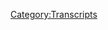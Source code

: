 {{DEFAULTSORT:
    #_TRANSCRIPT_0228:Old Alex Clips
}}{{Transcript
    | title         = [[228: Old Alex Clips]]
    | caption       = [https://knowledgefight.libsyn.com/knowledge-fight-old-alex-clips Listen to this episode on Libsyn]
    | episodeNumber = [[228: Old Alex Clips|228]]
    | length        = 01:11:05
}}

{{MessageBox
    | header     = Warning: Bot Generated Content
    | text       = This transcript was automatically generated by transcription software and likely contains many mistakes and misattributions. Please check the audio for definitive quotes, attribution, and context.
    | image      = N3yvass4myg91.webp
    | imagewidth = 50px
    | id         = warning
}}

{{TranscriptBlock
    | name      = Unknown Speaker
    | timestamp = 00:00:00.000
    | text      = Andy in Kansas, you're on the air, thanks for holding.
}}

{{TranscriptBlock
    | name      = Unknown Speaker
    | timestamp = 00:00:04.000
    | text      = Hello Alex, I'm a first time caller, I'm a huge fan, I love your work.
}}

{{TranscriptBlock
    | name      = Unknown Speaker
    | timestamp = 00:00:07.280
    | text      = I love you.
}}

{{TranscriptBlock
    | name      = Unknown Speaker
    | timestamp = 00:00:07.839
    | text      = Hey everybody, welcome back to Knowledge Fight, I'm Dan.
}}

{{TranscriptBlock
    | name      = Unknown Speaker
    | timestamp = 00:00:10.000
    | text      = I'm Jordan.
}}

{{TranscriptBlock
    | name      = Unknown Speaker
    | timestamp = 00:00:10.480
    | text      = We're a couple dudes, I like to sit around,
}}

{{TranscriptBlock
    | name      = Unknown Speaker
    | timestamp = 00:00:12.000
    | text      = drink novelty beverages, and talk a little bit about Alex Jones.
}}

{{TranscriptBlock
    | name      = Unknown Speaker
    | timestamp = 00:00:14.800
    | text      = Indeed we are, Dan.
}}

{{TranscriptBlock
    | name      = Unknown Speaker
    | timestamp = 00:00:16.399
    | text      = Hey.
}}

{{TranscriptBlock
    | name      = Unknown Speaker
    | timestamp = 00:00:16.800
    | text      = Dan!
}}

{{TranscriptBlock
    | name      = Unknown Speaker
    | timestamp = 00:00:17.280
    | text      = What?
}}

{{TranscriptBlock
    | name      = Unknown Speaker
    | timestamp = 00:00:17.760
    | text      = When was the last time you saw one of the United States have to recount an election
}}

{{TranscriptBlock
    | name      = Unknown Speaker
    | timestamp = 00:00:23.039
    | text      = with ramifications that could possibly affect the world for decades to come?
}}

{{TranscriptBlock
    | name      = Unknown Speaker
    | timestamp = 00:00:28.160
    | text      = Uh, I mean I know 2000 certainly rings out in my memory.
}}

{{TranscriptBlock
    | name      = Unknown Speaker
    | timestamp = 00:00:33.520
    | text      = I don't know if there were probably-
}}

{{TranscriptBlock
    | name      = Unknown Speaker
    | timestamp = 00:00:34.159
    | text      = What state was that?
}}

{{TranscriptBlock
    | name      = Unknown Speaker
    | timestamp = 00:00:35.039
    | text      = Florida.
}}

{{TranscriptBlock
    | name      = Unknown Speaker
    | timestamp = 00:00:35.679
    | text      = Oh no, it seems like it's coming around the bend one more time.
}}

{{TranscriptBlock
    | name      = Unknown Speaker
    | timestamp = 00:00:40.000
    | text      = Wasn't there a situation like that in Ohio in 2004?
}}

{{TranscriptBlock
    | name      = Unknown Speaker
    | timestamp = 00:00:43.039
    | text      = Oh yeah, you're right, there was.
}}

{{TranscriptBlock
    | name      = Unknown Speaker
    | timestamp = 00:00:44.079
    | text      = Wasn't there a similar kind of thing?
}}

{{TranscriptBlock
    | name      = Unknown Speaker
    | timestamp = 00:00:46.320
    | text      = I don't think it would have turned,
}}

{{TranscriptBlock
    | name      = Unknown Speaker
    | timestamp = 00:00:47.759
    | text      = or no actually yeah, that would have turned the election.
}}

{{TranscriptBlock
    | name      = Unknown Speaker
    | timestamp = 00:00:50.880
    | text      = 2000 really comes to mind, and it's actually interesting that you bring that up because
}}

{{TranscriptBlock
    | name      = Unknown Speaker
    | timestamp = 00:00:54.799
    | text      = one of the people who was involved on the ground there in Florida during the 2000 election was
}}

{{TranscriptBlock
    | name      = Unknown Speaker
    | timestamp = 00:00:59.600
    | text      = Roger Stone, InfoWars correspondent Roger Stone.
}}

{{TranscriptBlock
    | name      = Unknown Speaker
    | timestamp = 00:01:03.840
    | text      = Correspondent putting it way too softly.
}}

{{TranscriptBlock
    | name      = Unknown Speaker
    | timestamp = 00:01:06.400
    | text      = Important thing to remember, after the recount was officially finished, Gore won.
}}

{{TranscriptBlock
    | name      = Unknown Speaker
    | timestamp = 00:01:11.280
    | text      = Yeah, see I know-
}}

{{TranscriptBlock
    | name      = Unknown Speaker
    | timestamp = 00:01:12.079
    | text      = Gore won!
}}

{{TranscriptBlock
    | name      = Unknown Speaker
    | timestamp = 00:01:13.040
    | text      = I know that Roger Stone was involved because this is a podcast where I know a lot about
}}

{{TranscriptBlock
    | name      = Unknown Speaker
    | timestamp = 00:01:16.480
    | text      = Alex Jones and InfoWars.
}}

{{TranscriptBlock
    | name      = Unknown Speaker
    | timestamp = 00:01:17.680
    | text      = And I don't know anything about Alex Jones and InfoWars.
}}

{{TranscriptBlock
    | name      = Unknown Speaker
    | timestamp = 00:01:20.319
    | text      = Today we've got a very unconventional episode to give to people,
}}

{{TranscriptBlock
    | name      = Unknown Speaker
    | timestamp = 00:01:23.760
    | text      = and I have a lot of reasons for that.
}}

{{TranscriptBlock
    | name      = Unknown Speaker
    | timestamp = 00:01:25.280
    | text      = Okay.
}}

{{TranscriptBlock
    | name      = Unknown Speaker
    | timestamp = 00:01:25.680
    | text      = One of the reasons is a big announcement that we haven't told the people yet,
}}

{{TranscriptBlock
    | name      = Unknown Speaker
    | timestamp = 00:01:29.359
    | text      = and that is that I am deeply ensconced in my lab working on the research for the Obama
}}

{{TranscriptBlock
    | name      = Unknown Speaker
    | timestamp = 00:01:36.400
    | text      = Deception documentary coverage that we will be releasing the week of Thanksgiving.
}}

{{TranscriptBlock
    | name      = Unknown Speaker
    | timestamp = 00:01:41.920
    | text      = Hell yeah.
}}

{{TranscriptBlock
    | name      = Unknown Speaker
    | timestamp = 00:01:42.560
    | text      = Because we are thankful to our donors and everyone who supports us over the week of
}}

{{TranscriptBlock
    | name      = Unknown Speaker
    | timestamp = 00:01:47.040
    | text      = Thanksgiving, Monday, Tuesday, Wednesday, Thursday, Friday.
}}

{{TranscriptBlock
    | name      = Unknown Speaker
    | timestamp = 00:01:50.079
    | text      = We are shoehorning that thing, we're shoehorning the whole Thanksgiving thing in there.
}}

{{TranscriptBlock
    | name      = Unknown Speaker
    | timestamp = 00:01:54.319
    | text      = Yep.
}}

{{TranscriptBlock
    | name      = Unknown Speaker
    | timestamp = 00:01:54.799
    | text      = Why not?
}}

{{TranscriptBlock
    | name      = Unknown Speaker
    | timestamp = 00:01:55.599
    | text      = You know how we observe Thanksgiving.
}}

{{TranscriptBlock
    | name      = Unknown Speaker
    | timestamp = 00:01:57.840
    | text      = Love it, love turkey.
}}

{{TranscriptBlock
    | name      = Unknown Speaker
    | timestamp = 00:01:58.640
    | text      = Oh, I love it.
}}

{{TranscriptBlock
    | name      = Unknown Speaker
    | timestamp = 00:02:00.159
    | text      = So it's been a lot of research, and I know that I referenced on the show that a lot of
}}

{{TranscriptBlock
    | name      = Unknown Speaker
    | timestamp = 00:02:06.640
    | text      = people have done debunkings of the Obama Deception already, so I thought my workload would be light.
}}

{{TranscriptBlock
    | name      = Unknown Speaker
    | timestamp = 00:02:11.840
    | text      = Uh-uh, no.
}}

{{TranscriptBlock
    | name      = Unknown Speaker
    | timestamp = 00:02:13.439
    | text      = There is way more than a lot of these sites captured.
}}

{{TranscriptBlock
    | name      = Unknown Speaker
    | timestamp = 00:02:17.439
    | text      = I know that a lot of them actually got some things wrong.
}}

{{TranscriptBlock
    | name      = Unknown Speaker
    | timestamp = 00:02:20.800
    | text      = Oh, Christ.
}}

{{TranscriptBlock
    | name      = Unknown Speaker
    | timestamp = 00:02:22.159
    | text      = So it's been a ton of chasing down threads.
}}

{{TranscriptBlock
    | name      = Unknown Speaker
    | timestamp = 00:02:26.800
    | text      = I know that I told you during the endgame coverage that I found 130 specific factual
}}

{{TranscriptBlock
    | name      = Unknown Speaker
    | timestamp = 00:02:33.840
    | text      = problems with what Alex Jones said in the endgame documentary.
}}

{{TranscriptBlock
    | name      = Unknown Speaker
    | timestamp = 00:02:38.080
    | text      = Right.
}}

{{TranscriptBlock
    | name      = Unknown Speaker
    | timestamp = 00:02:38.639
    | text      = I lost count.
}}

{{TranscriptBlock
    | name      = Unknown Speaker
    | timestamp = 00:02:40.080
    | text      = Last time you gave me an update, it was roughly 204 or something like that?
}}

{{TranscriptBlock
    | name      = Unknown Speaker
    | timestamp = 00:02:45.360
    | text      = I lost count about an hour and 10 minutes into the documentary.
}}

{{TranscriptBlock
    | name      = Unknown Speaker
    | timestamp = 00:02:48.639
    | text      = I just don't even care what the actual number is.
}}

{{TranscriptBlock
    | name      = Unknown Speaker
    | timestamp = 00:02:51.439
    | text      = It's absurd.
}}

{{TranscriptBlock
    | name      = Unknown Speaker
    | timestamp = 00:02:52.560
    | text      = Almost everything isn't true.
}}

{{TranscriptBlock
    | name      = Unknown Speaker
    | timestamp = 00:02:54.560
    | text      = But some things are really fun.
}}

{{TranscriptBlock
    | name      = Unknown Speaker
    | timestamp = 00:02:56.800
    | text      = There's a lot of fun information that I found out that everyone get very excited for that.
}}

{{TranscriptBlock
    | name      = Unknown Speaker
    | timestamp = 00:03:01.360
    | text      = I appreciate it, and it's a thrill.
}}

{{TranscriptBlock
    | name      = Unknown Speaker
    | timestamp = 00:03:02.960
    | text      = So the reason that that is involved in this being a very unconventional episode is that,
}}

{{TranscriptBlock
    | name      = Unknown Speaker
    | timestamp = 00:03:08.479
    | text      = you know, generally on Mondays, we like to do a deep dive into 2009, see what was going
}}

{{TranscriptBlock
    | name      = Unknown Speaker
    | timestamp = 00:03:13.919
    | text      = on with the beginning of the Tea Party and shit.
}}

{{TranscriptBlock
    | name      = Unknown Speaker
    | timestamp = 00:03:15.759
    | text      = Absolutely.
}}

{{TranscriptBlock
    | name      = Unknown Speaker
    | timestamp = 00:03:16.639
    | text      = But it turns out a lot of the things that are going on in 2009 are things that may come
}}

{{TranscriptBlock
    | name      = Unknown Speaker
    | timestamp = 00:03:22.159
    | text      = up in the Obama deceptions.
}}

{{TranscriptBlock
    | name      = Unknown Speaker
    | timestamp = 00:03:24.080
    | text      = Ah, so...
}}

{{TranscriptBlock
    | name      = Unknown Speaker
    | timestamp = 00:03:26.400
    | text      = Not to say that Alex didn't know about the Mayak report when he made the Obama deception.
}}

{{TranscriptBlock
    | name      = Unknown Speaker
    | timestamp = 00:03:30.639
    | text      = So a lot of the stuff we've been talking about already, not necessarily in there.
}}

{{TranscriptBlock
    | name      = Unknown Speaker
    | timestamp = 00:03:34.719
    | text      = But it'd be very hard for me to stop myself from spoiling a lot of Obama deception coverage
}}

{{TranscriptBlock
    | name      = Unknown Speaker
    | timestamp = 00:03:40.960
    | text      = if we did 2009.
}}

{{TranscriptBlock
    | name      = Unknown Speaker
    | timestamp = 00:03:42.080
    | text      = So I got to put that on hold until after Thanksgiving week.
}}

{{TranscriptBlock
    | name      = Unknown Speaker
    | timestamp = 00:03:44.960
    | text      = So 2009 is out.
}}

{{TranscriptBlock
    | name      = Unknown Speaker
    | timestamp = 00:03:46.639
    | text      = So I decided, what the fuck?
}}

{{TranscriptBlock
    | name      = Unknown Speaker
    | timestamp = 00:03:47.919
    | text      = Let's do a wacky Wednesday episode on Monday.
}}

{{TranscriptBlock
    | name      = Unknown Speaker
    | timestamp = 00:03:50.080
    | text      = What?!
}}

{{TranscriptBlock
    | name      = Unknown Speaker
    | timestamp = 00:03:50.800
    | text      = So I said to myself, it's dirty pool.
}}

{{TranscriptBlock
    | name      = Unknown Speaker
    | timestamp = 00:03:54.000
    | text      = I quit.
}}

{{TranscriptBlock
    | name      = Unknown Speaker
    | timestamp = 00:03:54.560
    | text      = We're not going to do it.
}}

{{TranscriptBlock
    | name      = Unknown Speaker
    | timestamp = 00:03:55.199
    | text      = I am out.
}}

{{TranscriptBlock
    | name      = Unknown Speaker
    | timestamp = 00:03:56.159
    | text      = But I realized like, hey, it's been a long time.
}}

{{TranscriptBlock
    | name      = Unknown Speaker
    | timestamp = 00:03:57.919
    | text      = Sound of a door slamming.
}}

{{TranscriptBlock
    | name      = Unknown Speaker
    | timestamp = 00:03:59.280
    | text      = It's been a long time since we looked in on Jim Baker.
}}

{{TranscriptBlock
    | name      = Unknown Speaker
    | timestamp = 00:04:02.000
    | text      = It has been a long time since we looked in on Jim Baker.
}}

{{TranscriptBlock
    | name      = Unknown Speaker
    | timestamp = 00:04:04.479
    | text      = So I went and checked into Jim Baker, and I just watched an entire hour of him talking
}}

{{TranscriptBlock
    | name      = Unknown Speaker
    | timestamp = 00:04:07.840
    | text      = about the migrant caravan.
}}

{{TranscriptBlock
    | name      = Unknown Speaker
    | timestamp = 00:04:09.360
    | text      = And I'm like, nope, no.
}}

{{TranscriptBlock
    | name      = Unknown Speaker
    | timestamp = 00:04:11.439
    | text      = How is he talking about the migrant caravan?
}}

{{TranscriptBlock
    | name      = Unknown Speaker
    | timestamp = 00:04:13.759
    | text      = He's terrified of it.
}}

{{TranscriptBlock
    | name      = Unknown Speaker
    | timestamp = 00:04:15.360
    | text      = Why is this even happening?
}}

{{TranscriptBlock
    | name      = Unknown Speaker
    | timestamp = 00:04:17.439
    | text      = It's nuts.
}}

{{TranscriptBlock
    | name      = Unknown Speaker
    | timestamp = 00:04:18.000
    | text      = I don't know.
}}

{{TranscriptBlock
    | name      = Unknown Speaker
    | timestamp = 00:04:18.000
    | text      = Isn't he supposed to be a God-centered show?
}}

{{TranscriptBlock
    | name      = Unknown Speaker
    | timestamp = 00:04:20.560
    | text      = See, that was one of the things that really, really struck me wrong about the whole idea
}}

{{TranscriptBlock
    | name      = Unknown Speaker
    | timestamp = 00:04:26.240
    | text      = that he's...
}}

{{TranscriptBlock
    | name      = Unknown Speaker
    | timestamp = 00:04:26.720
    | text      = He's just doing flat out propaganda for Trump now?
}}

{{TranscriptBlock
    | name      = Unknown Speaker
    | timestamp = 00:04:29.759
    | text      = Yeah, absolutely.
}}

{{TranscriptBlock
    | name      = Unknown Speaker
    | timestamp = 00:04:30.480
    | text      = He's not even bothering?
}}

{{TranscriptBlock
    | name      = Unknown Speaker
    | timestamp = 00:04:31.759
    | text      = I mean, the whole idea of Jesus had to do with like helping the downtrodden and all that
}}

{{TranscriptBlock
    | name      = Unknown Speaker
    | timestamp = 00:04:37.040
    | text      = stuff.
}}

{{TranscriptBlock
    | name      = Unknown Speaker
    | timestamp = 00:04:37.519
    | text      = Not in my Bible, Dan.
}}

{{TranscriptBlock
    | name      = Unknown Speaker
    | timestamp = 00:04:38.879
    | text      = Yeah, it seemed very off-brand for Christianity.
}}

{{TranscriptBlock
    | name      = Unknown Speaker
    | timestamp = 00:04:41.839
    | text      = Hey, you know, I'm sure there were never any situations in the Bible where there was a
}}

{{TranscriptBlock
    | name      = Unknown Speaker
    | timestamp = 00:04:47.519
    | text      = migrant caravan and people were judged for not taking the men.
}}

{{TranscriptBlock
    | name      = Unknown Speaker
    | timestamp = 00:04:51.279
    | text      = Yeah, it was weird.
}}

{{TranscriptBlock
    | name      = Unknown Speaker
    | timestamp = 00:04:52.879
    | text      = And so I'm like, I don't want to talk about this.
}}

{{TranscriptBlock
    | name      = Unknown Speaker
    | timestamp = 00:04:54.319
    | text      = This isn't going to be fun, because it wasn't fun at all.
}}

{{TranscriptBlock
    | name      = Unknown Speaker
    | timestamp = 00:04:58.160
    | text      = So I'm like, all right, Jim Baker's out.
}}

{{TranscriptBlock
    | name      = Unknown Speaker
    | timestamp = 00:04:59.920
    | text      = So I was like, all right, let's go back to Friday, last Friday's episode.
}}

{{TranscriptBlock
    | name      = Unknown Speaker
    | timestamp = 00:05:04.000
    | text      = Let's do a modern day episode.
}}

{{TranscriptBlock
    | name      = Unknown Speaker
    | timestamp = 00:05:05.279
    | text      = I remember that that last one that we went over was reasonably painless for me to listen
}}

{{TranscriptBlock
    | name      = Unknown Speaker
    | timestamp = 00:05:09.519
    | text      = to.
}}

{{TranscriptBlock
    | name      = Unknown Speaker
    | timestamp = 00:05:09.680
    | text      = Yeah.
}}

{{TranscriptBlock
    | name      = Unknown Speaker
    | timestamp = 00:05:10.240
    | text      = I was very capricious in making that announcement.
}}

{{TranscriptBlock
    | name      = Unknown Speaker
    | timestamp = 00:05:12.879
    | text      = This show sucks.
}}

{{TranscriptBlock
    | name      = Unknown Speaker
    | timestamp = 00:05:14.399
    | text      = He just had a pretty decent day.
}}

{{TranscriptBlock
    | name      = Unknown Speaker
    | timestamp = 00:05:15.600
    | text      = Maybe he was tired.
}}

{{TranscriptBlock
    | name      = Unknown Speaker
    | timestamp = 00:05:16.560
    | text      = I don't know.
}}

{{TranscriptBlock
    | name      = Unknown Speaker
    | timestamp = 00:05:19.600
    | text      = I just can't get up the racism today.
}}

{{TranscriptBlock
    | name      = Unknown Speaker
    | timestamp = 00:05:21.600
    | text      = It was really rough, because he's talking about the recounts that are going on in like
}}

{{TranscriptBlock
    | name      = Unknown Speaker
    | timestamp = 00:05:27.040
    | text      = Georgia and Florida.
}}

{{TranscriptBlock
    | name      = Unknown Speaker
    | timestamp = 00:05:28.319
    | text      = I bet he thinks they're a scam or a cheat.
}}

{{TranscriptBlock
    | name      = Unknown Speaker
    | timestamp = 00:05:30.800
    | text      = He does, and he's also like, we got Roger Stone, who was involved in the 2000 recount.
}}

{{TranscriptBlock
    | name      = Unknown Speaker
    | timestamp = 00:05:37.199
    | text      = Not a point of pride.
}}

{{TranscriptBlock
    | name      = Unknown Speaker
    | timestamp = 00:05:38.319
    | text      = You said that George Bush stole the election in 2000.
}}

{{TranscriptBlock
    | name      = Unknown Speaker
    | timestamp = 00:05:42.720
    | text      = Now you have Roger Stone, one of the guys who was a part of that.
}}

{{TranscriptBlock
    | name      = Unknown Speaker
    | timestamp = 00:05:45.519
    | text      = And you're like, it was a good thing that he did that.
}}

{{TranscriptBlock
    | name      = Unknown Speaker
    | timestamp = 00:05:47.759
    | text      = What are you doing?
}}

{{TranscriptBlock
    | name      = Unknown Speaker
    | timestamp = 00:05:48.800
    | text      = It's so confusing.
}}

{{TranscriptBlock
    | name      = Unknown Speaker
    | timestamp = 00:05:50.000
    | text      = I just like, I don't want to do that either.
}}

{{TranscriptBlock
    | name      = Unknown Speaker
    | timestamp = 00:05:52.560
    | text      = It's just my head is all over.
}}

{{TranscriptBlock
    | name      = Unknown Speaker
    | timestamp = 00:05:54.160
    | text      = Oh, the other thing, too, is that a lot of his stuff is about how Paul Joseph Watson
}}

{{TranscriptBlock
    | name      = Unknown Speaker
    | timestamp = 00:06:00.160
    | text      = put out that video that was altered of Jim Acosta.
}}

{{TranscriptBlock
    | name      = Unknown Speaker
    | timestamp = 00:06:03.120
    | text      = Oh my God.
}}

{{TranscriptBlock
    | name      = Unknown Speaker
    | timestamp = 00:06:04.000
    | text      = And he's all...
}}

{{TranscriptBlock
    | name      = Unknown Speaker
    | timestamp = 00:06:05.120
    | text      = Is he crowing about how great they are over that?
}}

{{TranscriptBlock
    | name      = Unknown Speaker
    | timestamp = 00:06:08.160
    | text      = Oh, absolutely.
}}

{{TranscriptBlock
    | name      = Unknown Speaker
    | timestamp = 00:06:09.360
    | text      = He's like, Trump defended us.
}}

{{TranscriptBlock
    | name      = Unknown Speaker
    | timestamp = 00:06:10.560
    | text      = How great.
}}

{{TranscriptBlock
    | name      = Unknown Speaker
    | timestamp = 00:06:11.120
    | text      = Yeah, yeah, yeah.
}}

{{TranscriptBlock
    | name      = Unknown Speaker
    | timestamp = 00:06:11.759
    | text      = And he's like, it wasn't altered.
}}

{{TranscriptBlock
    | name      = Unknown Speaker
    | timestamp = 00:06:13.839
    | text      = Like, it was.
}}

{{TranscriptBlock
    | name      = Unknown Speaker
    | timestamp = 00:06:15.040
    | text      = They've shown, they've demonstrated that it absolutely was.
}}

{{TranscriptBlock
    | name      = Unknown Speaker
    | timestamp = 00:06:18.240
    | text      = And even Kellyanne Conway went on...
}}

{{TranscriptBlock
    | name      = Unknown Speaker
    | timestamp = 00:06:21.279
    | text      = It wasn't altered.
}}

{{TranscriptBlock
    | name      = Unknown Speaker
    | timestamp = 00:06:22.639
    | text      = It was sped up.
}}

{{TranscriptBlock
    | name      = Unknown Speaker
    | timestamp = 00:06:24.000
    | text      = That is definitely not the definition of altering the video.
}}

{{TranscriptBlock
    | name      = Unknown Speaker
    | timestamp = 00:06:26.959
    | text      = And we took the video and we made a change to it.
}}

{{TranscriptBlock
    | name      = Unknown Speaker
    | timestamp = 00:06:31.040
    | text      = We didn't alter it, Dan.
}}

{{TranscriptBlock
    | name      = Unknown Speaker
    | timestamp = 00:06:32.959
    | text      = What kind of idiot would call that that?
}}

{{TranscriptBlock
    | name      = Unknown Speaker
    | timestamp = 00:06:35.120
    | text      = It's a mess.
}}

{{TranscriptBlock
    | name      = Unknown Speaker
    | timestamp = 00:06:36.720
    | text      = It's a real mess.
}}

{{TranscriptBlock
    | name      = Unknown Speaker
    | timestamp = 00:06:37.600
    | text      = These people are brazen.
}}

{{TranscriptBlock
    | name      = Unknown Speaker
    | timestamp = 00:06:39.680
    | text      = And especially for Alex, someone who brings up Orwell all the time.
}}

{{TranscriptBlock
    | name      = Unknown Speaker
    | timestamp = 00:06:44.160
    | text      = Right.
}}

{{TranscriptBlock
    | name      = Unknown Speaker
    | timestamp = 00:06:44.480
    | text      = Double speak.
}}

{{TranscriptBlock
    | name      = Unknown Speaker
    | timestamp = 00:06:45.360
    | text      = Right.
}}

{{TranscriptBlock
    | name      = Unknown Speaker
    | timestamp = 00:06:46.000
    | text      = Everyone believes whatever they want to believe, Dan.
}}

{{TranscriptBlock
    | name      = Unknown Speaker
    | timestamp = 00:06:48.639
    | text      = Objective reality has died.
}}

{{TranscriptBlock
    | name      = Unknown Speaker
    | timestamp = 00:06:50.800
    | text      = Let us all live in this new world.
}}

{{TranscriptBlock
    | name      = Unknown Speaker
    | timestamp = 00:06:53.120
    | text      = Objective reality has died.
}}

{{TranscriptBlock
    | name      = Unknown Speaker
    | timestamp = 00:06:54.800
    | text      = Long live objective reality.
}}

{{TranscriptBlock
    | name      = Unknown Speaker
    | timestamp = 00:06:57.600
    | text      = Sure.
}}

{{TranscriptBlock
    | name      = Unknown Speaker
    | timestamp = 00:06:58.160
    | text      = Yeah, that sounds right.
}}

{{TranscriptBlock
    | name      = Unknown Speaker
    | timestamp = 00:06:59.600
    | text      = At the end of all of these options, all these roads that I went down, I found myself unsatisfied
}}

{{TranscriptBlock
    | name      = Unknown Speaker
    | timestamp = 00:07:04.480
    | text      = and none of them were what I wanted to do.
}}

{{TranscriptBlock
    | name      = Unknown Speaker
    | timestamp = 00:07:06.319
    | text      = And honestly, what I want to do more than anything is understand Alex Jones more fully.
}}

{{TranscriptBlock
    | name      = Unknown Speaker
    | timestamp = 00:07:11.759
    | text      = And sing the Highwayman.
}}

{{TranscriptBlock
    | name      = Unknown Speaker
    | timestamp = 00:07:12.879
    | text      = Of course.
}}

{{TranscriptBlock
    | name      = Unknown Speaker
    | timestamp = 00:07:13.360
    | text      = Yeah.
}}

{{TranscriptBlock
    | name      = Unknown Speaker
    | timestamp = 00:07:13.759
    | text      = That's really what I want out of this show, because I believe that understanding him within
}}

{{TranscriptBlock
    | name      = Unknown Speaker
    | timestamp = 00:07:17.920
    | text      = the context that he has existed in for years helps us understand the context that he exists
}}

{{TranscriptBlock
    | name      = Unknown Speaker
    | timestamp = 00:07:22.959
    | text      = in now.
}}

{{TranscriptBlock
    | name      = Unknown Speaker
    | timestamp = 00:07:23.839
    | text      = I believe fully that the child is the father of man to some extent.
}}

{{TranscriptBlock
    | name      = Unknown Speaker
    | timestamp = 00:07:28.959
    | text      = You know, who you are, what you experience, what you advocate for is a part of what you
}}

{{TranscriptBlock
    | name      = Unknown Speaker
    | timestamp = 00:07:34.959
    | text      = become, generally speaking.
}}

{{TranscriptBlock
    | name      = Unknown Speaker
    | timestamp = 00:07:37.279
    | text      = And so I wanted to do 2009.
}}

{{TranscriptBlock
    | name      = Unknown Speaker
    | timestamp = 00:07:40.079
    | text      = I wanted that badly.
}}

{{TranscriptBlock
    | name      = Unknown Speaker
    | timestamp = 00:07:41.759
    | text      = But because of the intersection with the Obama deception, no good.
}}

{{TranscriptBlock
    | name      = Unknown Speaker
    | timestamp = 00:07:45.680
    | text      = So I decided to see what I could find even further in the past.
}}

{{TranscriptBlock
    | name      = Unknown Speaker
    | timestamp = 00:07:49.439
    | text      = Oh, no.
}}

{{TranscriptBlock
    | name      = Unknown Speaker
    | timestamp = 00:07:50.319
    | text      = So what it's very difficult to find actual footage of Alex Jones from back in his public
}}

{{TranscriptBlock
    | name      = Unknown Speaker
    | timestamp = 00:07:56.079
    | text      = access days.
}}

{{TranscriptBlock
    | name      = Unknown Speaker
    | timestamp = 00:07:57.600
    | text      = But I was able to find a two hour YouTube video compilation of a bunch of every good
}}

{{TranscriptBlock
    | name      = Unknown Speaker
    | timestamp = 00:08:03.680
    | text      = 60s cut and another from the 70s.
}}

{{TranscriptBlock
    | name      = Unknown Speaker
    | timestamp = 00:08:06.800
    | text      = No.
}}

{{TranscriptBlock
    | name      = Unknown Speaker
    | timestamp = 00:08:07.279
    | text      = Oh, OK.
}}

{{TranscriptBlock
    | name      = Unknown Speaker
    | timestamp = 00:08:07.920
    | text      = Of Alex Jones back on his public access days.
}}

{{TranscriptBlock
    | name      = Unknown Speaker
    | timestamp = 00:08:11.279
    | text      = No shit.
}}

{{TranscriptBlock
    | name      = Unknown Speaker
    | timestamp = 00:08:11.920
    | text      = Now, how long ago is this?
}}

{{TranscriptBlock
    | name      = Unknown Speaker
    | timestamp = 00:08:13.759
    | text      = Like it's all Clinton era.
}}

{{TranscriptBlock
    | name      = Unknown Speaker
    | timestamp = 00:08:16.079
    | text      = A whole lot of it is about Waco.
}}

{{TranscriptBlock
    | name      = Unknown Speaker
    | timestamp = 00:08:17.680
    | text      = We're not going to be talking too much about it.
}}

{{TranscriptBlock
    | name      = Unknown Speaker
    | timestamp = 00:08:19.120
    | text      = All right.
}}

{{TranscriptBlock
    | name      = Unknown Speaker
    | timestamp = 00:08:19.920
    | text      = It's it's a pretty interesting glimpse.
}}

{{TranscriptBlock
    | name      = Unknown Speaker
    | timestamp = 00:08:22.079
    | text      = And I think that a lot of it is what you'd expect.
}}

{{TranscriptBlock
    | name      = Unknown Speaker
    | timestamp = 00:08:26.240
    | text      = A lot of it is not what you'd expect, but it's it's it's a weird glimpse, man, because
}}

{{TranscriptBlock
    | name      = Unknown Speaker
    | timestamp = 00:08:33.679
    | text      = I'm watching this and I'll say just off the top.
}}

{{TranscriptBlock
    | name      = Unknown Speaker
    | timestamp = 00:08:37.600
    | text      = He doesn't give a shit like or at least in this cut, maybe maybe they selectively cut
}}

{{TranscriptBlock
    | name      = Unknown Speaker
    | timestamp = 00:08:42.720
    | text      = out all the parts where you would be talking about these sorts of things.
}}

{{TranscriptBlock
    | name      = Unknown Speaker
    | timestamp = 00:08:46.000
    | text      = But he doesn't seem concerned with culture issues one bit.
}}

{{TranscriptBlock
    | name      = Unknown Speaker
    | timestamp = 00:08:50.000
    | text      = He doesn't seem to care at all about anything that is his bread and butter now.
}}

{{TranscriptBlock
    | name      = Unknown Speaker
    | timestamp = 00:08:55.840
    | text      = All he cares about is the government.
}}

{{TranscriptBlock
    | name      = Unknown Speaker
    | timestamp = 00:08:57.759
    | text      = And he is fucking anti-government to a T.
}}

{{TranscriptBlock
    | name      = Unknown Speaker
    | timestamp = 00:09:01.279
    | text      = Is he anti-government?
}}

{{TranscriptBlock
    | name      = Unknown Speaker
    | timestamp = 00:09:02.399
    | text      = Which I don't think is that's not going to come as a surprise to anybody.
}}

{{TranscriptBlock
    | name      = Unknown Speaker
    | timestamp = 00:09:05.120
    | text      = OK.
}}

{{TranscriptBlock
    | name      = Unknown Speaker
    | timestamp = 00:09:05.519
    | text      = But he is all about the government.
}}

{{TranscriptBlock
    | name      = Unknown Speaker
    | timestamp = 00:09:07.600
    | text      = He is all about being anti-police.
}}

{{TranscriptBlock
    | name      = Unknown Speaker
    | timestamp = 00:09:10.080
    | text      = He is all about just like it.
}}

{{TranscriptBlock
    | name      = Unknown Speaker
    | timestamp = 00:09:12.559
    | text      = It there's a kernel of it that I'm like, yeah, you go, buddy.
}}

{{TranscriptBlock
    | name      = Unknown Speaker
    | timestamp = 00:09:18.639
    | text      = There's a kernel of it that's like rock on.
}}

{{TranscriptBlock
    | name      = Unknown Speaker
    | timestamp = 00:09:22.480
    | text      = And I think in this first clip, we get a glimpse of is he is he back?
}}

{{TranscriptBlock
    | name      = Unknown Speaker
    | timestamp = 00:09:26.960
    | text      = Is he is this all the way back when he's still smelt?
}}

{{TranscriptBlock
    | name      = Unknown Speaker
    | timestamp = 00:09:30.080
    | text      = He's in between bodies.
}}

{{TranscriptBlock
    | name      = Unknown Speaker
    | timestamp = 00:09:34.399
    | text      = OK, all right.
}}

{{TranscriptBlock
    | name      = Unknown Speaker
    | timestamp = 00:09:35.279
    | text      = He's all we see.
}}

{{TranscriptBlock
    | name      = Unknown Speaker
    | timestamp = 00:09:36.080
    | text      = We see glimpses of the man he is going to become.
}}

{{TranscriptBlock
    | name      = Unknown Speaker
    | timestamp = 00:09:38.559
    | text      = He's on the good side of it, though.
}}

{{TranscriptBlock
    | name      = Unknown Speaker
    | timestamp = 00:09:40.240
    | text      = Yeah, there's a there's a number of these clips where he looks pretty good.
}}

{{TranscriptBlock
    | name      = Unknown Speaker
    | timestamp = 00:09:43.360
    | text      = Like he looks in pretty good shape.
}}

{{TranscriptBlock
    | name      = Unknown Speaker
    | timestamp = 00:09:44.639
    | text      = But there's others where you can see like, oh, it's happening.
}}

{{TranscriptBlock
    | name      = Unknown Speaker
    | timestamp = 00:09:48.240
    | text      = No, still hasn't turned all the way red all the time yet.
}}

{{TranscriptBlock
    | name      = Unknown Speaker
    | timestamp = 00:09:51.120
    | text      = No, no, I like I don't I don't know his life or anything like that,
}}

{{TranscriptBlock
    | name      = Unknown Speaker
    | timestamp = 00:09:54.720
    | text      = but he doesn't seem like an alcoholic at this point.
}}

{{TranscriptBlock
    | name      = Unknown Speaker
    | timestamp = 00:09:56.960
    | text      = I don't know.
}}

{{TranscriptBlock
    | name      = Unknown Speaker
    | timestamp = 00:09:57.519
    | text      = But that might be or at least he can better handle it.
}}

{{TranscriptBlock
    | name      = Unknown Speaker
    | timestamp = 00:10:00.559
    | text      = Or at least he's not drunk while he's doing that's possible.
}}

{{TranscriptBlock
    | name      = Unknown Speaker
    | timestamp = 00:10:03.519
    | text      = These these are the possibilities.
}}

{{TranscriptBlock
    | name      = Unknown Speaker
    | timestamp = 00:10:05.200
    | text      = I'm not sure.
}}

{{TranscriptBlock
    | name      = Unknown Speaker
    | timestamp = 00:10:05.679
    | text      = It's probably irresponsible, irresponsible of me to assume any of that stuff.
}}

{{TranscriptBlock
    | name      = Unknown Speaker
    | timestamp = 00:10:09.519
    | text      = But in this first clip, we get a piece of what I like what I was saying about you go, man.
}}

{{TranscriptBlock
    | name      = Unknown Speaker
    | timestamp = 00:10:16.000
    | text      = All right. All right.
}}

{{TranscriptBlock
    | name      = Unknown Speaker
    | timestamp = 00:10:17.440
    | text      = There are these sorts of issues that he's bringing up that are I think
}}

{{TranscriptBlock
    | name      = Unknown Speaker
    | timestamp = 00:10:21.679
    | text      = I think there's a place in public discourse for let him speak in this clip.
}}

{{TranscriptBlock
    | name      = Unknown Speaker
    | timestamp = 00:10:26.080
    | text      = He is at the DMV protesting.
}}

{{TranscriptBlock
    | name      = Unknown Speaker
    | timestamp = 00:10:30.960
    | text      = Oh, the stakes, the stakes when they were so low.
}}

{{TranscriptBlock
    | name      = Unknown Speaker
    | timestamp = 00:10:34.799
    | text      = He's he's at the Austin DMV where he has made it clear.
}}

{{TranscriptBlock
    | name      = Unknown Speaker
    | timestamp = 00:10:38.799
    | text      = We're here with Ethel and she will not give me a license
}}

{{TranscriptBlock
    | name      = Unknown Speaker
    | timestamp = 00:10:42.480
    | text      = because I don't have a picture or a home address.
}}

{{TranscriptBlock
    | name      = Unknown Speaker
    | timestamp = 00:10:45.039
    | text      = The DMV has or the state has put out new guidelines where you have to give a thumbprint
}}

{{TranscriptBlock
    | name      = Unknown Speaker
    | timestamp = 00:10:51.279
    | text      = in order to get a driver's license.
}}

{{TranscriptBlock
    | name      = Unknown Speaker
    | timestamp = 00:10:54.240
    | text      = Alex is protesting this and he is given an interview outside earlier where he said,
}}

{{TranscriptBlock
    | name      = Unknown Speaker
    | timestamp = 00:10:59.039
    | text      = I've brought eight forms of I.D.
}}

{{TranscriptBlock
    | name      = Unknown Speaker
    | timestamp = 00:11:01.120
    | text      = I have every possible conceivable I.D. that anyone would ever want for me
}}

{{TranscriptBlock
    | name      = Unknown Speaker
    | timestamp = 00:11:05.519
    | text      = if they make me put my finger in the scanner in order to get my I.D.
}}

{{TranscriptBlock
    | name      = Unknown Speaker
    | timestamp = 00:11:09.759
    | text      = I will lay down on the ground and make them arrest me.
}}

{{TranscriptBlock
    | name      = Unknown Speaker
    | timestamp = 00:11:12.639
    | text      = OK, so that is how he's coming in.
}}

{{TranscriptBlock
    | name      = Unknown Speaker
    | timestamp = 00:11:15.039
    | text      = I like I like his style.
}}

{{TranscriptBlock
    | name      = Unknown Speaker
    | timestamp = 00:11:16.399
    | text      = This is pre even talking to anybody.
}}

{{TranscriptBlock
    | name      = Unknown Speaker
    | timestamp = 00:11:19.039
    | text      = Yes. Well, he's talking to someone on camera outside.
}}

{{TranscriptBlock
    | name      = Unknown Speaker
    | timestamp = 00:11:21.519
    | text      = I think he's giving an interview to some local news channel.
}}

{{TranscriptBlock
    | name      = Unknown Speaker
    | timestamp = 00:11:24.480
    | text      = Everyone in the DMV is looking out at this interview going on like, no, God damn it.
}}

{{TranscriptBlock
    | name      = Unknown Speaker
    | timestamp = 00:11:29.840
    | text      = So here is him trying to get arrested at the DMV and not doing a great job.
}}

{{TranscriptBlock
    | name      = Unknown Speaker
    | timestamp = 00:11:35.600
    | text      = Yeah. And I drive without a license.
}}

{{TranscriptBlock
    | name      = Unknown Speaker
    | timestamp = 00:11:37.039
    | text      = What's what's the penalties for driving without a license?
}}

{{TranscriptBlock
    | name      = Unknown Speaker
    | timestamp = 00:11:39.120
    | text      = You know, I don't even want to go there.
}}

{{TranscriptBlock
    | name      = Unknown Speaker
    | timestamp = 00:11:40.639
    | text      = That's right.
}}

{{TranscriptBlock
    | name      = Unknown Speaker
    | timestamp = 00:11:41.440
    | text      = You know what?
}}

{{TranscriptBlock
    | name      = Unknown Speaker
    | timestamp = 00:11:42.000
    | text      = I'm asking you to pertain to it.
}}

{{TranscriptBlock
    | name      = Unknown Speaker
    | timestamp = 00:11:43.519
    | text      = You're an officer.
}}

{{TranscriptBlock
    | name      = Unknown Speaker
    | timestamp = 00:11:44.080
    | text      = I'm asking you the law.
}}

{{TranscriptBlock
    | name      = Unknown Speaker
    | timestamp = 00:11:45.360
    | text      = I would be glad to say so.
}}

{{TranscriptBlock
    | name      = Unknown Speaker
    | timestamp = 00:11:46.799
    | text      = You're saying I'll be committing a crime by driving if I don't take your mark.
}}

{{TranscriptBlock
    | name      = Unknown Speaker
    | timestamp = 00:11:51.919
    | text      = I would be glad to do anything.
}}

{{TranscriptBlock
    | name      = Unknown Speaker
    | timestamp = 00:11:53.840
    | text      = We'll see.
}}

{{TranscriptBlock
    | name      = Unknown Speaker
    | timestamp = 00:11:54.159
    | text      = You're saying not against you.
}}

{{TranscriptBlock
    | name      = Unknown Speaker
    | timestamp = 00:11:55.519
    | text      = Officer Ard, you're you're sitting here, Sergeant,
}}

{{TranscriptBlock
    | name      = Unknown Speaker
    | timestamp = 00:11:59.279
    | text      = and telling me that you're all friendly and you're all nice.
}}

{{TranscriptBlock
    | name      = Unknown Speaker
    | timestamp = 00:12:02.159
    | text      = But I'll be pulled over and given tickets.
}}

{{TranscriptBlock
    | name      = Unknown Speaker
    | timestamp = 00:12:03.840
    | text      = If I don't pay those, I will go to jail because I because of my morals and my beliefs.
}}

{{TranscriptBlock
    | name      = Unknown Speaker
    | timestamp = 00:12:09.360
    | text      = I will not take this.
}}

{{TranscriptBlock
    | name      = Unknown Speaker
    | timestamp = 00:12:10.960
    | text      = And I'm here to tell you already took this in 93.
}}

{{TranscriptBlock
    | name      = Unknown Speaker
    | timestamp = 00:12:12.879
    | text      = And many people will say, well, you've already taken it.
}}

{{TranscriptBlock
    | name      = Unknown Speaker
    | timestamp = 00:12:14.879
    | text      = What's your problem with it?
}}

{{TranscriptBlock
    | name      = Unknown Speaker
    | timestamp = 00:12:16.080
    | text      = Because now I figured out what this is.
}}

{{TranscriptBlock
    | name      = Unknown Speaker
    | timestamp = 00:12:18.000
    | text      = And I'm opposing all those others that are
}}

{{TranscriptBlock
    | name      = Unknown Speaker
    | timestamp = 00:12:19.759
    | text      = being heard in here like cattle to be thumb scanned like criminal.
}}

{{TranscriptBlock
    | name      = Unknown Speaker
    | timestamp = 00:12:23.039
    | text      = Yes, we don't even need to start there.
}}

{{TranscriptBlock
    | name      = Unknown Speaker
    | timestamp = 00:12:25.519
    | text      = I know that you're not going to submit to a thumbprint.
}}

{{TranscriptBlock
    | name      = Unknown Speaker
    | timestamp = 00:12:27.440
    | text      = Why waste your time?
}}

{{TranscriptBlock
    | name      = Unknown Speaker
    | timestamp = 00:12:28.480
    | text      = See right up front?
}}

{{TranscriptBlock
    | name      = Unknown Speaker
    | timestamp = 00:12:29.919
    | text      = They will drop and people are being turned away all day here.
}}

{{TranscriptBlock
    | name      = Unknown Speaker
    | timestamp = 00:12:32.720
    | text      = So you're saying I pay my taxes.
}}

{{TranscriptBlock
    | name      = Unknown Speaker
    | timestamp = 00:12:34.879
    | text      = I'm raped by the IRS, which is criminal.
}}

{{TranscriptBlock
    | name      = Unknown Speaker
    | timestamp = 00:12:37.120
    | text      = Yeah, well known criminal.
}}

{{TranscriptBlock
    | name      = Unknown Speaker
    | timestamp = 00:12:39.919
    | text      = Submit.
}}

{{TranscriptBlock
    | name      = Unknown Speaker
    | timestamp = 00:12:40.720
    | text      = He just said, I must submit real quick.
}}

{{TranscriptBlock
    | name      = Unknown Speaker
    | timestamp = 00:12:42.559
    | text      = The guy in the background said, you're the one who used the word submit.
}}

{{TranscriptBlock
    | name      = Unknown Speaker
    | timestamp = 00:12:46.240
    | text      = And then Alex is like, I'm telling you, I've never been to jail.
}}

{{TranscriptBlock
    | name      = Unknown Speaker
    | timestamp = 00:12:52.240
    | text      = I don't know.
}}

{{TranscriptBlock
    | name      = Unknown Speaker
    | timestamp = 00:12:52.639
    | text      = What do you want me to do for you?
}}

{{TranscriptBlock
    | name      = Unknown Speaker
    | timestamp = 00:12:53.919
    | text      = I want you to give me my driver's license.
}}

{{TranscriptBlock
    | name      = Unknown Speaker
    | timestamp = 00:12:56.320
    | text      = I want my driver's license.
}}

{{TranscriptBlock
    | name      = Unknown Speaker
    | timestamp = 00:12:57.919
    | text      = I am not a criminal.
}}

{{TranscriptBlock
    | name      = Unknown Speaker
    | timestamp = 00:12:58.720
    | text      = I may become one today, but that's fine.
}}

{{TranscriptBlock
    | name      = Unknown Speaker
    | timestamp = 00:13:00.879
    | text      = You're saying you're saying you won't take me to jail at five if I'm still here.
}}

{{TranscriptBlock
    | name      = Unknown Speaker
    | timestamp = 00:13:04.399
    | text      = No, we're not going to take you to jail.
}}

{{TranscriptBlock
    | name      = Unknown Speaker
    | timestamp = 00:13:06.000
    | text      = Oh yeah.
}}

{{TranscriptBlock
    | name      = Unknown Speaker
    | timestamp = 00:13:10.720
    | text      = I like the resignation in his voice of like, dude, I can't do anything.
}}

{{TranscriptBlock
    | name      = Unknown Speaker
    | timestamp = 00:13:17.279
    | text      = I'm trying to be an asshole.
}}

{{TranscriptBlock
    | name      = Unknown Speaker
    | timestamp = 00:13:19.679
    | text      = I'm not.
}}

{{TranscriptBlock
    | name      = Unknown Speaker
    | timestamp = 00:13:20.720
    | text      = I'm just, look, man.
}}

{{TranscriptBlock
    | name      = Unknown Speaker
    | timestamp = 00:13:22.720
    | text      = I'm trying to get arrested on principle and you're not helping me out here.
}}

{{TranscriptBlock
    | name      = Unknown Speaker
    | timestamp = 00:13:26.320
    | text      = You're saying you'd like to help me over and over again.
}}

{{TranscriptBlock
    | name      = Unknown Speaker
    | timestamp = 00:13:29.679
    | text      = Oh, you're just going to act all polite, being polite like that.
}}

{{TranscriptBlock
    | name      = Unknown Speaker
    | timestamp = 00:13:33.039
    | text      = Arrest me.
}}

{{TranscriptBlock
    | name      = Unknown Speaker
    | timestamp = 00:13:33.679
    | text      = In fairness, Alex does end up getting arrested.
}}

{{TranscriptBlock
    | name      = Unknown Speaker
    | timestamp = 00:13:35.600
    | text      = Okay, well good.
}}

{{TranscriptBlock
    | name      = Unknown Speaker
    | timestamp = 00:13:36.639
    | text      = So it's not like this was a fruitless quest.
}}

{{TranscriptBlock
    | name      = Unknown Speaker
    | timestamp = 00:13:38.720
    | text      = Yeah, good for him.
}}

{{TranscriptBlock
    | name      = Unknown Speaker
    | timestamp = 00:13:39.519
    | text      = But the reason that I'm into this on a tentative level is because I don't necessarily think it is
}}

{{TranscriptBlock
    | name      = Unknown Speaker
    | timestamp = 00:13:45.840
    | text      = it should be required to give a fingerprint in order to get a driver's license.
}}

{{TranscriptBlock
    | name      = Unknown Speaker
    | timestamp = 00:13:49.759
    | text      = I think that this is probably a place where it's reasonable to draw a line.
}}

{{TranscriptBlock
    | name      = Unknown Speaker
    | timestamp = 00:13:53.759
    | text      = I think that the protesting that is probably, you know, something I'd be,
}}

{{TranscriptBlock
    | name      = Unknown Speaker
    | timestamp = 00:13:58.000
    | text      = I don't know if I'd join the protest, but I tip my cap to it a little bit.
}}

{{TranscriptBlock
    | name      = Unknown Speaker
    | timestamp = 00:14:01.759
    | text      = I'd give it a Facebook like.
}}

{{TranscriptBlock
    | name      = Unknown Speaker
    | timestamp = 00:14:03.200
    | text      = Alex's further argument that this is just a step towards them demanding blood and urine
}}

{{TranscriptBlock
    | name      = Unknown Speaker
    | timestamp = 00:14:08.799
    | text      = for a driver's license, now that's a little bit of a slippery slope kind of argument,
}}

{{TranscriptBlock
    | name      = Unknown Speaker
    | timestamp = 00:14:12.639
    | text      = but at the same time, you know, hey, all right, I'm I'm this kind of Alex is like, all right guy.
}}

{{TranscriptBlock
    | name      = Unknown Speaker
    | timestamp = 00:14:19.679
    | text      = Yeah, no, this is great.
}}

{{TranscriptBlock
    | name      = Unknown Speaker
    | timestamp = 00:14:21.279
    | text      = So again, the stakes, the stakes are beautifully low, Dan.
}}

{{TranscriptBlock
    | name      = Unknown Speaker
    | timestamp = 00:14:24.960
    | text      = The stakes could not be lower.
}}

{{TranscriptBlock
    | name      = Unknown Speaker
    | timestamp = 00:14:26.480
    | text      = Yeah, there is no downside to this.
}}

{{TranscriptBlock
    | name      = Unknown Speaker
    | timestamp = 00:14:28.559
    | text      = There is a societal value to having someone who exists in an aggressive manner who's like,
}}

{{TranscriptBlock
    | name      = Unknown Speaker
    | timestamp = 00:14:35.039
    | text      = no, I'm not giving you my fingerprint.
}}

{{TranscriptBlock
    | name      = Unknown Speaker
    | timestamp = 00:14:36.639
    | text      = Yeah.
}}

{{TranscriptBlock
    | name      = Unknown Speaker
    | timestamp = 00:14:36.960
    | text      = Why do you want my fingerprint?
}}

{{TranscriptBlock
    | name      = Unknown Speaker
    | timestamp = 00:14:38.320
    | text      = That sort of thing.
}}

{{TranscriptBlock
    | name      = Unknown Speaker
    | timestamp = 00:14:39.200
    | text      = Take it to the Supreme Court.
}}

{{TranscriptBlock
    | name      = Unknown Speaker
    | timestamp = 00:14:40.399
    | text      = I think that there is like whether or not he's right or wrong.
}}

{{TranscriptBlock
    | name      = Unknown Speaker
    | timestamp = 00:14:44.240
    | text      = That is the sort of issue that's like, glad you exist.
}}

{{TranscriptBlock
    | name      = Unknown Speaker
    | timestamp = 00:14:47.440
    | text      = You know what?
}}

{{TranscriptBlock
    | name      = Unknown Speaker
    | timestamp = 00:14:47.840
    | text      = I never would have thought about it.
}}

{{TranscriptBlock
    | name      = Unknown Speaker
    | timestamp = 00:14:49.200
    | text      = I would have just been one of those sheep, Dan.
}}

{{TranscriptBlock
    | name      = Unknown Speaker
    | timestamp = 00:14:51.519
    | text      = I would have just been a cattle member just going up and then giving them my thumbprint
}}

{{TranscriptBlock
    | name      = Unknown Speaker
    | timestamp = 00:14:55.440
    | text      = and saying, take me away to the driver's ed school, sir.
}}

{{TranscriptBlock
    | name      = Unknown Speaker
    | timestamp = 00:14:59.360
    | text      = Right, right.
}}

{{TranscriptBlock
    | name      = Unknown Speaker
    | timestamp = 00:15:00.320
    | text      = So the reason that I bring this in is because a little bit later in this exchange that he has,
}}

{{TranscriptBlock
    | name      = Unknown Speaker
    | timestamp = 00:15:07.039
    | text      = Alex reveals something about himself in the mid 90s.
}}

{{TranscriptBlock
    | name      = Unknown Speaker
    | timestamp = 00:15:10.559
    | text      = I killed the guy.
}}

{{TranscriptBlock
    | name      = Unknown Speaker
    | timestamp = 00:15:11.440
    | text      = Whoa, whoa, what?
}}

{{TranscriptBlock
    | name      = Unknown Speaker
    | timestamp = 00:15:12.159
    | text      = Technically, maybe.
}}

{{TranscriptBlock
    | name      = Unknown Speaker
    | timestamp = 00:15:14.080
    | text      = You just follow orders, don't you?
}}

{{TranscriptBlock
    | name      = Unknown Speaker
    | timestamp = 00:15:15.759
    | text      = You're saying you're going to deny me the constitutional right to travel.
}}

{{TranscriptBlock
    | name      = Unknown Speaker
    | timestamp = 00:15:20.159
    | text      = Oh, boy.
}}

{{TranscriptBlock
    | name      = Unknown Speaker
    | timestamp = 00:15:21.279
    | text      = Oh, boy.
}}

{{TranscriptBlock
    | name      = Unknown Speaker
    | timestamp = 00:15:22.240
    | text      = Digital thumb scanning.
}}

{{TranscriptBlock
    | name      = Unknown Speaker
    | timestamp = 00:15:24.960
    | text      = What I will tell you today, you will not receive a duplicate driver's license.
}}

{{TranscriptBlock
    | name      = Unknown Speaker
    | timestamp = 00:15:28.559
    | text      = You do not send it to a thumbprint.
}}

{{TranscriptBlock
    | name      = Unknown Speaker
    | timestamp = 00:15:30.159
    | text      = Okay.
}}

{{TranscriptBlock
    | name      = Unknown Speaker
    | timestamp = 00:15:30.720
    | text      = Look, I feel like I'm being raped here.
}}

{{TranscriptBlock
    | name      = Unknown Speaker
    | timestamp = 00:15:32.559
    | text      = Well, I would put down you for hours to try to do what I could to help you.
}}

{{TranscriptBlock
    | name      = Unknown Speaker
    | timestamp = 00:15:36.000
    | text      = Then just give me my license without digitally thumb scanning.
}}

{{TranscriptBlock
    | name      = Unknown Speaker
    | timestamp = 00:15:38.720
    | text      = I am not going to violate DPS policy.
}}

{{TranscriptBlock
    | name      = Unknown Speaker
    | timestamp = 00:15:40.879
    | text      = Is there a religious exception?
}}

{{TranscriptBlock
    | name      = Unknown Speaker
    | timestamp = 00:15:42.159
    | text      = For your exception.
}}

{{TranscriptBlock
    | name      = Unknown Speaker
    | timestamp = 00:15:43.600
    | text      = Is there a religious exception?
}}

{{TranscriptBlock
    | name      = Unknown Speaker
    | timestamp = 00:15:47.039
    | text      = Everyone must take the mark.
}}

{{TranscriptBlock
    | name      = Unknown Speaker
    | timestamp = 00:15:49.039
    | text      = So he's related to the mark of the beast.
}}

{{TranscriptBlock
    | name      = Unknown Speaker
    | timestamp = 00:15:50.960
    | text      = But what you responded to is exactly the point of the clip.
}}

{{TranscriptBlock
    | name      = Unknown Speaker
    | timestamp = 00:15:54.080
    | text      = Alex is a sovereign citizen in the mid 90s.
}}

{{TranscriptBlock
    | name      = Unknown Speaker
    | timestamp = 00:15:56.240
    | text      = Oh, yeah.
}}

{{TranscriptBlock
    | name      = Unknown Speaker
    | timestamp = 00:15:56.240
    | text      = Oh, he's so a sovereign citizen.
}}

{{TranscriptBlock
    | name      = Unknown Speaker
    | timestamp = 00:15:57.679
    | text      = The idea of the constitutional right to travel, that is a huge argument of the sovereign citizens
}}

{{TranscriptBlock
    | name      = Unknown Speaker
    | timestamp = 00:16:03.759
    | text      = because they believe that you should be able to drive cars.
}}

{{TranscriptBlock
    | name      = Unknown Speaker
    | timestamp = 00:16:07.039
    | text      = It's a right.
}}

{{TranscriptBlock
    | name      = Unknown Speaker
    | timestamp = 00:16:08.000
    | text      = And that the only reason anyone needs a license is for like commercial driving.
}}

{{TranscriptBlock
    | name      = Unknown Speaker
    | timestamp = 00:16:12.720
    | text      = Exactly.
}}

{{TranscriptBlock
    | name      = Unknown Speaker
    | timestamp = 00:16:13.039
    | text      = That sort of thing.
}}

{{TranscriptBlock
    | name      = Unknown Speaker
    | timestamp = 00:16:13.519
    | text      = If you're driving trucks, then you need a license.
}}

{{TranscriptBlock
    | name      = Unknown Speaker
    | timestamp = 00:16:15.759
    | text      = And you can't have that license in all caps.
}}

{{TranscriptBlock
    | name      = Unknown Speaker
    | timestamp = 00:16:17.919
    | text      = Otherwise they own your car.
}}

{{TranscriptBlock
    | name      = Unknown Speaker
    | timestamp = 00:16:19.279
    | text      = Maritime law.
}}

{{TranscriptBlock
    | name      = Unknown Speaker
    | timestamp = 00:16:20.320
    | text      = So the way that Alex is phrasing that reveals to me very clearly that he has at least sovereign
}}

{{TranscriptBlock
    | name      = Unknown Speaker
    | timestamp = 00:16:26.320
    | text      = citizen adjacent beliefs dating back as far as the mid 90s.
}}

{{TranscriptBlock
    | name      = Unknown Speaker
    | timestamp = 00:16:30.559
    | text      = So that's interesting to me.
}}

{{TranscriptBlock
    | name      = Unknown Speaker
    | timestamp = 00:16:32.639
    | text      = I find that very interesting.
}}

{{TranscriptBlock
    | name      = Unknown Speaker
    | timestamp = 00:16:34.000
    | text      = I find the right to travel argument endlessly fun.
}}

{{TranscriptBlock
    | name      = Unknown Speaker
    | timestamp = 00:16:37.679
    | text      = Well, it's not for the cops that get shot.
}}

{{TranscriptBlock
    | name      = Unknown Speaker
    | timestamp = 00:16:40.240
    | text      = No, they're not stoked about pulling over.
}}

{{TranscriptBlock
    | name      = Unknown Speaker
    | timestamp = 00:16:42.240
    | text      = So they're not stoked about it.
}}

{{TranscriptBlock
    | name      = Unknown Speaker
    | timestamp = 00:16:44.080
    | text      = I wish that argument had not gotten into the hands of people who have guns.
}}

{{TranscriptBlock
    | name      = Unknown Speaker
    | timestamp = 00:16:49.120
    | text      = I wish that was just like a weird mainstream argument that like, like why not have Elizabeth
}}

{{TranscriptBlock
    | name      = Unknown Speaker
    | timestamp = 00:16:54.879
    | text      = Warren just for one moment go on like, hey, we should have the right to travel across
}}

{{TranscriptBlock
    | name      = Unknown Speaker
    | timestamp = 00:16:59.039
    | text      = state lines regardless.
}}

{{TranscriptBlock
    | name      = Unknown Speaker
    | timestamp = 00:17:00.159
    | text      = It's not about state lines.
}}

{{TranscriptBlock
    | name      = Unknown Speaker
    | timestamp = 00:17:01.840
    | text      = Oh, it's not anywhere.
}}

{{TranscriptBlock
    | name      = Unknown Speaker
    | timestamp = 00:17:03.440
    | text      = Yeah.
}}

{{TranscriptBlock
    | name      = Unknown Speaker
    | timestamp = 00:17:03.919
    | text      = It's just the, the concept of travel.
}}

{{TranscriptBlock
    | name      = Unknown Speaker
    | timestamp = 00:17:05.920
    | text      = Which is silly too, because Alex starts to relate it to like, now I can't go fly a plane.
}}

{{TranscriptBlock
    | name      = Unknown Speaker
    | timestamp = 00:17:10.799
    | text      = I can't get on a plane.
}}

{{TranscriptBlock
    | name      = Unknown Speaker
    | timestamp = 00:17:11.759
    | text      = You can, you have your passport that works as an ID for any of those sorts of travel
}}

{{TranscriptBlock
    | name      = Unknown Speaker
    | timestamp = 00:17:16.559
    | text      = that you want to do.
}}

{{TranscriptBlock
    | name      = Unknown Speaker
    | timestamp = 00:17:17.519
    | text      = It's just about getting your driver's license.
}}

{{TranscriptBlock
    | name      = Unknown Speaker
    | timestamp = 00:17:20.319
    | text      = It's, it's.
}}

{{TranscriptBlock
    | name      = Unknown Speaker
    | timestamp = 00:17:21.200
    | text      = What about no fly zones?
}}

{{TranscriptBlock
    | name      = Unknown Speaker
    | timestamp = 00:17:22.960
    | text      = Does it, do sovereign citizens respect no fly zones?
}}

{{TranscriptBlock
    | name      = Unknown Speaker
    | timestamp = 00:17:25.839
    | text      = I don't know if issues come up.
}}

{{TranscriptBlock
    | name      = Unknown Speaker
    | timestamp = 00:17:27.279
    | text      = Is it constitutional to fly over an army area 51?
}}

{{TranscriptBlock
    | name      = Unknown Speaker
    | timestamp = 00:17:32.000
    | text      = Yeah, no, no, no.
}}

{{TranscriptBlock
    | name      = Unknown Speaker
    | timestamp = 00:17:33.039
    | text      = Just like, uh, just like Fort Sumter.
}}

{{TranscriptBlock
    | name      = Unknown Speaker
    | timestamp = 00:17:35.759
    | text      = Is that a place?
}}

{{TranscriptBlock
    | name      = Unknown Speaker
    | timestamp = 00:17:36.640
    | text      = I have to admit that this is a blind spot in my sovereign citizen knowledge.
}}

{{TranscriptBlock
    | name      = Unknown Speaker
    | timestamp = 00:17:40.400
    | text      = There we go.
}}

{{TranscriptBlock
    | name      = Unknown Speaker
    | timestamp = 00:17:41.119
    | text      = So that was, I'm always going to poke holes in that sovereign citizen argument.
}}

{{TranscriptBlock
    | name      = Unknown Speaker
    | timestamp = 00:17:44.880
    | text      = So that was Alex's trip to the DMV, which I, I rate as fun.
}}

{{TranscriptBlock
    | name      = Unknown Speaker
    | timestamp = 00:17:51.119
    | text      = At least for our purposes, that's like so harmless.
}}

{{TranscriptBlock
    | name      = Unknown Speaker
    | timestamp = 00:17:54.319
    | text      = Yeah, Alex just getting arrested on principle, going down to the DMV saying, I won't scan
}}

{{TranscriptBlock
    | name      = Unknown Speaker
    | timestamp = 00:17:59.200
    | text      = my finger, even though I already did it a year, a couple of years ago, which I would
}}

{{TranscriptBlock
    | name      = Unknown Speaker
    | timestamp = 00:18:02.400
    | text      = say the fact that the stakes are even lower because it's a duplicate license.
}}

{{TranscriptBlock
    | name      = Unknown Speaker
    | timestamp = 00:18:06.240
    | text      = That's even better.
}}

{{TranscriptBlock
    | name      = Unknown Speaker
    | timestamp = 00:18:07.440
    | text      = Absolutely.
}}

{{TranscriptBlock
    | name      = Unknown Speaker
    | timestamp = 00:18:07.839
    | text      = Yeah.
}}

{{TranscriptBlock
    | name      = Unknown Speaker
    | timestamp = 00:18:08.079
    | text      = Give me, give me more.
}}

{{TranscriptBlock
    | name      = Unknown Speaker
    | timestamp = 00:18:09.839
    | text      = It's him courting that in order for a publicity stunt to be done.
}}

{{TranscriptBlock
    | name      = Unknown Speaker
    | timestamp = 00:18:14.000
    | text      = So I want a copy of my birth certificate and I am not going to give you a fingerprint.
}}

{{TranscriptBlock
    | name      = Unknown Speaker
    | timestamp = 00:18:18.319
    | text      = There is a crassness to it.
}}

{{TranscriptBlock
    | name      = Unknown Speaker
    | timestamp = 00:18:19.680
    | text      = When you take it out of like, you realize that like, oh, you don't even need to go to
}}

{{TranscriptBlock
    | name      = Unknown Speaker
    | timestamp = 00:18:23.279
    | text      = the DMV, but at the same time, you know, it, it, to me is, is, uh, um, I don't know.
}}

{{TranscriptBlock
    | name      = Unknown Speaker
    | timestamp = 00:18:31.839
    | text      = It seems harmless, which is very foreign to us.
}}

{{TranscriptBlock
    | name      = Unknown Speaker
    | timestamp = 00:18:36.160
    | text      = Uh, so your honor, in the, uh, in the case of, uh, the state versus one Alex Jones, we,
}}

{{TranscriptBlock
    | name      = Unknown Speaker
    | timestamp = 00:18:42.559
    | text      = uh, humbly say, dude, come on, dude, if you've already, if you've already given the state
}}

{{TranscriptBlock
    | name      = Unknown Speaker
    | timestamp = 00:18:51.039
    | text      = a finger scan or whatever, then what you should do is make a big stink out of it, but still
}}

{{TranscriptBlock
    | name      = Unknown Speaker
    | timestamp = 00:18:57.599
    | text      = do it again because they already have your fucking fingerprint on record.
}}

{{TranscriptBlock
    | name      = Unknown Speaker
    | timestamp = 00:19:00.319
    | text      = I mean, the, the thing that makes more sense is that while you're doing it, like, I, I'm
}}

{{TranscriptBlock
    | name      = Unknown Speaker
    | timestamp = 00:19:05.039
    | text      = only doing this because they already have my fingerprint on record, but you guys don't
}}

{{TranscriptBlock
    | name      = Unknown Speaker
    | timestamp = 00:19:08.640
    | text      = need to, you can save yourself.
}}

{{TranscriptBlock
    | name      = Unknown Speaker
    | timestamp = 00:19:10.079
    | text      = Please give me my duplicate license.
}}

{{TranscriptBlock
    | name      = Unknown Speaker
    | timestamp = 00:19:11.519
    | text      = You should try and get your finger back.
}}

{{TranscriptBlock
    | name      = Unknown Speaker
    | timestamp = 00:19:14.160
    | text      = That's what that's the thing he should be doing right there.
}}

{{TranscriptBlock
    | name      = Unknown Speaker
    | timestamp = 00:19:16.799
    | text      = Yeah, he should be like, you should have to, I have the right to be forgotten by fingerprint
}}

{{TranscriptBlock
    | name      = Unknown Speaker
    | timestamp = 00:19:24.079
    | text      = laws or whatever it is.
}}

{{TranscriptBlock
    | name      = Unknown Speaker
    | timestamp = 00:19:25.279
    | text      = Interesting.
}}

{{TranscriptBlock
    | name      = Unknown Speaker
    | timestamp = 00:19:25.759
    | text      = Yeah, I like it.
}}

{{TranscriptBlock
    | name      = Unknown Speaker
    | timestamp = 00:19:26.799
    | text      = So in this next clip, Alex Jones has taken a trip to the grand Canyon.
}}

{{TranscriptBlock
    | name      = Unknown Speaker
    | timestamp = 00:19:36.319
    | text      = Look at its wondrous beauty drill, baby drill.
}}

{{TranscriptBlock
    | name      = Unknown Speaker
    | timestamp = 00:19:39.200
    | text      = Nope.
}}

{{TranscriptBlock
    | name      = Unknown Speaker
    | timestamp = 00:19:39.839
    | text      = Nope.
}}

{{TranscriptBlock
    | name      = Unknown Speaker
    | timestamp = 00:19:40.240
    | text      = That's not the angle.
}}

{{TranscriptBlock
    | name      = Unknown Speaker
    | timestamp = 00:19:41.599
    | text      = He believes that, uh, president Clinton has signed an executive order.
}}

{{TranscriptBlock
    | name      = Unknown Speaker
    | timestamp = 00:19:46.559
    | text      = Nope.
}}

{{TranscriptBlock
    | name      = Unknown Speaker
    | timestamp = 00:19:46.799
    | text      = He signed an executive order that gives control of the grand Canyon to UNESCO.
}}

{{TranscriptBlock
    | name      = Unknown Speaker
    | timestamp = 00:19:53.519
    | text      = Okay.
}}

{{TranscriptBlock
    | name      = Unknown Speaker
    | timestamp = 00:19:54.000
    | text      = So here is Alex harassing people, just trying to enjoy a vacation.
}}

{{TranscriptBlock
    | name      = Unknown Speaker
    | timestamp = 00:19:59.200
    | text      = He's harassing people in the grand Canyon.
}}

{{TranscriptBlock
    | name      = Unknown Speaker
    | timestamp = 00:20:01.119
    | text      = God damn it, man.
}}

{{TranscriptBlock
    | name      = Unknown Speaker
    | timestamp = 00:20:02.240
    | text      = In Northern Arizona, overlooking the beautiful grand Canyon, one of America's most beautiful
}}

{{TranscriptBlock
    | name      = Unknown Speaker
    | timestamp = 00:20:08.400
    | text      = treasures.
}}

{{TranscriptBlock
    | name      = Unknown Speaker
    | timestamp = 00:20:10.240
    | text      = And it's very distressing to me and other Patriots people that truly do care about the
}}

{{TranscriptBlock
    | name      = Unknown Speaker
    | timestamp = 00:20:14.480
    | text      = environment in America, that Bill Clinton with his executive order, January 19th, not
}}

{{TranscriptBlock
    | name      = Unknown Speaker
    | timestamp = 00:20:19.839
    | text      = 96, 12,986 began the precedent to sign over our national treasures to international control.
}}

{{TranscriptBlock
    | name      = Unknown Speaker
    | timestamp = 00:20:29.279
    | text      = Yes.
}}

{{TranscriptBlock
    | name      = Unknown Speaker
    | timestamp = 00:20:29.680
    | text      = This is a international biosphere and world heritage site.
}}

{{TranscriptBlock
    | name      = Unknown Speaker
    | timestamp = 00:20:33.279
    | text      = And guess who controls those?
}}

{{TranscriptBlock
    | name      = Unknown Speaker
    | timestamp = 00:20:35.680
    | text      = The United nations.
}}

{{TranscriptBlock
    | name      = Unknown Speaker
    | timestamp = 00:20:39.359
    | text      = Wait, what?
}}

{{TranscriptBlock
    | name      = Unknown Speaker
    | timestamp = 00:20:40.079
    | text      = So that was, wait, hold on.
}}

{{TranscriptBlock
    | name      = Unknown Speaker
    | timestamp = 00:20:41.920
    | text      = Okay.
}}

{{TranscriptBlock
    | name      = Unknown Speaker
    | timestamp = 00:20:42.240
    | text      = So that was him doing like a little bit of a, like, it's just a one shot him standing
}}

{{TranscriptBlock
    | name      = Unknown Speaker
    | timestamp = 00:20:46.720
    | text      = in front of the grand Canyon, like a, like a, yeah, like a news remote.
}}

{{TranscriptBlock
    | name      = Unknown Speaker
    | timestamp = 00:20:50.880
    | text      = Yes.
}}

{{TranscriptBlock
    | name      = Unknown Speaker
    | timestamp = 00:20:51.119
    | text      = Like he's doing that whole thing.
}}

{{TranscriptBlock
    | name      = Unknown Speaker
    | timestamp = 00:20:52.240
    | text      = Uh, and now we've switched to another shot where he's about to harass a bunch of tourists.
}}

{{TranscriptBlock
    | name      = Unknown Speaker
    | timestamp = 00:20:56.400
    | text      = All right.
}}

{{TranscriptBlock
    | name      = Unknown Speaker
    | timestamp = 00:20:57.839
    | text      = Ladies and gentlemen, I'm conducting a scientific experiment.
}}

{{TranscriptBlock
    | name      = Unknown Speaker
    | timestamp = 00:21:02.160
    | text      = I want to ask y'all if y'all know about executive order signed January 19th, 1996 by president
}}

{{TranscriptBlock
    | name      = Unknown Speaker
    | timestamp = 00:21:08.319
    | text      = Bill Clinton, number 12,986, which designated.
}}

{{TranscriptBlock
    | name      = Unknown Speaker
    | timestamp = 00:21:13.279
    | text      = This is a world heritage site under UNESCO, a corporation of the United nations.
}}

{{TranscriptBlock
    | name      = Unknown Speaker
    | timestamp = 00:21:17.279
    | text      = This is the worst tour ever in the mainstream media.
}}

{{TranscriptBlock
    | name      = Unknown Speaker
    | timestamp = 00:21:21.119
    | text      = Now, have you heard about it?
}}

{{TranscriptBlock
    | name      = Unknown Speaker
    | timestamp = 00:21:22.880
    | text      = So none of them heard about it, uh, but I have pulled up, uh, executive order 1, 2,
}}

{{TranscriptBlock
    | name      = Unknown Speaker
    | timestamp = 00:21:29.440
    | text      = 9, 8, 6 from 1996 signed by Bill Clinton.
}}

{{TranscriptBlock
    | name      = Unknown Speaker
    | timestamp = 00:21:32.880
    | text      = Yep.
}}

{{TranscriptBlock
    | name      = Unknown Speaker
    | timestamp = 00:21:33.519
    | text      = It has nothing to do with that.
}}

{{TranscriptBlock
    | name      = Unknown Speaker
    | timestamp = 00:21:34.799
    | text      = What does it have to do with?
}}

{{TranscriptBlock
    | name      = Unknown Speaker
    | timestamp = 00:21:35.920
    | text      = It's called international union for conservation of nature and natural resources by virtue
}}

{{TranscriptBlock
    | name      = Unknown Speaker
    | timestamp = 00:21:41.759
    | text      = of the authority vested in me as president of the constitution and the laws of the United
}}

{{TranscriptBlock
    | name      = Unknown Speaker
    | timestamp = 00:21:45.200
    | text      = States, including sections, blah, blah, blah, blah, blah, blah, blah.
}}

{{TranscriptBlock
    | name      = Unknown Speaker
    | timestamp = 00:21:48.160
    | text      = I hereby extend to the international union for conservation of nature and natural resources,
}}

{{TranscriptBlock
    | name      = Unknown Speaker
    | timestamp = 00:21:52.720
    | text      = the privileges and immunities that provide or pertain to immunity from suit to this effect.
}}

{{TranscriptBlock
    | name      = Unknown Speaker
    | timestamp = 00:21:58.000
    | text      = The following sections of the international organization immunities act shall not apply
}}

{{TranscriptBlock
    | name      = Unknown Speaker
    | timestamp = 00:22:01.920
    | text      = to the international union for conservation of nature and natural resources.
}}

{{TranscriptBlock
    | name      = Unknown Speaker
    | timestamp = 00:22:05.680
    | text      = All it does is make immune from a lawsuit.
}}

{{TranscriptBlock
    | name      = Unknown Speaker
    | timestamp = 00:22:09.279
    | text      = This, uh, uh, international union for conservation of nature and natural resources.
}}

{{TranscriptBlock
    | name      = Unknown Speaker
    | timestamp = 00:22:13.440
    | text      = Does it say the grand canyon?
}}

{{TranscriptBlock
    | name      = Unknown Speaker
    | timestamp = 00:22:14.960
    | text      = No.
}}

{{TranscriptBlock
    | name      = Unknown Speaker
    | timestamp = 00:22:15.200
    | text      = And it has nothing to do with, uh, transferring property of the United States, the national
}}

{{TranscriptBlock
    | name      = Unknown Speaker
    | timestamp = 00:22:20.559
    | text      = parks over to the international community.
}}

{{TranscriptBlock
    | name      = Unknown Speaker
    | timestamp = 00:22:22.640
    | text      = It doesn't say a Dick about that to the point that I actually found a bunch of like Patriot,
}}

{{TranscriptBlock
    | name      = Unknown Speaker
    | timestamp = 00:22:28.000
    | text      = uh, message boards that were like, Hey, Alex says that this executive order, uh, gives
}}

{{TranscriptBlock
    | name      = Unknown Speaker
    | timestamp = 00:22:34.000
    | text      = the grand canyon to UNESCO.
}}

{{TranscriptBlock
    | name      = Unknown Speaker
    | timestamp = 00:22:35.839
    | text      = If you read it, it has nothing to do with that.
}}

{{TranscriptBlock
    | name      = Unknown Speaker
    | timestamp = 00:22:37.680
    | text      = Like even the people on his side were like, there's a huge problem with this argument.
}}

{{TranscriptBlock
    | name      = Unknown Speaker
    | timestamp = 00:22:43.440
    | text      = So that's pretty funny.
}}

{{TranscriptBlock
    | name      = Unknown Speaker
    | timestamp = 00:22:44.640
    | text      = Are sovereign citizens allowed to drive in the grand canyon?
}}

{{TranscriptBlock
    | name      = Unknown Speaker
    | timestamp = 00:22:47.599
    | text      = I don't believe, I don't know.
}}

{{TranscriptBlock
    | name      = Unknown Speaker
    | timestamp = 00:22:48.960
    | text      = Do you need a, you do need a license to drive even on federal property offensive.
}}

{{TranscriptBlock
    | name      = Unknown Speaker
    | timestamp = 00:22:53.920
    | text      = Now it's comical because in the early days of the Trump administration, he started making
}}

{{TranscriptBlock
    | name      = Unknown Speaker
    | timestamp = 00:22:59.839
    | text      = moves in order to sell off the national parks.
}}

{{TranscriptBlock
    | name      = Unknown Speaker
    | timestamp = 00:23:02.480
    | text      = Come on.
}}

{{TranscriptBlock
    | name      = Unknown Speaker
    | timestamp = 00:23:02.960
    | text      = Uh, so Alex didn't seem to be too concerned about that.
}}

{{TranscriptBlock
    | name      = Unknown Speaker
    | timestamp = 00:23:05.680
    | text      = What to like private buyers who plan on raping and pillaging that land.
}}

{{TranscriptBlock
    | name      = Unknown Speaker
    | timestamp = 00:23:09.359
    | text      = Come on.
}}

{{TranscriptBlock
    | name      = Unknown Speaker
    | timestamp = 00:23:09.839
    | text      = That would never happen.
}}

{{TranscriptBlock
    | name      = Unknown Speaker
    | timestamp = 00:23:10.799
    | text      = Alex seemed very in favor of that.
}}

{{TranscriptBlock
    | name      = Unknown Speaker
    | timestamp = 00:23:12.319
    | text      = If you recall that episode when we talked about that.
}}

{{TranscriptBlock
    | name      = Unknown Speaker
    | timestamp = 00:23:14.720
    | text      = So now here's the punchline of this, Alex doing some more voiceover after he gets done
}}

{{TranscriptBlock
    | name      = Unknown Speaker
    | timestamp = 00:23:18.480
    | text      = harassing these people about a executive order that he is completely lying about.
}}

{{TranscriptBlock
    | name      = Unknown Speaker
    | timestamp = 00:23:23.839
    | text      = No sooner had I turned away that some of the crowd began to laugh and call me a kook.
}}

{{TranscriptBlock
    | name      = Unknown Speaker
    | timestamp = 00:23:28.559
    | text      = I guess they won't take the time to check out the executive order 12,986.
}}

{{TranscriptBlock
    | name      = Unknown Speaker
    | timestamp = 00:23:34.000
    | text      = I guess they don't believe it unless they hear it from Peter Jennings's mouth.
}}

{{TranscriptBlock
    | name      = Unknown Speaker
    | timestamp = 00:23:37.920
    | text      = Well, I mean it has nothing to do with who's saying it.
}}

{{TranscriptBlock
    | name      = Unknown Speaker
    | timestamp = 00:23:42.000
    | text      = It has to do with like what the truth is.
}}

{{TranscriptBlock
    | name      = Unknown Speaker
    | timestamp = 00:23:44.240
    | text      = I like, I like this.
}}

{{TranscriptBlock
    | name      = Unknown Speaker
    | timestamp = 00:23:45.759
    | text      = Yeah.
}}

{{TranscriptBlock
    | name      = Unknown Speaker
    | timestamp = 00:23:46.160
    | text      = I like, I like low budget.
}}

{{TranscriptBlock
    | name      = Unknown Speaker
    | timestamp = 00:23:48.160
    | text      = I like bullshit.
}}

{{TranscriptBlock
    | name      = Unknown Speaker
    | timestamp = 00:23:49.039
    | text      = I'm loving this so far.
}}

{{TranscriptBlock
    | name      = Unknown Speaker
    | timestamp = 00:23:50.319
    | text      = Oh, totally.
}}

{{TranscriptBlock
    | name      = Unknown Speaker
    | timestamp = 00:23:51.039
    | text      = And I'm like, he sounds hurt.
}}

{{TranscriptBlock
    | name      = Unknown Speaker
    | timestamp = 00:23:53.119
    | text      = Yeah.
}}

{{TranscriptBlock
    | name      = Unknown Speaker
    | timestamp = 00:23:53.440
    | text      = He sounds hurt.
}}

{{TranscriptBlock
    | name      = Unknown Speaker
    | timestamp = 00:23:54.079
    | text      = I know he's taking it personally.
}}

{{TranscriptBlock
    | name      = Unknown Speaker
    | timestamp = 00:23:55.839
    | text      = Cause they ruined his vacation too.
}}

{{TranscriptBlock
    | name      = Unknown Speaker
    | timestamp = 00:23:57.680
    | text      = They, I, none of them want to read the executive
}}

{{TranscriptBlock
    | name      = Unknown Speaker
    | timestamp = 00:24:01.279
    | text      = order because they don't believe in anything unless Peter Jennings says it.
}}

{{TranscriptBlock
    | name      = Unknown Speaker
    | timestamp = 00:24:05.759
    | text      = I went to the grand Canyon and all I wanted to do is stand with my back to whatever it
}}

{{TranscriptBlock
    | name      = Unknown Speaker
    | timestamp = 00:24:11.519
    | text      = is that's behind.
}}

{{TranscriptBlock
    | name      = Unknown Speaker
    | timestamp = 00:24:12.400
    | text      = What is the, it's a Canyon.
}}

{{TranscriptBlock
    | name      = Unknown Speaker
    | timestamp = 00:24:14.079
    | text      = I just wanted to stand with my back to it and yell at people marveling at natural beauty.
}}

{{TranscriptBlock
    | name      = Unknown Speaker
    | timestamp = 00:24:18.480
    | text      = I wanted to, you ruined it by calling me a kook.
}}

{{TranscriptBlock
    | name      = Unknown Speaker
    | timestamp = 00:24:21.440
    | text      = I wanted to find people who scraped together enough money.
}}

{{TranscriptBlock
    | name      = Unknown Speaker
    | timestamp = 00:24:25.200
    | text      = People who live in, let's say, I don't know, Wisconsin.
}}

{{TranscriptBlock
    | name      = Unknown Speaker
    | timestamp = 00:24:28.240
    | text      = And they drove across country to Arizona to see the natural beauty of the grand Canyon.
}}

{{TranscriptBlock
    | name      = Unknown Speaker
    | timestamp = 00:24:33.440
    | text      = They've been dreaming about it for years, finally got the vacation time from work, made
}}

{{TranscriptBlock
    | name      = Unknown Speaker
    | timestamp = 00:24:38.079
    | text      = their way down only to have me yell at them about an executive order.
}}

{{TranscriptBlock
    | name      = Unknown Speaker
    | timestamp = 00:24:43.039
    | text      = I don't understand.
}}

{{TranscriptBlock
    | name      = Unknown Speaker
    | timestamp = 00:24:44.480
    | text      = This is how I have fun.
}}

{{TranscriptBlock
    | name      = Unknown Speaker
    | timestamp = 00:24:46.160
    | text      = It is literally like the plot of the new sequel to national Lampoon's vacation series.
}}

{{TranscriptBlock
    | name      = Unknown Speaker
    | timestamp = 00:24:52.480
    | text      = Yeah.
}}

{{TranscriptBlock
    | name      = Unknown Speaker
    | timestamp = 00:24:52.799
    | text      = Like the Griswolds go to the grand Canyon and they just get yelled at by Alex Jones
}}

{{TranscriptBlock
    | name      = Unknown Speaker
    | timestamp = 00:24:57.359
    | text      = for an hour.
}}

{{TranscriptBlock
    | name      = Unknown Speaker
    | timestamp = 00:24:57.920
    | text      = Now, hold on.
}}

{{TranscriptBlock
    | name      = Unknown Speaker
    | timestamp = 00:24:58.880
    | text      = I would love, uh, you know, these road movies are pretty hot right now.
}}

{{TranscriptBlock
    | name      = Unknown Speaker
    | timestamp = 00:25:03.039
    | text      = Yeah.
}}

{{TranscriptBlock
    | name      = Unknown Speaker
    | timestamp = 00:25:03.440
    | text      = You know, I know Jason Mantzoukas has a new road comedy coming out.
}}

{{TranscriptBlock
    | name      = Unknown Speaker
    | timestamp = 00:25:06.720
    | text      = I did not know that.
}}

{{TranscriptBlock
    | name      = Unknown Speaker
    | timestamp = 00:25:07.519
    | text      = Yeah.
}}

{{TranscriptBlock
    | name      = Unknown Speaker
    | timestamp = 00:25:07.920
    | text      = The, you know, everyone road trip, Euro trip.
}}

{{TranscriptBlock
    | name      = Unknown Speaker
    | timestamp = 00:25:11.119
    | text      = Those were 20 years ago.
}}

{{TranscriptBlock
    | name      = Unknown Speaker
    | timestamp = 00:25:12.559
    | text      = Maybe they were.
}}

{{TranscriptBlock
    | name      = Unknown Speaker
    | timestamp = 00:25:13.839
    | text      = It's hot right now.
}}

{{TranscriptBlock
    | name      = Unknown Speaker
    | timestamp = 00:25:15.839
    | text      = It's hot right now.
}}

{{TranscriptBlock
    | name      = Unknown Speaker
    | timestamp = 00:25:16.799
    | text      = Your example is road trip and Euro trip movies that maybe made back their budget.
}}

{{TranscriptBlock
    | name      = Unknown Speaker
    | timestamp = 00:25:22.400
    | text      = Probably 20 years ago.
}}

{{TranscriptBlock
    | name      = Unknown Speaker
    | timestamp = 00:25:23.680
    | text      = Can't imagine their budget being that high.
}}

{{TranscriptBlock
    | name      = Unknown Speaker
    | timestamp = 00:25:25.279
    | text      = Most of it was paying Tom green.
}}

{{TranscriptBlock
    | name      = Unknown Speaker
    | timestamp = 00:25:26.720
    | text      = That's fair.
}}

{{TranscriptBlock
    | name      = Unknown Speaker
    | timestamp = 00:25:28.400
    | text      = Here's my point.
}}

{{TranscriptBlock
    | name      = Unknown Speaker
    | timestamp = 00:25:29.920
    | text      = We make a road trip movie, but it's early Alex Jones going to the natural wonders of
}}

{{TranscriptBlock
    | name      = Unknown Speaker
    | timestamp = 00:25:36.559
    | text      = the United States to bother people.
}}

{{TranscriptBlock
    | name      = Unknown Speaker
    | timestamp = 00:25:39.279
    | text      = Yeah.
}}

{{TranscriptBlock
    | name      = Unknown Speaker
    | timestamp = 00:25:39.599
    | text      = That'd be great.
}}

{{TranscriptBlock
    | name      = Unknown Speaker
    | timestamp = 00:25:40.720
    | text      = That'd be a farce.
}}

{{TranscriptBlock
    | name      = Unknown Speaker
    | timestamp = 00:25:42.079
    | text      = Uh, yeah.
}}

{{TranscriptBlock
    | name      = Unknown Speaker
    | timestamp = 00:25:42.960
    | text      = Like, uh, the trip with, uh, Steve Coogan and what's his face?
}}

{{TranscriptBlock
    | name      = Unknown Speaker
    | timestamp = 00:25:47.359
    | text      = Hot.
}}

{{TranscriptBlock
    | name      = Unknown Speaker
    | timestamp = 00:25:47.839
    | text      = Yeah.
}}

{{TranscriptBlock
    | name      = Unknown Speaker
    | timestamp = 00:25:49.200
    | text      = They made three sequels to that.
}}

{{TranscriptBlock
    | name      = Unknown Speaker
    | timestamp = 00:25:50.960
    | text      = So, um, so far we have Alex Jones going to the DMV and like, fine.
}}

{{TranscriptBlock
    | name      = Unknown Speaker
    | timestamp = 00:25:57.359
    | text      = Yeah.
}}

{{TranscriptBlock
    | name      = Unknown Speaker
    | timestamp = 00:25:57.519
    | text      = And we have him harassing people about bullshit at the grand Canyon.
}}

{{TranscriptBlock
    | name      = Unknown Speaker
    | timestamp = 00:26:00.880
    | text      = Worse, but I feel bad for the people, but they were laughing.
}}

{{TranscriptBlock
    | name      = Unknown Speaker
    | timestamp = 00:26:04.240
    | text      = So, you know, you live your life.
}}

{{TranscriptBlock
    | name      = Unknown Speaker
    | timestamp = 00:26:05.440
    | text      = Everybody had a good time.
}}

{{TranscriptBlock
    | name      = Unknown Speaker
    | timestamp = 00:26:06.079
    | text      = Yeah.
}}

{{TranscriptBlock
    | name      = Unknown Speaker
    | timestamp = 00:26:06.319
    | text      = Everyone got something out of it.
}}

{{TranscriptBlock
    | name      = Unknown Speaker
    | timestamp = 00:26:07.440
    | text      = Yeah.
}}

{{TranscriptBlock
    | name      = Unknown Speaker
    | timestamp = 00:26:08.000
    | text      = So it's not the worst thing ever.
}}

{{TranscriptBlock
    | name      = Unknown Speaker
    | timestamp = 00:26:09.519
    | text      = I mean, that's like jackass probably and convenience people more than that.
}}

{{TranscriptBlock
    | name      = Unknown Speaker
    | timestamp = 00:26:13.359
    | text      = Yeah, that's true.
}}

{{TranscriptBlock
    | name      = Unknown Speaker
    | timestamp = 00:26:14.000
    | text      = So like, I'm not, I don't, I don't hate this.
}}

{{TranscriptBlock
    | name      = Unknown Speaker
    | timestamp = 00:26:15.920
    | text      = I mean, he's still lying about stuff to suit his purposes, but I'm still like, yeah,
}}

{{TranscriptBlock
    | name      = Unknown Speaker
    | timestamp = 00:26:20.640
    | text      = all right, man.
}}

{{TranscriptBlock
    | name      = Unknown Speaker
    | timestamp = 00:26:21.759
    | text      = Now this next clip, no racism, rudeness, rudeness is forgivable, slight rudeness.
}}

{{TranscriptBlock
    | name      = Unknown Speaker
    | timestamp = 00:26:27.839
    | text      = Um, in this next clip, we see Alex announcing something that is so weird to imagine, given
}}

{{TranscriptBlock
    | name      = Unknown Speaker
    | timestamp = 00:26:34.319
    | text      = what we know about Alex and the president.
}}

{{TranscriptBlock
    | name      = Unknown Speaker
    | timestamp = 00:26:35.839
    | text      = My daughter's having a quinceañera.
}}

{{TranscriptBlock
    | name      = Unknown Speaker
    | timestamp = 00:26:38.400
    | text      = I'm the person to vote for.
}}

{{TranscriptBlock
    | name      = Unknown Speaker
    | timestamp = 00:26:40.160
    | text      = And I just decided to do this today, but we've been asking you for much and I've decided
}}

{{TranscriptBlock
    | name      = Unknown Speaker
    | timestamp = 00:26:44.400
    | text      = to do it.
}}

{{TranscriptBlock
    | name      = Unknown Speaker
    | timestamp = 00:26:44.799
    | text      = And I'm running for district 48 right here in Austin, Texas.
}}

{{TranscriptBlock
    | name      = Unknown Speaker
    | timestamp = 00:26:48.079
    | text      = That's the Southwest Austin B caves area.
}}

{{TranscriptBlock
    | name      = Unknown Speaker
    | timestamp = 00:26:50.480
    | text      = That's where I live.
}}

{{TranscriptBlock
    | name      = Unknown Speaker
    | timestamp = 00:26:51.599
    | text      = And if you want the corruption ferreted out, if you want real information done, I need
}}

{{TranscriptBlock
    | name      = Unknown Speaker
    | timestamp = 00:26:55.599
    | text      = you down there watching downtown when they're counting the votes.
}}

{{TranscriptBlock
    | name      = Unknown Speaker
    | timestamp = 00:26:59.680
    | text      = I need you at all the major polling centers while they're stuffing the ballot boxes.
}}

{{TranscriptBlock
    | name      = Unknown Speaker
    | timestamp = 00:27:03.359
    | text      = And I'll be there and making sure, and they may have some computer fraud going on too.
}}

{{TranscriptBlock
    | name      = Unknown Speaker
    | timestamp = 00:27:08.079
    | text      = We're not sure.
}}

{{TranscriptBlock
    | name      = Unknown Speaker
    | timestamp = 00:27:08.720
    | text      = We're not sure I lose.
}}

{{TranscriptBlock
    | name      = Unknown Speaker
    | timestamp = 00:27:11.359
    | text      = Have we done the election yet close enough?
}}

{{TranscriptBlock
    | name      = Unknown Speaker
    | timestamp = 00:27:14.319
    | text      = We don't catch it.
}}

{{TranscriptBlock
    | name      = Unknown Speaker
    | timestamp = 00:27:15.119
    | text      = I'm not going to say it was election fraud.
}}

{{TranscriptBlock
    | name      = Unknown Speaker
    | timestamp = 00:27:16.799
    | text      = It was election fraud district 48 for the great legislature of Texas.
}}

{{TranscriptBlock
    | name      = Unknown Speaker
    | timestamp = 00:27:24.720
    | text      = Yes, that's right.
}}

{{TranscriptBlock
    | name      = Unknown Speaker
    | timestamp = 00:27:26.079
    | text      = I'm going to the house, ladies and gentlemen, and I'm going to win.
}}

{{TranscriptBlock
    | name      = Unknown Speaker
    | timestamp = 00:27:29.200
    | text      = We're going to be watching those computers and we're going to have people in there counting
}}

{{TranscriptBlock
    | name      = Unknown Speaker
    | timestamp = 00:27:32.559
    | text      = those votes.
}}

{{TranscriptBlock
    | name      = Unknown Speaker
    | timestamp = 00:27:34.079
    | text      = And the election year, people won't know who we've got in there.
}}

{{TranscriptBlock
    | name      = Unknown Speaker
    | timestamp = 00:27:36.880
    | text      = Volunteering.
}}

{{TranscriptBlock
    | name      = Unknown Speaker
    | timestamp = 00:27:38.079
    | text      = I'm going all that information.
}}

{{TranscriptBlock
    | name      = Unknown Speaker
    | timestamp = 00:27:40.319
    | text      = And I'm going to get inside that system, inside that mechanism.
}}

{{TranscriptBlock
    | name      = Unknown Speaker
    | timestamp = 00:27:43.839
    | text      = And I'm going to win.
}}

{{TranscriptBlock
    | name      = Unknown Speaker
    | timestamp = 00:27:44.640
    | text      = Wait, wait, wait.
}}

{{TranscriptBlock
    | name      = Unknown Speaker
    | timestamp = 00:27:47.200
    | text      = Here's my solution to making sure voter fraud does not happen.
}}

{{TranscriptBlock
    | name      = Unknown Speaker
    | timestamp = 00:27:51.359
    | text      = I plant people in the counting situation secretly.
}}

{{TranscriptBlock
    | name      = Unknown Speaker
    | timestamp = 00:27:57.519
    | text      = Oh, I've got moles.
}}

{{TranscriptBlock
    | name      = Unknown Speaker
    | timestamp = 00:27:58.559
    | text      = You know, like, like all good up and up investigations.
}}

{{TranscriptBlock
    | name      = Unknown Speaker
    | timestamp = 00:28:02.400
    | text      = Right, right.
}}

{{TranscriptBlock
    | name      = Unknown Speaker
    | timestamp = 00:28:03.039
    | text      = Gotcha.
}}

{{TranscriptBlock
    | name      = Unknown Speaker
    | timestamp = 00:28:03.440
    | text      = It's not an investigation.
}}

{{TranscriptBlock
    | name      = Unknown Speaker
    | timestamp = 00:28:04.640
    | text      = He's running for fucking state representatives.
}}

{{TranscriptBlock
    | name      = Unknown Speaker
    | timestamp = 00:28:07.279
    | text      = He's really doing that?
}}

{{TranscriptBlock
    | name      = Unknown Speaker
    | timestamp = 00:28:08.480
    | text      = Well, he dropped out before the Republican primary.
}}

{{TranscriptBlock
    | name      = Unknown Speaker
    | timestamp = 00:28:10.720
    | text      = This was in 2000.
}}

{{TranscriptBlock
    | name      = Unknown Speaker
    | timestamp = 00:28:11.359
    | text      = He was already worried about voter fraud and he had yet to make it to the primary.
}}

{{TranscriptBlock
    | name      = Unknown Speaker
    | timestamp = 00:28:15.359
    | text      = You see him screaming about like, I'm going to I'm going to root out corruption and I'm
}}

{{TranscriptBlock
    | name      = Unknown Speaker
    | timestamp = 00:28:19.599
    | text      = going to win.
}}

{{TranscriptBlock
    | name      = Unknown Speaker
    | timestamp = 00:28:20.319
    | text      = I'm going to drop out before the primary.
}}

{{TranscriptBlock
    | name      = Unknown Speaker
    | timestamp = 00:28:22.400
    | text      = Yes.
}}

{{TranscriptBlock
    | name      = Unknown Speaker
    | timestamp = 00:28:22.640
    | text      = This is in the 2000 election.
}}

{{TranscriptBlock
    | name      = Unknown Speaker
    | timestamp = 00:28:24.240
    | text      = And he dropped out, like I said, before the primary, citing a desire to, quote, focus
}}

{{TranscriptBlock
    | name      = Unknown Speaker
    | timestamp = 00:28:29.119
    | text      = on getting his views out on the airwaves, which presumably he was already doing.
}}

{{TranscriptBlock
    | name      = Unknown Speaker
    | timestamp = 00:28:33.839
    | text      = Right.
}}

{{TranscriptBlock
    | name      = Unknown Speaker
    | timestamp = 00:28:34.079
    | text      = How was the polling?
}}

{{TranscriptBlock
    | name      = Unknown Speaker
    | timestamp = 00:28:35.279
    | text      = Democrat and Kitchen ended up winning the election with about 59 percent of the vote.
}}

{{TranscriptBlock
    | name      = Unknown Speaker
    | timestamp = 00:28:39.920
    | text      = My guess is that this was basically just a bit of a publicity stunt on Alex's part when
}}

{{TranscriptBlock
    | name      = Unknown Speaker
    | timestamp = 00:28:43.680
    | text      = he realized he had no chance of winning and that no one was rallying around to fund his
}}

{{TranscriptBlock
    | name      = Unknown Speaker
    | timestamp = 00:28:47.920
    | text      = campaign.
}}

{{TranscriptBlock
    | name      = Unknown Speaker
    | timestamp = 00:28:48.400
    | text      = He's just like, fuck it.
}}

{{TranscriptBlock
    | name      = Unknown Speaker
    | timestamp = 00:28:49.359
    | text      = I give up.
}}

{{TranscriptBlock
    | name      = Unknown Speaker
    | timestamp = 00:28:50.240
    | text      = That's why that's my feeling on it.
}}

{{TranscriptBlock
    | name      = Unknown Speaker
    | timestamp = 00:28:51.599
    | text      = And I don't hate that either.
}}

{{TranscriptBlock
    | name      = Unknown Speaker
    | timestamp = 00:28:53.039
    | text      = Like the idea of someone who's on public access using running for office as a way to get
}}

{{TranscriptBlock
    | name      = Unknown Speaker
    | timestamp = 00:28:58.640
    | text      = publicity, I think is all right.
}}

{{TranscriptBlock
    | name      = Unknown Speaker
    | timestamp = 00:29:00.640
    | text      = I mean, it's slightly an abuse of the like the election system, the guy with the chop
}}

{{TranscriptBlock
    | name      = Unknown Speaker
    | timestamp = 00:29:05.839
    | text      = stash who had a rent being too damn high.
}}

{{TranscriptBlock
    | name      = Unknown Speaker
    | timestamp = 00:29:08.400
    | text      = That guy's worthwhile.
}}

{{TranscriptBlock
    | name      = Unknown Speaker
    | timestamp = 00:29:09.440
    | text      = I like him.
}}

{{TranscriptBlock
    | name      = Unknown Speaker
    | timestamp = 00:29:10.240
    | text      = Yeah.
}}

{{TranscriptBlock
    | name      = Unknown Speaker
    | timestamp = 00:29:10.640
    | text      = The rent is too damn high.
}}

{{TranscriptBlock
    | name      = Unknown Speaker
    | timestamp = 00:29:12.000
    | text      = Yeah, the rent is too damn high.
}}

{{TranscriptBlock
    | name      = Unknown Speaker
    | timestamp = 00:29:13.440
    | text      = I agree.
}}

{{TranscriptBlock
    | name      = Unknown Speaker
    | timestamp = 00:29:14.000
    | text      = Yeah.
}}

{{TranscriptBlock
    | name      = Unknown Speaker
    | timestamp = 00:29:14.319
    | text      = I mean, the guy who ran the bar I used to work at in Missouri, he would run for mayor
}}

{{TranscriptBlock
    | name      = Unknown Speaker
    | timestamp = 00:29:19.279
    | text      = almost every time there was an election, basically just to get promotions for his bar.
}}

{{TranscriptBlock
    | name      = Unknown Speaker
    | timestamp = 00:29:23.200
    | text      = That's great.
}}

{{TranscriptBlock
    | name      = Unknown Speaker
    | timestamp = 00:29:23.759
    | text      = Yeah, he's a genius.
}}

{{TranscriptBlock
    | name      = Unknown Speaker
    | timestamp = 00:29:24.880
    | text      = He's essentially Trump, but he didn't accidentally win.
}}

{{TranscriptBlock
    | name      = Unknown Speaker
    | timestamp = 00:29:27.599
    | text      = Right, right.
}}

{{TranscriptBlock
    | name      = Unknown Speaker
    | timestamp = 00:29:28.319
    | text      = And he made sure of that by dropping out all the time.
}}

{{TranscriptBlock
    | name      = Unknown Speaker
    | timestamp = 00:29:31.680
    | text      = I mean, I think Alex is doing the same thing.
}}

{{TranscriptBlock
    | name      = Unknown Speaker
    | timestamp = 00:29:33.440
    | text      = And like I said, I can't hate on it.
}}

{{TranscriptBlock
    | name      = Unknown Speaker
    | timestamp = 00:29:35.359
    | text      = No.
}}

{{TranscriptBlock
    | name      = Unknown Speaker
    | timestamp = 00:29:35.599
    | text      = It's a hustle.
}}

{{TranscriptBlock
    | name      = Unknown Speaker
    | timestamp = 00:29:36.079
    | text      = Respect the hustle.
}}

{{TranscriptBlock
    | name      = Unknown Speaker
    | timestamp = 00:29:36.799
    | text      = This is just a hustler at this point.
}}

{{TranscriptBlock
    | name      = Unknown Speaker
    | timestamp = 00:29:38.720
    | text      = I'm fine with the hustle.
}}

{{TranscriptBlock
    | name      = Unknown Speaker
    | timestamp = 00:29:39.759
    | text      = This is, from what we've seen so far from the 90s, this is just kind of a mildly principled
}}

{{TranscriptBlock
    | name      = Unknown Speaker
    | timestamp = 00:29:46.720
    | text      = hustler.
}}

{{TranscriptBlock
    | name      = Unknown Speaker
    | timestamp = 00:29:47.599
    | text      = Like the DMV thing is a hustle to some extent because he's getting a duplicate ID, like
}}

{{TranscriptBlock
    | name      = Unknown Speaker
    | timestamp = 00:29:51.519
    | text      = we said.
}}

{{TranscriptBlock
    | name      = Unknown Speaker
    | timestamp = 00:29:51.839
    | text      = Right.
}}

{{TranscriptBlock
    | name      = Unknown Speaker
    | timestamp = 00:29:52.160
    | text      = It's not like he needs to go there.
}}

{{TranscriptBlock
    | name      = Unknown Speaker
    | timestamp = 00:29:53.599
    | text      = He's forcing a situation wherein he can take a principled stand and also get himself a
}}

{{TranscriptBlock
    | name      = Unknown Speaker
    | timestamp = 00:29:58.319
    | text      = ton of free publicity.
}}

{{TranscriptBlock
    | name      = Unknown Speaker
    | timestamp = 00:30:00.000
    | text      = So I don't know.
}}

{{TranscriptBlock
    | name      = Unknown Speaker
    | timestamp = 00:30:02.480
    | text      = I mean, I'm faking this a little bit.
}}

{{TranscriptBlock
    | name      = Unknown Speaker
    | timestamp = 00:30:03.759
    | text      = I'm going to hate him at the end of this.
}}

{{TranscriptBlock
    | name      = Unknown Speaker
    | timestamp = 00:30:05.039
    | text      = Oh, okay.
}}

{{TranscriptBlock
    | name      = Unknown Speaker
    | timestamp = 00:30:05.519
    | text      = But of course.
}}

{{TranscriptBlock
    | name      = Unknown Speaker
    | timestamp = 00:30:06.079
    | text      = You son of a bitch.
}}

{{TranscriptBlock
    | name      = Unknown Speaker
    | timestamp = 00:30:06.799
    | text      = Yeah, of course.
}}

{{TranscriptBlock
    | name      = Unknown Speaker
    | timestamp = 00:30:07.279
    | text      = I mean, I was feeling great.
}}

{{TranscriptBlock
    | name      = Unknown Speaker
    | timestamp = 00:30:08.880
    | text      = We have to have a journey.
}}

{{TranscriptBlock
    | name      = Unknown Speaker
    | timestamp = 00:30:09.839
    | text      = I was really feeling great.
}}

{{TranscriptBlock
    | name      = Unknown Speaker
    | timestamp = 00:30:11.440
    | text      = In this next clip, we see Alex getting into, like, he says some things that are like, they're
}}

{{TranscriptBlock
    | name      = Unknown Speaker
    | timestamp = 00:30:15.759
    | text      = shockingly modern, but this is from the 90s, man.
}}

{{TranscriptBlock
    | name      = Unknown Speaker
    | timestamp = 00:30:20.480
    | text      = Yeah.
}}

{{TranscriptBlock
    | name      = Unknown Speaker
    | timestamp = 00:30:20.720
    | text      = Well, we're winning over the professors at the University of Texas.
}}

{{TranscriptBlock
    | name      = Unknown Speaker
    | timestamp = 00:30:23.519
    | text      = Their engineering department has come out against the New World Order and the Federal
}}

{{TranscriptBlock
    | name      = Unknown Speaker
    | timestamp = 00:30:26.799
    | text      = Reserve and the CFR and more and more people are.
}}

{{TranscriptBlock
    | name      = Unknown Speaker
    | timestamp = 00:30:29.599
    | text      = And we're going to win because some of us have honor and we know there are heroes left
}}

{{TranscriptBlock
    | name      = Unknown Speaker
    | timestamp = 00:30:34.720
    | text      = and we know it's instinctive.
}}

{{TranscriptBlock
    | name      = Unknown Speaker
    | timestamp = 00:30:37.279
    | text      = I'm telling you, it is.
}}

{{TranscriptBlock
    | name      = Unknown Speaker
    | timestamp = 00:30:38.880
    | text      = It is.
}}

{{TranscriptBlock
    | name      = Unknown Speaker
    | timestamp = 00:30:39.680
    | text      = In grand.
}}

{{TranscriptBlock
    | name      = Unknown Speaker
    | timestamp = 00:30:40.079
    | text      = That's what instincts are.
}}

{{TranscriptBlock
    | name      = Unknown Speaker
    | timestamp = 00:30:40.960
    | text      = They are ancestral memories.
}}

{{TranscriptBlock
    | name      = Unknown Speaker
    | timestamp = 00:30:42.559
    | text      = And I have a memory of fighting and freedom and dying and slaving and sex.
}}

{{TranscriptBlock
    | name      = Unknown Speaker
    | timestamp = 00:30:48.319
    | text      = I want to be clear.
}}

{{TranscriptBlock
    | name      = Unknown Speaker
    | timestamp = 00:30:49.359
    | text      = It took me like three listens over that.
}}

{{TranscriptBlock
    | name      = Unknown Speaker
    | timestamp = 00:30:51.200
    | text      = I thought he said he had memories of enslaving.
}}

{{TranscriptBlock
    | name      = Unknown Speaker
    | timestamp = 00:30:54.000
    | text      = No, he said slaving.
}}

{{TranscriptBlock
    | name      = Unknown Speaker
    | timestamp = 00:30:55.279
    | text      = Yes, it was.
}}

{{TranscriptBlock
    | name      = Unknown Speaker
    | timestamp = 00:30:56.640
    | text      = I need to make that clear because it threw me for a loop.
}}

{{TranscriptBlock
    | name      = Unknown Speaker
    | timestamp = 00:30:58.720
    | text      = Now I'm sure he does have memories of enslaving.
}}

{{TranscriptBlock
    | name      = Unknown Speaker
    | timestamp = 00:31:01.200
    | text      = If he does have ancestral memories.
}}

{{TranscriptBlock
    | name      = Unknown Speaker
    | timestamp = 00:31:03.200
    | text      = He's totally got those memories.
}}

{{TranscriptBlock
    | name      = Unknown Speaker
    | timestamp = 00:31:04.480
    | text      = Oh, yeah, sacrificing my life.
}}

{{TranscriptBlock
    | name      = Unknown Speaker
    | timestamp = 00:31:06.480
    | text      = And I'm not talking about I don't believe in reincarnation.
}}

{{TranscriptBlock
    | name      = Unknown Speaker
    | timestamp = 00:31:08.880
    | text      = I'm talking about the instincts, the instincts to fight for your people, for the fight for
}}

{{TranscriptBlock
    | name      = Unknown Speaker
    | timestamp = 00:31:13.519
    | text      = the human race against tyranny, against our own race, looking to pin us and enslave us
}}

{{TranscriptBlock
    | name      = Unknown Speaker
    | timestamp = 00:31:17.920
    | text      = like all of history.
}}

{{TranscriptBlock
    | name      = Unknown Speaker
    | timestamp = 00:31:18.960
    | text      = And there's nothing wrong with it.
}}

{{TranscriptBlock
    | name      = Unknown Speaker
    | timestamp = 00:31:20.400
    | text      = And we've got to do it.
}}

{{TranscriptBlock
    | name      = Unknown Speaker
    | timestamp = 00:31:22.079
    | text      = It's a struggle for everything.
}}

{{TranscriptBlock
    | name      = Unknown Speaker
    | timestamp = 00:31:23.680
    | text      = All the cards are on the table and you know, it's true.
}}

{{TranscriptBlock
    | name      = Unknown Speaker
    | timestamp = 00:31:27.359
    | text      = And you know, you've got to do it.
}}

{{TranscriptBlock
    | name      = Unknown Speaker
    | timestamp = 00:31:29.519
    | text      = But is that Bill Pullman?
}}

{{TranscriptBlock
    | name      = Unknown Speaker
    | timestamp = 00:31:32.079
    | text      = Is that Bill Pullman in Independence Day?
}}

{{TranscriptBlock
    | name      = Unknown Speaker
    | timestamp = 00:31:34.720
    | text      = That speech was fucking arousing.
}}

{{TranscriptBlock
    | name      = Unknown Speaker
    | timestamp = 00:31:36.960
    | text      = I am roused, Dan.
}}

{{TranscriptBlock
    | name      = Unknown Speaker
    | timestamp = 00:31:38.400
    | text      = You sort of get the sense of where like, like his chops have always been.
}}

{{TranscriptBlock
    | name      = Unknown Speaker
    | timestamp = 00:31:43.839
    | text      = The reason that he gained any popularity is because he has the ability to turn that on
}}

{{TranscriptBlock
    | name      = Unknown Speaker
    | timestamp = 00:31:49.519
    | text      = out of nowhere.
}}

{{TranscriptBlock
    | name      = Unknown Speaker
    | timestamp = 00:31:50.400
    | text      = That's some oration, Dan.
}}

{{TranscriptBlock
    | name      = Unknown Speaker
    | timestamp = 00:31:51.920
    | text      = Yeah, he has the ability.
}}

{{TranscriptBlock
    | name      = Unknown Speaker
    | timestamp = 00:31:52.799
    | text      = Give that man a show and then cancel it five years after this point.
}}

{{TranscriptBlock
    | name      = Unknown Speaker
    | timestamp = 00:31:57.599
    | text      = If he wasn't a flaming bigot and he wasn't completely obsessed with these stupid anti-communist
}}

{{TranscriptBlock
    | name      = Unknown Speaker
    | timestamp = 00:32:03.119
    | text      = propaganda things that he read as a kid, I think he'd have the potential to be an amazing
}}

{{TranscriptBlock
    | name      = Unknown Speaker
    | timestamp = 00:32:07.680
    | text      = improv comedian.
}}

{{TranscriptBlock
    | name      = Unknown Speaker
    | timestamp = 00:32:08.880
    | text      = Like he could, he would be Andy, no, no, no, no, no.
}}

{{TranscriptBlock
    | name      = Unknown Speaker
    | timestamp = 00:32:13.680
    | text      = Have you seen the way he piggybacks on people?
}}

{{TranscriptBlock
    | name      = Unknown Speaker
    | timestamp = 00:32:15.920
    | text      = That dude can't.
}}

{{TranscriptBlock
    | name      = Unknown Speaker
    | timestamp = 00:32:16.640
    | text      = Yes.
}}

{{TranscriptBlock
    | name      = Unknown Speaker
    | timestamp = 00:32:16.960
    | text      = And he's one of the guys who always has to have the line.
}}

{{TranscriptBlock
    | name      = Unknown Speaker
    | timestamp = 00:32:20.480
    | text      = I don't know if he had, if he had a mentor, if he had someone who showed him the way in
}}

{{TranscriptBlock
    | name      = Unknown Speaker
    | timestamp = 00:32:25.359
    | text      = terms of collaborative comedy or something like that, if he went and got like a couple
}}

{{TranscriptBlock
    | name      = Unknown Speaker
    | timestamp = 00:32:30.240
    | text      = classes in or something like that, I think he has the raw material that you could mold
}}

{{TranscriptBlock
    | name      = Unknown Speaker
    | timestamp = 00:32:34.400
    | text      = into somebody who is fucking outrageous.
}}

{{TranscriptBlock
    | name      = Unknown Speaker
    | timestamp = 00:32:37.039
    | text      = Because what you see there is like, he's making you a speech that roused you out of nothing.
}}

{{TranscriptBlock
    | name      = Unknown Speaker
    | timestamp = 00:32:42.240
    | text      = Roused.
}}

{{TranscriptBlock
    | name      = Unknown Speaker
    | timestamp = 00:32:42.799
    | text      = Out of nothing.
}}

{{TranscriptBlock
    | name      = Unknown Speaker
    | timestamp = 00:32:43.519
    | text      = Thoroughly roused.
}}

{{TranscriptBlock
    | name      = Unknown Speaker
    | timestamp = 00:32:44.559
    | text      = He brought up ancestral memory.
}}

{{TranscriptBlock
    | name      = Unknown Speaker
    | timestamp = 00:32:46.400
    | text      = I know.
}}

{{TranscriptBlock
    | name      = Unknown Speaker
    | timestamp = 00:32:46.880
    | text      = And you got roused.
}}

{{TranscriptBlock
    | name      = Unknown Speaker
    | timestamp = 00:32:48.319
    | text      = It's nice to know that that's still been going on for like 25 years.
}}

{{TranscriptBlock
    | name      = Unknown Speaker
    | timestamp = 00:32:51.519
    | text      = That's something that maybe he's believed in forever.
}}

{{TranscriptBlock
    | name      = Unknown Speaker
    | timestamp = 00:32:53.519
    | text      = Yeah, that actually now I might believe is true because he's not making that up in the
}}

{{TranscriptBlock
    | name      = Unknown Speaker
    | timestamp = 00:32:57.519
    | text      = present.
}}

{{TranscriptBlock
    | name      = Unknown Speaker
    | timestamp = 00:32:57.920
    | text      = That's been going on since he was nine.
}}

{{TranscriptBlock
    | name      = Unknown Speaker
    | timestamp = 00:32:59.440
    | text      = I don't know if that means it's true.
}}

{{TranscriptBlock
    | name      = Unknown Speaker
    | timestamp = 00:33:02.000
    | text      = It does support my he's got paranoid schizophrenia argument though.
}}

{{TranscriptBlock
    | name      = Unknown Speaker
    | timestamp = 00:33:05.599
    | text      = Perhaps.
}}

{{TranscriptBlock
    | name      = Unknown Speaker
    | timestamp = 00:33:06.480
    | text      = Or just really vivid dreams.
}}

{{TranscriptBlock
    | name      = Unknown Speaker
    | timestamp = 00:33:10.319
    | text      = Possibly.
}}

{{TranscriptBlock
    | name      = Unknown Speaker
    | timestamp = 00:33:11.759
    | text      = So in this next clip, we hear another thing that's very familiar.
}}

{{TranscriptBlock
    | name      = Unknown Speaker
    | timestamp = 00:33:15.119
    | text      = And that is that he has said chai comms since the 90s.
}}

{{TranscriptBlock
    | name      = Unknown Speaker
    | timestamp = 00:33:19.519
    | text      = Why?
}}

{{TranscriptBlock
    | name      = Unknown Speaker
    | timestamp = 00:33:20.319
    | text      = Well, because that's one of those old time anti-communist terms.
}}

{{TranscriptBlock
    | name      = Unknown Speaker
    | timestamp = 00:33:23.759
    | text      = It's something that's like, how old is that term?
}}

{{TranscriptBlock
    | name      = Unknown Speaker
    | timestamp = 00:33:26.559
    | text      = I mean, I don't think I've ever asked.
}}

{{TranscriptBlock
    | name      = Unknown Speaker
    | timestamp = 00:33:28.240
    | text      = I thought I actually kind of thought he just made it up.
}}

{{TranscriptBlock
    | name      = Unknown Speaker
    | timestamp = 00:33:30.799
    | text      = I think he was like Chinese and communist throwing chai comms.
}}

{{TranscriptBlock
    | name      = Unknown Speaker
    | timestamp = 00:33:34.079
    | text      = Why not?
}}

{{TranscriptBlock
    | name      = Unknown Speaker
    | timestamp = 00:33:34.559
    | text      = No, I think I think as I understand it's a term that has deep roots, at least dating
}}

{{TranscriptBlock
    | name      = Unknown Speaker
    | timestamp = 00:33:39.359
    | text      = back to like the 60s or 70s.
}}

{{TranscriptBlock
    | name      = Unknown Speaker
    | timestamp = 00:33:40.640
    | text      = Oh, really?
}}

{{TranscriptBlock
    | name      = Unknown Speaker
    | timestamp = 00:33:41.119
    | text      = See, now that makes me suspect that it's super racist.
}}

{{TranscriptBlock
    | name      = Unknown Speaker
    | timestamp = 00:33:44.240
    | text      = I don't think it is.
}}

{{TranscriptBlock
    | name      = Unknown Speaker
    | timestamp = 00:33:45.039
    | text      = I think it's more just about the communism aspect.
}}

{{TranscriptBlock
    | name      = Unknown Speaker
    | timestamp = 00:33:47.359
    | text      = Okay.
}}

{{TranscriptBlock
    | name      = Unknown Speaker
    | timestamp = 00:33:47.920
    | text      = I think.
}}

{{TranscriptBlock
    | name      = Unknown Speaker
    | timestamp = 00:33:48.400
    | text      = I don't know.
}}

{{TranscriptBlock
    | name      = Unknown Speaker
    | timestamp = 00:33:48.960
    | text      = I don't know.
}}

{{TranscriptBlock
    | name      = Unknown Speaker
    | timestamp = 00:33:49.440
    | text      = It's I don't I'm not I'm not willing to give this one the racist match, especially
}}

{{TranscriptBlock
    | name      = Unknown Speaker
    | timestamp = 00:33:53.359
    | text      = after we overreacted about Coon ass, which is apparently.
}}

{{TranscriptBlock
    | name      = Unknown Speaker
    | timestamp = 00:33:56.319
    | text      = You know what?
}}

{{TranscriptBlock
    | name      = Unknown Speaker
    | timestamp = 00:33:57.039
    | text      = It turns out that's fine.
}}

{{TranscriptBlock
    | name      = Unknown Speaker
    | timestamp = 00:33:58.319
    | text      = I respect everybody.
}}

{{TranscriptBlock
    | name      = Unknown Speaker
    | timestamp = 00:34:00.000
    | text      = Got a lot of posts on the Facebook group about that.
}}

{{TranscriptBlock
    | name      = Unknown Speaker
    | timestamp = 00:34:02.720
    | text      = That's like totally fine.
}}

{{TranscriptBlock
    | name      = Unknown Speaker
    | timestamp = 00:34:04.640
    | text      = I'm one of them.
}}

{{TranscriptBlock
    | name      = Unknown Speaker
    | timestamp = 00:34:05.759
    | text      = No, no, no.
}}

{{TranscriptBlock
    | name      = Unknown Speaker
    | timestamp = 00:34:06.319
    | text      = And that's great.
}}

{{TranscriptBlock
    | name      = Unknown Speaker
    | timestamp = 00:34:07.119
    | text      = And we love it.
}}

{{TranscriptBlock
    | name      = Unknown Speaker
    | timestamp = 00:34:07.759
    | text      = That's great.
}}

{{TranscriptBlock
    | name      = Unknown Speaker
    | timestamp = 00:34:08.800
    | text      = But look, if I'm unfamiliar with the term that has Coon and ass in it, believe me, I'm
}}

{{TranscriptBlock
    | name      = Unknown Speaker
    | timestamp = 00:34:14.480
    | text      = taking the very cautious side of it.
}}

{{TranscriptBlock
    | name      = Unknown Speaker
    | timestamp = 00:34:17.119
    | text      = Oh, yeah, discretion is the better part of valor.
}}

{{TranscriptBlock
    | name      = Unknown Speaker
    | timestamp = 00:34:20.719
    | text      = I don't know.
}}

{{TranscriptBlock
    | name      = Unknown Speaker
    | timestamp = 00:34:21.519
    | text      = Anyway, what's valorous being like?
}}

{{TranscriptBlock
    | name      = Unknown Speaker
    | timestamp = 00:34:24.239
    | text      = Coon ass is fine.
}}

{{TranscriptBlock
    | name      = Unknown Speaker
    | timestamp = 00:34:25.519
    | text      = I don't know.
}}

{{TranscriptBlock
    | name      = Unknown Speaker
    | timestamp = 00:34:25.840
    | text      = I wanted to say discretion.
}}

{{TranscriptBlock
    | name      = Unknown Speaker
    | timestamp = 00:34:27.199
    | text      = And I accidentally launched into that aphorism.
}}

{{TranscriptBlock
    | name      = Unknown Speaker
    | timestamp = 00:34:30.320
    | text      = Anyway, in this next clip, Alex talks about the Chi comms, which he's been afraid of
}}

{{TranscriptBlock
    | name      = Unknown Speaker
    | timestamp = 00:34:33.920
    | text      = forever, which is nice to see that there's consistency there.
}}

{{TranscriptBlock
    | name      = Unknown Speaker
    | timestamp = 00:34:36.880
    | text      = Um, and then he gets into like what most of his show is about back then.
}}

{{TranscriptBlock
    | name      = Unknown Speaker
    | timestamp = 00:34:43.199
    | text      = But who are the terrorists?
}}

{{TranscriptBlock
    | name      = Unknown Speaker
    | timestamp = 00:34:44.559
    | text      = It's certainly not Bill Clinton giving all of our nuclear weapons designs and enabling
}}

{{TranscriptBlock
    | name      = Unknown Speaker
    | timestamp = 00:34:48.880
    | text      = systems to the Chi comms.
}}

{{TranscriptBlock
    | name      = Unknown Speaker
    | timestamp = 00:34:51.519
    | text      = No, no, no.
}}

{{TranscriptBlock
    | name      = Unknown Speaker
    | timestamp = 00:34:52.320
    | text      = It's people like the Davidians or Randy and Vicky Weaver at Ruby Ridge, Idaho.
}}

{{TranscriptBlock
    | name      = Unknown Speaker
    | timestamp = 00:34:58.000
    | text      = Oh, boy.
}}

{{TranscriptBlock
    | name      = Unknown Speaker
    | timestamp = 00:34:58.960
    | text      = Yeah, we're the terrorists.
}}

{{TranscriptBlock
    | name      = Unknown Speaker
    | timestamp = 00:35:00.400
    | text      = We're the danger.
}}

{{TranscriptBlock
    | name      = Unknown Speaker
    | timestamp = 00:35:01.760
    | text      = We're the threat because we won't submit to total domination, total control, total
}}

{{TranscriptBlock
    | name      = Unknown Speaker
    | timestamp = 00:35:08.400
    | text      = slavery.
}}

{{TranscriptBlock
    | name      = Unknown Speaker
    | timestamp = 00:35:10.000
    | text      = Waco is a sterling example of this.
}}

{{TranscriptBlock
    | name      = Unknown Speaker
    | timestamp = 00:35:11.840
    | text      = The lies and corruption that were evidenced during their activities.
}}

{{TranscriptBlock
    | name      = Unknown Speaker
    | timestamp = 00:35:15.039
    | text      = Oh, but I forgot we had to save the children.
}}

{{TranscriptBlock
    | name      = Unknown Speaker
    | timestamp = 00:35:19.280
    | text      = That's why we burned the 17 little children to death.
}}

{{TranscriptBlock
    | name      = Unknown Speaker
    | timestamp = 00:35:23.679
    | text      = Again, to save them from the terrorist, the deadly, dangerous terrorist, their parents.
}}

{{TranscriptBlock
    | name      = Unknown Speaker
    | timestamp = 00:35:30.239
    | text      = His show is so much about Waco.
}}

{{TranscriptBlock
    | name      = Unknown Speaker
    | timestamp = 00:35:33.360
    | text      = Like I would say of this two hour compilation that I watched, an hour plus is about Waco.
}}

{{TranscriptBlock
    | name      = Unknown Speaker
    | timestamp = 00:35:41.679
    | text      = Lot about Waco.
}}

{{TranscriptBlock
    | name      = Unknown Speaker
    | timestamp = 00:35:42.559
    | text      = And I don't want to talk too much about Waco because it's a super complicated case.
}}

{{TranscriptBlock
    | name      = Unknown Speaker
    | timestamp = 00:35:46.320
    | text      = And so much of it relies on people deciding to believe whatever they want to believe.
}}

{{TranscriptBlock
    | name      = Unknown Speaker
    | timestamp = 00:35:50.480
    | text      = Like some evidence shows that David crash is a dangerous cult leader, but others will
}}

{{TranscriptBlock
    | name      = Unknown Speaker
    | timestamp = 00:35:54.000
    | text      = say that he's just some kind of Christian that you don't agree with.
}}

{{TranscriptBlock
    | name      = Unknown Speaker
    | timestamp = 00:35:56.719
    | text      = You know, stuff like that.
}}

{{TranscriptBlock
    | name      = Unknown Speaker
    | timestamp = 00:35:57.679
    | text      = Or it'd be both evidence shows that he was abusing children at the Mount Carmel compound,
}}

{{TranscriptBlock
    | name      = Unknown Speaker
    | timestamp = 00:36:02.320
    | text      = but conspiracy theorists just say it's not true.
}}

{{TranscriptBlock
    | name      = Unknown Speaker
    | timestamp = 00:36:04.639
    | text      = Sure.
}}

{{TranscriptBlock
    | name      = Unknown Speaker
    | timestamp = 00:36:04.880
    | text      = He might've been married to a 13 year old, but man, fake news.
}}

{{TranscriptBlock
    | name      = Unknown Speaker
    | timestamp = 00:36:08.239
    | text      = He actually was Jesus though.
}}

{{TranscriptBlock
    | name      = Unknown Speaker
    | timestamp = 00:36:09.760
    | text      = That was confirmed.
}}

{{TranscriptBlock
    | name      = Unknown Speaker
    | timestamp = 00:36:10.880
    | text      = So evidence has proven.
}}

{{TranscriptBlock
    | name      = Unknown Speaker
    | timestamp = 00:36:12.000
    | text      = Another reason I don't want to relitigate this too much is that I do kind of agree that
}}

{{TranscriptBlock
    | name      = Unknown Speaker
    | timestamp = 00:36:15.679
    | text      = the standoff was wasn't handled in the best way possible.
}}

{{TranscriptBlock
    | name      = Unknown Speaker
    | timestamp = 00:36:18.639
    | text      = I suspect that there are better ways that they could have resolved that, that didn't
}}

{{TranscriptBlock
    | name      = Unknown Speaker
    | timestamp = 00:36:21.679
    | text      = end in that kind of a tragedy, but I'm not sure what that path would have been necessarily.
}}

{{TranscriptBlock
    | name      = Unknown Speaker
    | timestamp = 00:36:26.639
    | text      = And I think it's beyond me to assume that I know what the right answer is.
}}

{{TranscriptBlock
    | name      = Unknown Speaker
    | timestamp = 00:36:32.480
    | text      = Just to remind our listeners that they don't remember the whole Waco incident clearly.
}}

{{TranscriptBlock
    | name      = Unknown Speaker
    | timestamp = 00:36:37.119
    | text      = What happened, everything went wrong when Janet Reno threw a Molotov cocktail through
}}

{{TranscriptBlock
    | name      = Unknown Speaker
    | timestamp = 00:36:41.360
    | text      = the window of the compound.
}}

{{TranscriptBlock
    | name      = Unknown Speaker
    | timestamp = 00:36:43.039
    | text      = That's Alex's version.
}}

{{TranscriptBlock
    | name      = Unknown Speaker
    | timestamp = 00:36:44.000
    | text      = That was where it all went wrong.
}}

{{TranscriptBlock
    | name      = Unknown Speaker
    | timestamp = 00:36:46.000
    | text      = So from watching...
}}

{{TranscriptBlock
    | name      = Unknown Speaker
    | timestamp = 00:36:47.280
    | text      = He was originally going to name the show that he does, We Hate Reno, but then realized that
}}

{{TranscriptBlock
    | name      = Unknown Speaker
    | timestamp = 00:36:52.400
    | text      = Reno is a city.
}}

{{TranscriptBlock
    | name      = Unknown Speaker
    | timestamp = 00:36:53.360
    | text      = And he has a radio station in Reno.
}}

{{TranscriptBlock
    | name      = Unknown Speaker
    | timestamp = 00:36:55.360
    | text      = No, can't do that.
}}

{{TranscriptBlock
    | name      = Unknown Speaker
    | timestamp = 00:36:56.880
    | text      = So two of Alex's main claims are rooted in the idea that one, the government started
}}

{{TranscriptBlock
    | name      = Unknown Speaker
    | timestamp = 00:37:00.880
    | text      = the fires that burned down the compound, and two, that the government shot people trying
}}

{{TranscriptBlock
    | name      = Unknown Speaker
    | timestamp = 00:37:04.880
    | text      = to leave out the back exit.
}}

{{TranscriptBlock
    | name      = Unknown Speaker
    | timestamp = 00:37:07.199
    | text      = Both of these things aren't true.
}}

{{TranscriptBlock
    | name      = Unknown Speaker
    | timestamp = 00:37:09.199
    | text      = Senator John C. Danforth was charged with a special counsel investigation into the Waco
}}

{{TranscriptBlock
    | name      = Unknown Speaker
    | timestamp = 00:37:13.360
    | text      = standoff in 1999, and this investigation found that there were very clear indications that
}}

{{TranscriptBlock
    | name      = Unknown Speaker
    | timestamp = 00:37:17.920
    | text      = the Branch Davidians started the fire themselves.
}}

{{TranscriptBlock
    | name      = Unknown Speaker
    | timestamp = 00:37:20.559
    | text      = This was based on the fact that the potentially pyrotechnic gas canisters that were shot in
}}

{{TranscriptBlock
    | name      = Unknown Speaker
    | timestamp = 00:37:25.599
    | text      = by the government, they were trying to force people out of the building, they deployed
}}

{{TranscriptBlock
    | name      = Unknown Speaker
    | timestamp = 00:37:30.480
    | text      = those four hours before the fire started, and they weren't fired in the places where
}}

{{TranscriptBlock
    | name      = Unknown Speaker
    | timestamp = 00:37:35.039
    | text      = the fires ended up starting.
}}

{{TranscriptBlock
    | name      = Unknown Speaker
    | timestamp = 00:37:37.280
    | text      = In addition to that, lab analysis found that there were accelerants on the clothing of
}}

{{TranscriptBlock
    | name      = Unknown Speaker
    | timestamp = 00:37:40.800
    | text      = bodies found inside the compound, and investigators found punctured fuel cans inside.
}}

{{TranscriptBlock
    | name      = Unknown Speaker
    | timestamp = 00:37:46.480
    | text      = Beyond that, survivors were on record saying that they overheard other Branch Davidians
}}

{{TranscriptBlock
    | name      = Unknown Speaker
    | timestamp = 00:37:50.480
    | text      = talking about starting fires.
}}

{{TranscriptBlock
    | name      = Unknown Speaker
    | timestamp = 00:37:52.639
    | text      = It's acceptable, I guess, to have suspicions about the fires, but it's absolutely unreasonable
}}

{{TranscriptBlock
    | name      = Unknown Speaker
    | timestamp = 00:37:57.519
    | text      = to assume that the government started them based on the evidence available.
}}

{{TranscriptBlock
    | name      = Unknown Speaker
    | timestamp = 00:38:00.960
    | text      = So that one I don't give any real credibility to, and that's what Alex talks about all the
}}

{{TranscriptBlock
    | name      = Unknown Speaker
    | timestamp = 00:38:05.599
    | text      = time.
}}

{{TranscriptBlock
    | name      = Unknown Speaker
    | timestamp = 00:38:06.599
    | text      = For sure.
}}

{{TranscriptBlock
    | name      = Unknown Speaker
    | timestamp = 00:38:07.599
    | text      = And it's not true.
}}

{{TranscriptBlock
    | name      = Unknown Speaker
    | timestamp = 00:38:08.599
    | text      = As to the claim that the government was shooting people trying to escape, this is based on
}}

{{TranscriptBlock
    | name      = Unknown Speaker
    | timestamp = 00:38:11.400
    | text      = infrared videos that were shot by overhead aircrafts.
}}

{{TranscriptBlock
    | name      = Unknown Speaker
    | timestamp = 00:38:14.559
    | text      = As people like Alex claim, the video shows flashes that indicate gunshots and their bodies
}}

{{TranscriptBlock
    | name      = Unknown Speaker
    | timestamp = 00:38:19.199
    | text      = piled up by the rear exit of the building.
}}

{{TranscriptBlock
    | name      = Unknown Speaker
    | timestamp = 00:38:22.360
    | text      = Experts analyzed the videos and they found that there's no way that these reflected gunfire,
}}

{{TranscriptBlock
    | name      = Unknown Speaker
    | timestamp = 00:38:26.320
    | text      = but they were actually thermal reflections of debris, that the fire was charging up and
}}

{{TranscriptBlock
    | name      = Unknown Speaker
    | timestamp = 00:38:30.960
    | text      = making spin in the air because of, I don't know if it's backdraft or whatever, but the
}}

{{TranscriptBlock
    | name      = Unknown Speaker
    | timestamp = 00:38:35.599
    | text      = sort of wind effects that are caused by a fire.
}}

{{TranscriptBlock
    | name      = Unknown Speaker
    | timestamp = 00:38:38.960
    | text      = So it looks a little bit like a firefly and just an explosion of light and then it's gone.
}}

{{TranscriptBlock
    | name      = Unknown Speaker
    | timestamp = 00:38:43.639
    | text      = Some reflective things ended up spinning and it made it look like there was flash, flash,
}}

{{TranscriptBlock
    | name      = Unknown Speaker
    | timestamp = 00:38:48.800
    | text      = flash, flash.
}}

{{TranscriptBlock
    | name      = Unknown Speaker
    | timestamp = 00:38:50.800
    | text      = This is what every credible analyst has said when they look over the videos.
}}

{{TranscriptBlock
    | name      = Unknown Speaker
    | timestamp = 00:38:56.920
    | text      = Further, there were no bodies found in the room where the rear exit of the compound was
}}

{{TranscriptBlock
    | name      = Unknown Speaker
    | timestamp = 00:39:00.800
    | text      = and none of the people inside who were shot were shot with high velocity rounds, which
}}

{{TranscriptBlock
    | name      = Unknown Speaker
    | timestamp = 00:39:05.099
    | text      = one would expect if they were being shot by machine guns or snipers, as people like Alex
}}

{{TranscriptBlock
    | name      = Unknown Speaker
    | timestamp = 00:39:09.519
    | text      = suggest.
}}

{{TranscriptBlock
    | name      = Unknown Speaker
    | timestamp = 00:39:10.519
    | text      = So he spent so much of his time building up his case about the government being super
}}

{{TranscriptBlock
    | name      = Unknown Speaker
    | timestamp = 00:39:15.900
    | text      = oppressive based on lies about Waco.
}}

{{TranscriptBlock
    | name      = Unknown Speaker
    | timestamp = 00:39:20.440
    | text      = And it's a tragedy.
}}

{{TranscriptBlock
    | name      = Unknown Speaker
    | timestamp = 00:39:21.679
    | text      = I'm not going to take that away from those people.
}}

{{TranscriptBlock
    | name      = Unknown Speaker
    | timestamp = 00:39:26.159
    | text      = Most of those people were victims of this.
}}

{{TranscriptBlock
    | name      = Unknown Speaker
    | timestamp = 00:39:28.159
    | text      = Oh, yeah, absolutely.
}}

{{TranscriptBlock
    | name      = Unknown Speaker
    | timestamp = 00:39:29.159
    | text      = I'm not in any way going to try and denigrate them or try and minimize the tragedy of the
}}

{{TranscriptBlock
    | name      = Unknown Speaker
    | timestamp = 00:39:36.559
    | text      = situation.
}}

{{TranscriptBlock
    | name      = Unknown Speaker
    | timestamp = 00:39:37.559
    | text      = But what Alex is doing is super irresponsible and drumming up a lot of anti-government fervor
}}

{{TranscriptBlock
    | name      = Unknown Speaker
    | timestamp = 00:39:43.039
    | text      = that he would like to be able to exploit for his career.
}}

{{TranscriptBlock
    | name      = Unknown Speaker
    | timestamp = 00:39:47.280
    | text      = Congressional campaign.
}}

{{TranscriptBlock
    | name      = Unknown Speaker
    | timestamp = 00:39:48.960
    | text      = Perhaps.
}}

{{TranscriptBlock
    | name      = Unknown Speaker
    | timestamp = 00:39:49.960
    | text      = Just for his like the furtherance of his career without taking into account that like this
}}

{{TranscriptBlock
    | name      = Unknown Speaker
    | timestamp = 00:39:54.239
    | text      = doesn't match the actual information.
}}

{{TranscriptBlock
    | name      = Unknown Speaker
    | timestamp = 00:39:56.239
    | text      = It's a good thing that he only did this at the beginning of his career.
}}

{{TranscriptBlock
    | name      = Unknown Speaker
    | timestamp = 00:39:59.920
    | text      = And once he got that popularity, he realized the error of his ways.
}}

{{TranscriptBlock
    | name      = Unknown Speaker
    | timestamp = 00:40:03.880
    | text      = And then he changed and became a competent newsman.
}}

{{TranscriptBlock
    | name      = Unknown Speaker
    | timestamp = 00:40:07.760
    | text      = Yeah.
}}

{{TranscriptBlock
    | name      = Unknown Speaker
    | timestamp = 00:40:08.760
    | text      = Right?
}}

{{TranscriptBlock
    | name      = Unknown Speaker
    | timestamp = 00:40:09.760
    | text      = Definitely.
}}

{{TranscriptBlock
    | name      = Unknown Speaker
    | timestamp = 00:40:10.760
    | text      = I'm sorry.
}}

{{TranscriptBlock
    | name      = Unknown Speaker
    | timestamp = 00:40:11.840
    | text      = I was I was reveling in the past for a little bit.
}}

{{TranscriptBlock
    | name      = Unknown Speaker
    | timestamp = 00:40:15.360
    | text      = So I don't know.
}}

{{TranscriptBlock
    | name      = Unknown Speaker
    | timestamp = 00:40:16.360
    | text      = I feel real gross about, you know, taking a look at Alex's Waco behaviors and especially
}}

{{TranscriptBlock
    | name      = Unknown Speaker
    | timestamp = 00:40:23.559
    | text      = realizing that so much of his like continuing worldview and how he evolves the narratives
}}

{{TranscriptBlock
    | name      = Unknown Speaker
    | timestamp = 00:40:29.800
    | text      = past this point have to do with the bedrock of his lies about Waco, coupled with only
}}

{{TranscriptBlock
    | name      = Unknown Speaker
    | timestamp = 00:40:34.960
    | text      = like really what he says maybe 10, 15 times just in this compilation of clips is like
}}

{{TranscriptBlock
    | name      = Unknown Speaker
    | timestamp = 00:40:41.280
    | text      = Hitler burned down the Reichstag and that's one example.
}}

{{TranscriptBlock
    | name      = Unknown Speaker
    | timestamp = 00:40:45.119
    | text      = That doesn't necessarily mean that this is related.
}}

{{TranscriptBlock
    | name      = Unknown Speaker
    | timestamp = 00:40:47.519
    | text      = And the fact that Janet Reno didn't then ascend to be chancellor of America or Bill Clinton.
}}

{{TranscriptBlock
    | name      = Unknown Speaker
    | timestamp = 00:40:52.719
    | text      = That would have been a weird day.
}}

{{TranscriptBlock
    | name      = Unknown Speaker
    | timestamp = 00:40:53.719
    | text      = Well, I mean, the after effects that you would expect if this was some sort of a thing where
}}

{{TranscriptBlock
    | name      = Unknown Speaker
    | timestamp = 00:40:58.039
    | text      = they did this is a Reichstag like situation.
}}

{{TranscriptBlock
    | name      = Unknown Speaker
    | timestamp = 00:41:03.320
    | text      = The proof of the pudding is in the eating, as they say.
}}

{{TranscriptBlock
    | name      = Unknown Speaker
    | timestamp = 00:41:07.280
    | text      = Now shadowy cabal, though, we don't know who may have been elevated through Waco.
}}

{{TranscriptBlock
    | name      = Unknown Speaker
    | timestamp = 00:41:12.960
    | text      = I hate I hate you.
}}

{{TranscriptBlock
    | name      = Unknown Speaker
    | timestamp = 00:41:17.719
    | text      = Somebody may have been elevated within the globalist structure.
}}

{{TranscriptBlock
    | name      = Unknown Speaker
    | timestamp = 00:41:21.159
    | text      = I hate that so much because it was Soros, because Alex doesn't talk about it.
}}

{{TranscriptBlock
    | name      = Unknown Speaker
    | timestamp = 00:41:25.440
    | text      = I hate I hate that so much because it relies on the word may and there's just nothing you
}}

{{TranscriptBlock
    | name      = Unknown Speaker
    | timestamp = 00:41:31.239
    | text      = can do with that.
}}

{{TranscriptBlock
    | name      = Unknown Speaker
    | timestamp = 00:41:32.239
    | text      = So, yeah.
}}

{{TranscriptBlock
    | name      = Unknown Speaker
    | timestamp = 00:41:33.239
    | text      = OK.
}}

{{TranscriptBlock
    | name      = Unknown Speaker
    | timestamp = 00:41:34.239
    | text      = Which makes it true.
}}

{{TranscriptBlock
    | name      = Unknown Speaker
    | timestamp = 00:41:35.239
    | text      = Sure.
}}

{{TranscriptBlock
    | name      = Unknown Speaker
    | timestamp = 00:41:36.239
    | text      = If you use that kind of warped thinking, whatever, at that point, I bet you would do all right.
}}

{{TranscriptBlock
    | name      = Unknown Speaker
    | timestamp = 00:41:42.440
    | text      = I can't argue.
}}

{{TranscriptBlock
    | name      = Unknown Speaker
    | timestamp = 00:41:43.440
    | text      = All right.
}}

{{TranscriptBlock
    | name      = Unknown Speaker
    | timestamp = 00:41:44.440
    | text      = I can't argue.
}}

{{TranscriptBlock
    | name      = Unknown Speaker
    | timestamp = 00:41:45.440
    | text      = Mites with you.
}}

{{TranscriptBlock
    | name      = Unknown Speaker
    | timestamp = 00:41:46.440
    | text      = OK.
}}

{{TranscriptBlock
    | name      = Unknown Speaker
    | timestamp = 00:41:47.440
    | text      = So like I said, a lot of this, a lot of you for conceding that argument.
}}

{{TranscriptBlock
    | name      = Unknown Speaker
    | timestamp = 00:41:50.840
    | text      = I don't know if I did.
}}

{{TranscriptBlock
    | name      = Unknown Speaker
    | timestamp = 00:41:52.519
    | text      = A lot of this stuff is about Waco and most of it is just rehashes of this.
}}

{{TranscriptBlock
    | name      = Unknown Speaker
    | timestamp = 00:41:57.239
    | text      = But there's one clip that's in here that is so funny.
}}

{{TranscriptBlock
    | name      = Unknown Speaker
    | timestamp = 00:42:01.000
    | text      = It's Alex with a microphone, presumably at a town hall meeting, arguing and insulting
}}

{{TranscriptBlock
    | name      = Unknown Speaker
    | timestamp = 00:42:07.079
    | text      = an ATF agent.
}}

{{TranscriptBlock
    | name      = Unknown Speaker
    | timestamp = 00:42:10.079
    | text      = And here's the first clip of that.
}}

{{TranscriptBlock
    | name      = Unknown Speaker
    | timestamp = 00:42:12.079
    | text      = When it comes time for me to leave my parents and my girlfriend and my life, I will for
}}

{{TranscriptBlock
    | name      = Unknown Speaker
    | timestamp = 00:42:15.840
    | text      = my country.
}}

{{TranscriptBlock
    | name      = Unknown Speaker
    | timestamp = 00:42:16.840
    | text      = And I really don't want to die because I really don't want to die because I love this country.
}}

{{TranscriptBlock
    | name      = Unknown Speaker
    | timestamp = 00:42:22.039
    | text      = But if I have to die for my country, I will.
}}

{{TranscriptBlock
    | name      = Unknown Speaker
    | timestamp = 00:42:25.079
    | text      = And I think I can see that little gleam in your eye.
}}

{{TranscriptBlock
    | name      = Unknown Speaker
    | timestamp = 00:42:28.199
    | text      = You would almost laugh when you would say I can't talk about that or I have no idea
}}

{{TranscriptBlock
    | name      = Unknown Speaker
    | timestamp = 00:42:32.639
    | text      = about that.
}}

{{TranscriptBlock
    | name      = Unknown Speaker
    | timestamp = 00:42:35.000
    | text      = You sir, look like a gangster.
}}

{{TranscriptBlock
    | name      = Unknown Speaker
    | timestamp = 00:42:36.000
    | text      = You look like a criminal.
}}

{{TranscriptBlock
    | name      = Unknown Speaker
    | timestamp = 00:42:37.000
    | text      = Eureka of it, sir.
}}

{{TranscriptBlock
    | name      = Unknown Speaker
    | timestamp = 00:42:38.000
    | text      = Eureka of being a gangster.
}}

{{TranscriptBlock
    | name      = Unknown Speaker
    | timestamp = 00:42:39.000
    | text      = You reek of being a criminal.
}}

{{TranscriptBlock
    | name      = Unknown Speaker
    | timestamp = 00:42:42.639
    | text      = Now this ATF agent.
}}

{{TranscriptBlock
    | name      = Unknown Speaker
    | timestamp = 00:42:43.639
    | text      = You border, you ATF agent, reek of being a criminal.
}}

{{TranscriptBlock
    | name      = Unknown Speaker
    | timestamp = 00:42:48.039
    | text      = The camera pans over to him and he's just standing there like, just like, unamused by
}}

{{TranscriptBlock
    | name      = Unknown Speaker
    | timestamp = 00:42:55.320
    | text      = this.
}}

{{TranscriptBlock
    | name      = Unknown Speaker
    | timestamp = 00:42:56.320
    | text      = Nonplussed, if you will.
}}

{{TranscriptBlock
    | name      = Unknown Speaker
    | timestamp = 00:42:57.320
    | text      = Well, that's fine.
}}

{{TranscriptBlock
    | name      = Unknown Speaker
    | timestamp = 00:42:58.320
    | text      = That's fine.
}}

{{TranscriptBlock
    | name      = Unknown Speaker
    | timestamp = 00:42:59.320
    | text      = Well, yeah.
}}

{{TranscriptBlock
    | name      = Unknown Speaker
    | timestamp = 00:43:00.320
    | text      = Don't do any personal.
}}

{{TranscriptBlock
    | name      = Unknown Speaker
    | timestamp = 00:43:01.320
    | text      = No, it's not personal.
}}

{{TranscriptBlock
    | name      = Unknown Speaker
    | timestamp = 00:43:02.320
    | text      = It is personal.
}}

{{TranscriptBlock
    | name      = Unknown Speaker
    | timestamp = 00:43:03.320
    | text      = It's the, it's the huge.
}}

{{TranscriptBlock
    | name      = Unknown Speaker
    | timestamp = 00:43:04.320
    | text      = Keep it to the facts.
}}

{{TranscriptBlock
    | name      = Unknown Speaker
    | timestamp = 00:43:05.320
    | text      = It's the huge steel fist.
}}

{{TranscriptBlock
    | name      = Unknown Speaker
    | timestamp = 00:43:06.320
    | text      = This is why I don't come here.
}}

{{TranscriptBlock
    | name      = Unknown Speaker
    | timestamp = 00:43:07.320
    | text      = I never will come back.
}}

{{TranscriptBlock
    | name      = Unknown Speaker
    | timestamp = 00:43:08.320
    | text      = I never will come here.
}}

{{TranscriptBlock
    | name      = Unknown Speaker
    | timestamp = 00:43:09.320
    | text      = I never will come here.
}}

{{TranscriptBlock
    | name      = Unknown Speaker
    | timestamp = 00:43:10.320
    | text      = I never will come again.
}}

{{TranscriptBlock
    | name      = Unknown Speaker
    | timestamp = 00:43:11.320
    | text      = But this is what it comes down to.
}}

{{TranscriptBlock
    | name      = Unknown Speaker
    | timestamp = 00:43:12.320
    | text      = I had to come and talk to you and tell you that I've heard the constitution.
}}

{{TranscriptBlock
    | name      = Unknown Speaker
    | timestamp = 00:43:16.519
    | text      = I know what's going on in the country.
}}

{{TranscriptBlock
    | name      = Unknown Speaker
    | timestamp = 00:43:18.039
    | text      = I know about Rex 84.
}}

{{TranscriptBlock
    | name      = Unknown Speaker
    | timestamp = 00:43:19.719
    | text      = I know about Pima.
}}

{{TranscriptBlock
    | name      = Unknown Speaker
    | timestamp = 00:43:20.719
    | text      = I've been around at the national parks.
}}

{{TranscriptBlock
    | name      = Unknown Speaker
    | timestamp = 00:43:22.679
    | text      = I've seen the executive orders.
}}

{{TranscriptBlock
    | name      = Unknown Speaker
    | timestamp = 00:43:24.340
    | text      = I know what's going on in this country.
}}

{{TranscriptBlock
    | name      = Unknown Speaker
    | timestamp = 00:43:26.960
    | text      = So since the early nineties, early to mid nineties, he's been yelling at ATF agents.
}}

{{TranscriptBlock
    | name      = Unknown Speaker
    | timestamp = 00:43:32.320
    | text      = I know about Rex 84, which in present day is, I got Trump that's going to use Rex 84.
}}

{{TranscriptBlock
    | name      = Unknown Speaker
    | timestamp = 00:43:37.559
    | text      = It's time to use Rex 84.
}}

{{TranscriptBlock
    | name      = Unknown Speaker
    | timestamp = 00:43:39.000
    | text      = We did it.
}}

{{TranscriptBlock
    | name      = Unknown Speaker
    | timestamp = 00:43:40.000
    | text      = Against these immigrants.
}}

{{TranscriptBlock
    | name      = Unknown Speaker
    | timestamp = 00:43:41.000
    | text      = Perfect.
}}

{{TranscriptBlock
    | name      = Unknown Speaker
    | timestamp = 00:43:42.000
    | text      = Cause I know now that it's so different than it was before, much like his flipping on the
}}

{{TranscriptBlock
    | name      = Unknown Speaker
    | timestamp = 00:43:46.159
    | text      = idea of the stealing of the 2000 election.
}}

{{TranscriptBlock
    | name      = Unknown Speaker
    | timestamp = 00:43:49.840
    | text      = It's completely waffled on everything.
}}

{{TranscriptBlock
    | name      = Unknown Speaker
    | timestamp = 00:43:51.840
    | text      = This is pathetic.
}}

{{TranscriptBlock
    | name      = Unknown Speaker
    | timestamp = 00:43:52.920
    | text      = That is also just such a laundry list of things that immediately make you go, oh, you don't
}}

{{TranscriptBlock
    | name      = Unknown Speaker
    | timestamp = 00:43:57.800
    | text      = know what's going on.
}}

{{TranscriptBlock
    | name      = Unknown Speaker
    | timestamp = 00:43:58.800
    | text      = Oh, I know about Rex 84.
}}

{{TranscriptBlock
    | name      = Unknown Speaker
    | timestamp = 00:44:00.960
    | text      = I know about the national parks.
}}

{{TranscriptBlock
    | name      = Unknown Speaker
    | timestamp = 00:44:02.719
    | text      = I know about all the lot.
}}

{{TranscriptBlock
    | name      = Unknown Speaker
    | timestamp = 00:44:04.239
    | text      = Wait, this is in the mid nineties.
}}

{{TranscriptBlock
    | name      = Unknown Speaker
    | timestamp = 00:44:05.679
    | text      = Are you throwing Rex 84 national parks in there?
}}

{{TranscriptBlock
    | name      = Unknown Speaker
    | timestamp = 00:44:08.039
    | text      = I don't think, I don't think, you know what you're talking about.
}}

{{TranscriptBlock
    | name      = Unknown Speaker
    | timestamp = 00:44:10.000
    | text      = Well, we've demonstrated he doesn't know about the national parks because that's probably
}}

{{TranscriptBlock
    | name      = Unknown Speaker
    | timestamp = 00:44:12.960
    | text      = in reference to that executive order that's just lying about.
}}

{{TranscriptBlock
    | name      = Unknown Speaker
    | timestamp = 00:44:14.719
    | text      = Totally in reference to the Grand Canyon.
}}

{{TranscriptBlock
    | name      = Unknown Speaker
    | timestamp = 00:44:16.280
    | text      = The Rex 84, it's called Rex 84 because his readiness exercise in 1984, like this is probably
}}

{{TranscriptBlock
    | name      = Unknown Speaker
    | timestamp = 00:44:22.320
    | text      = 10 years at least after that didn't happen.
}}

{{TranscriptBlock
    | name      = Unknown Speaker
    | timestamp = 00:44:26.280
    | text      = So I really thought it was named after a guy named Rex.
}}

{{TranscriptBlock
    | name      = Unknown Speaker
    | timestamp = 00:44:29.619
    | text      = Really thought that.
}}

{{TranscriptBlock
    | name      = Unknown Speaker
    | timestamp = 00:44:30.619
    | text      = I thought it was after Alex's son.
}}

{{TranscriptBlock
    | name      = Unknown Speaker
    | timestamp = 00:44:31.619
    | text      = It was named after a guy named Rex and it was drafted in 1984.
}}

{{TranscriptBlock
    | name      = Unknown Speaker
    | timestamp = 00:44:36.639
    | text      = That's unfortunately not true.
}}

{{TranscriptBlock
    | name      = Unknown Speaker
    | timestamp = 00:44:38.480
    | text      = I'm sorry.
}}

{{TranscriptBlock
    | name      = Unknown Speaker
    | timestamp = 00:44:39.480
    | text      = All right.
}}

{{TranscriptBlock
    | name      = Unknown Speaker
    | timestamp = 00:44:40.480
    | text      = So in this next clip, we finish up with Alex Herranging, the ATF agent.
}}

{{TranscriptBlock
    | name      = Unknown Speaker
    | timestamp = 00:44:46.440
    | text      = I want to know why you haven't seen Waco Rules of Engagement and why you won't comment.
}}

{{TranscriptBlock
    | name      = Unknown Speaker
    | timestamp = 00:44:51.119
    | text      = And you said you were 1100 yards away from the back of the building where all the automatic
}}

{{TranscriptBlock
    | name      = Unknown Speaker
    | timestamp = 00:44:55.420
    | text      = weapons fire was coming from.
}}

{{TranscriptBlock
    | name      = Unknown Speaker
    | timestamp = 00:44:57.420
    | text      = You saw it.
}}

{{TranscriptBlock
    | name      = Unknown Speaker
    | timestamp = 00:44:58.420
    | text      = Sir, there's footage of it.
}}

{{TranscriptBlock
    | name      = Unknown Speaker
    | timestamp = 00:44:59.420
    | text      = There's tape of it.
}}

{{TranscriptBlock
    | name      = Unknown Speaker
    | timestamp = 00:45:00.420
    | text      = You want me to give you one of the tapes?
}}

{{TranscriptBlock
    | name      = Unknown Speaker
    | timestamp = 00:45:01.420
    | text      = Perhaps I'm wrong.
}}

{{TranscriptBlock
    | name      = Unknown Speaker
    | timestamp = 00:45:02.420
    | text      = Perhaps you're not a criminal.
}}

{{TranscriptBlock
    | name      = Unknown Speaker
    | timestamp = 00:45:03.420
    | text      = Perhaps you're just power hungry.
}}

{{TranscriptBlock
    | name      = Unknown Speaker
    | timestamp = 00:45:04.420
    | text      = No.
}}

{{TranscriptBlock
    | name      = Unknown Speaker
    | timestamp = 00:45:05.420
    | text      = Let him respond.
}}

{{TranscriptBlock
    | name      = Unknown Speaker
    | timestamp = 00:45:06.420
    | text      = I have to say there was no automatic weapons fire coming from the back of the building.
}}

{{TranscriptBlock
    | name      = Unknown Speaker
    | timestamp = 00:45:11.719
    | text      = I'd like to see the tapes.
}}

{{TranscriptBlock
    | name      = Unknown Speaker
    | timestamp = 00:45:12.719
    | text      = I haven't seen those.
}}

{{TranscriptBlock
    | name      = Unknown Speaker
    | timestamp = 00:45:14.360
    | text      = So Alex is taking this information that he's like, I can't believe you haven't seen this.
}}

{{TranscriptBlock
    | name      = Unknown Speaker
    | timestamp = 00:45:18.880
    | text      = He always brings back up multiple, multiple times when he's in arguments with people in
}}

{{TranscriptBlock
    | name      = Unknown Speaker
    | timestamp = 00:45:25.079
    | text      = these clips.
}}

{{TranscriptBlock
    | name      = Unknown Speaker
    | timestamp = 00:45:26.079
    | text      = It's the tape.
}}

{{TranscriptBlock
    | name      = Unknown Speaker
    | timestamp = 00:45:27.440
    | text      = Waco Rules of Engagement, which is a documentary that was made and has since been pretty thoroughly
}}

{{TranscriptBlock
    | name      = Unknown Speaker
    | timestamp = 00:45:35.039
    | text      = debunked because there are some fair points in it in terms of like, there is a little
}}

{{TranscriptBlock
    | name      = Unknown Speaker
    | timestamp = 00:45:38.699
    | text      = bit of, you know, I don't know what the consensus is in terms of like who fired first.
}}

{{TranscriptBlock
    | name      = Unknown Speaker
    | timestamp = 00:45:45.199
    | text      = It was Oswald.
}}

{{TranscriptBlock
    | name      = Unknown Speaker
    | timestamp = 00:45:47.000
    | text      = Could be.
}}

{{TranscriptBlock
    | name      = Unknown Speaker
    | timestamp = 00:45:48.000
    | text      = Or Greedo.
}}

{{TranscriptBlock
    | name      = Unknown Speaker
    | timestamp = 00:45:49.000
    | text      = It could have been both.
}}

{{TranscriptBlock
    | name      = Unknown Speaker
    | timestamp = 00:45:50.139
    | text      = It's unclear in terms of like the Branch Davidians or the government who fired first in the front
}}

{{TranscriptBlock
    | name      = Unknown Speaker
    | timestamp = 00:45:56.559
    | text      = of the building.
}}

{{TranscriptBlock
    | name      = Unknown Speaker
    | timestamp = 00:45:57.840
    | text      = But the stuff that Alex is bringing up is specifically about the behind the building
}}

{{TranscriptBlock
    | name      = Unknown Speaker
    | timestamp = 00:46:01.320
    | text      = stuff and that overhead infrared footage that is absolutely not indicative of the government
}}

{{TranscriptBlock
    | name      = Unknown Speaker
    | timestamp = 00:46:08.019
    | text      = shooting on the back of the building, which is part of Alex's like, they were trying to
}}

{{TranscriptBlock
    | name      = Unknown Speaker
    | timestamp = 00:46:11.920
    | text      = slaughter these people.
}}

{{TranscriptBlock
    | name      = Unknown Speaker
    | timestamp = 00:46:13.480
    | text      = They were trying to kill them when they were trying to leave and surrender and stuff like
}}

{{TranscriptBlock
    | name      = Unknown Speaker
    | timestamp = 00:46:18.199
    | text      = that.
}}

{{TranscriptBlock
    | name      = Unknown Speaker
    | timestamp = 00:46:19.199
    | text      = If he wanted to make substantive points about like, we need to really nail down who shot
}}

{{TranscriptBlock
    | name      = Unknown Speaker
    | timestamp = 00:46:23.559
    | text      = first or something like that, then there would be a lot more room for there being a discussion.
}}

{{TranscriptBlock
    | name      = Unknown Speaker
    | timestamp = 00:46:29.039
    | text      = And you see here this ATF agent being like, I was around there.
}}

{{TranscriptBlock
    | name      = Unknown Speaker
    | timestamp = 00:46:32.559
    | text      = There was nobody shooting at the back of the building.
}}

{{TranscriptBlock
    | name      = Unknown Speaker
    | timestamp = 00:46:35.519
    | text      = Can an automatic rifle shoot accurately at 1100 yards?
}}

{{TranscriptBlock
    | name      = Unknown Speaker
    | timestamp = 00:46:42.280
    | text      = I don't know.
}}

{{TranscriptBlock
    | name      = Unknown Speaker
    | timestamp = 00:46:43.280
    | text      = I don't know.
}}

{{TranscriptBlock
    | name      = Unknown Speaker
    | timestamp = 00:46:44.280
    | text      = That's crazy.
}}

{{TranscriptBlock
    | name      = Unknown Speaker
    | timestamp = 00:46:45.280
    | text      = I don't know enough.
}}

{{TranscriptBlock
    | name      = Unknown Speaker
    | timestamp = 00:46:46.280
    | text      = That's scary.
}}

{{TranscriptBlock
    | name      = Unknown Speaker
    | timestamp = 00:46:47.280
    | text      = I don't like that.
}}

{{TranscriptBlock
    | name      = Unknown Speaker
    | timestamp = 00:46:48.280
    | text      = I imagine maybe like a sniper rifle, but I don't know.
}}

{{TranscriptBlock
    | name      = Unknown Speaker
    | timestamp = 00:46:50.440
    | text      = That's not automatic, though, is it?
}}

{{TranscriptBlock
    | name      = Unknown Speaker
    | timestamp = 00:46:52.619
    | text      = That kind of suggests machine gun fire, like straight up Gatling gun, like murder town.
}}

{{TranscriptBlock
    | name      = Unknown Speaker
    | timestamp = 00:46:58.400
    | text      = It feels that way a bit, yeah.
}}

{{TranscriptBlock
    | name      = Unknown Speaker
    | timestamp = 00:47:00.159
    | text      = So suffice it to say, most of Alex's information that he's bringing to the table comes from
}}

{{TranscriptBlock
    | name      = Unknown Speaker
    | timestamp = 00:47:05.880
    | text      = this Waco rules of engagement documentary.
}}

{{TranscriptBlock
    | name      = Unknown Speaker
    | timestamp = 00:47:08.800
    | text      = And it doesn't imply a great deal of research.
}}

{{TranscriptBlock
    | name      = Unknown Speaker
    | timestamp = 00:47:11.719
    | text      = It implies, it's like someone watched making a murderer and then is now an expert on the
}}

{{TranscriptBlock
    | name      = Unknown Speaker
    | timestamp = 00:47:16.800
    | text      = legal justice.
}}

{{TranscriptBlock
    | name      = Unknown Speaker
    | timestamp = 00:47:17.800
    | text      = Yeah, exactly.
}}

{{TranscriptBlock
    | name      = Unknown Speaker
    | timestamp = 00:47:18.800
    | text      = It's that level of thing, except that Alex is so good.
}}

{{TranscriptBlock
    | name      = Unknown Speaker
    | timestamp = 00:47:21.920
    | text      = Like he's so talented at this stuff that he's able to turn a cursory knowledge of something
}}

{{TranscriptBlock
    | name      = Unknown Speaker
    | timestamp = 00:47:27.840
    | text      = with a lot of emotion behind it into something that people find super compelling.
}}

{{TranscriptBlock
    | name      = Unknown Speaker
    | timestamp = 00:47:32.880
    | text      = It's really fascinating to some extent.
}}

{{TranscriptBlock
    | name      = Unknown Speaker
    | timestamp = 00:47:36.400
    | text      = It's unfortunate because it is unfortunate.
}}

{{TranscriptBlock
    | name      = Unknown Speaker
    | timestamp = 00:47:38.880
    | text      = It is that like, yes, they fucked up.
}}

{{TranscriptBlock
    | name      = Unknown Speaker
    | timestamp = 00:47:42.960
    | text      = We got it.
}}

{{TranscriptBlock
    | name      = Unknown Speaker
    | timestamp = 00:47:43.960
    | text      = Why do you got to turn this into, you know, like 9-11?
}}

{{TranscriptBlock
    | name      = Unknown Speaker
    | timestamp = 00:47:46.519
    | text      = Like the government fucked up on 9-11 super hard, super hard.
}}

{{TranscriptBlock
    | name      = Unknown Speaker
    | timestamp = 00:47:51.500
    | text      = They knew this shit was coming.
}}

{{TranscriptBlock
    | name      = Unknown Speaker
    | timestamp = 00:47:52.760
    | text      = They intercepted all this.
}}

{{TranscriptBlock
    | name      = Unknown Speaker
    | timestamp = 00:47:54.099
    | text      = They know all of that shit.
}}

{{TranscriptBlock
    | name      = Unknown Speaker
    | timestamp = 00:47:55.239
    | text      = They fucked up.
}}

{{TranscriptBlock
    | name      = Unknown Speaker
    | timestamp = 00:47:56.239
    | text      = That doesn't mean they did it though.
}}

{{TranscriptBlock
    | name      = Unknown Speaker
    | timestamp = 00:47:58.440
    | text      = It could just be that they're shitty at their jobs.
}}

{{TranscriptBlock
    | name      = Unknown Speaker
    | timestamp = 00:48:00.440
    | text      = It doesn't need to be a giant conspiracy theory.
}}

{{TranscriptBlock
    | name      = Unknown Speaker
    | timestamp = 00:48:02.719
    | text      = You know how that asshole Derek at work sucks?
}}

{{TranscriptBlock
    | name      = Unknown Speaker
    | timestamp = 00:48:07.000
    | text      = There's tons of those guys in the government.
}}

{{TranscriptBlock
    | name      = Unknown Speaker
    | timestamp = 00:48:08.639
    | text      = Janet Reno.
}}

{{TranscriptBlock
    | name      = Unknown Speaker
    | timestamp = 00:48:09.639
    | text      = Right.
}}

{{TranscriptBlock
    | name      = Unknown Speaker
    | timestamp = 00:48:10.639
    | text      = And there's like, I don't think that this is a conspiracy, but it would be if I suggested
}}

{{TranscriptBlock
    | name      = Unknown Speaker
    | timestamp = 00:48:16.000
    | text      = this.
}}

{{TranscriptBlock
    | name      = Unknown Speaker
    | timestamp = 00:48:17.000
    | text      = If I suggested it was intentional.
}}

{{TranscriptBlock
    | name      = Unknown Speaker
    | timestamp = 00:48:18.000
    | text      = I like it.
}}

{{TranscriptBlock
    | name      = Unknown Speaker
    | timestamp = 00:48:19.000
    | text      = I like it.
}}

{{TranscriptBlock
    | name      = Unknown Speaker
    | timestamp = 00:48:20.000
    | text      = But yes, absolutely, there are issues.
}}

{{TranscriptBlock
    | name      = Unknown Speaker
    | timestamp = 00:48:22.559
    | text      = There's things that we need to talk about when things like this happen, whether it's
}}

{{TranscriptBlock
    | name      = Unknown Speaker
    | timestamp = 00:48:25.860
    | text      = Waco or 9-11.
}}

{{TranscriptBlock
    | name      = Unknown Speaker
    | timestamp = 00:48:28.699
    | text      = People like Alex, what they serve to do is make it impossible to have the conversations
}}

{{TranscriptBlock
    | name      = Unknown Speaker
    | timestamp = 00:48:32.360
    | text      = you need to have.
}}

{{TranscriptBlock
    | name      = Unknown Speaker
    | timestamp = 00:48:33.360
    | text      = Right.
}}

{{TranscriptBlock
    | name      = Unknown Speaker
    | timestamp = 00:48:34.360
    | text      = Because they detract on these more out there points or like things that aren't really based
}}

{{TranscriptBlock
    | name      = Unknown Speaker
    | timestamp = 00:48:41.420
    | text      = in reality.
}}

{{TranscriptBlock
    | name      = Unknown Speaker
    | timestamp = 00:48:42.420
    | text      = Now, the conspiracy part of it would be if I'm like, he exists and is being paid in order
}}

{{TranscriptBlock
    | name      = Unknown Speaker
    | timestamp = 00:48:47.440
    | text      = to make sure we never have those conversations by distracting people.
}}

{{TranscriptBlock
    | name      = Unknown Speaker
    | timestamp = 00:48:51.539
    | text      = That is a pretty good conspiracy.
}}

{{TranscriptBlock
    | name      = Unknown Speaker
    | timestamp = 00:48:53.320
    | text      = It's not a good conspiracy.
}}

{{TranscriptBlock
    | name      = Unknown Speaker
    | timestamp = 00:48:54.320
    | text      = It'd be a good conspiracy.
}}

{{TranscriptBlock
    | name      = Unknown Speaker
    | timestamp = 00:48:55.599
    | text      = It would be if we had some sort of proof that that were the case.
}}

{{TranscriptBlock
    | name      = Unknown Speaker
    | timestamp = 00:48:58.880
    | text      = Fox News.
}}

{{TranscriptBlock
    | name      = Unknown Speaker
    | timestamp = 00:48:59.880
    | text      = It does seem to be that that's just his instinct.
}}

{{TranscriptBlock
    | name      = Unknown Speaker
    | timestamp = 00:49:02.000
    | text      = The NRA.
}}

{{TranscriptBlock
    | name      = Unknown Speaker
    | timestamp = 00:49:03.199
    | text      = His instinct is to muddy the waters when it comes to patriot white issues.
}}

{{TranscriptBlock
    | name      = Unknown Speaker
    | timestamp = 00:49:10.960
    | text      = I mean, I'm not saying that there's a good argument for the conspiracy theory.
}}

{{TranscriptBlock
    | name      = Unknown Speaker
    | timestamp = 00:49:15.119
    | text      = I'm just saying that it seems to be the playbook that anybody who tries to talk about gun control
}}

{{TranscriptBlock
    | name      = Unknown Speaker
    | timestamp = 00:49:19.760
    | text      = runs.
}}

{{TranscriptBlock
    | name      = Unknown Speaker
    | timestamp = 00:49:20.760
    | text      = That's true.
}}

{{TranscriptBlock
    | name      = Unknown Speaker
    | timestamp = 00:49:21.760
    | text      = It seems like a coordinated playbook that everybody uses whenever any type of gun control
}}

{{TranscriptBlock
    | name      = Unknown Speaker
    | timestamp = 00:49:27.280
    | text      = legislation comes up or even a conversation about maybe semi-automatic weapons shouldn't
}}

{{TranscriptBlock
    | name      = Unknown Speaker
    | timestamp = 00:49:32.800
    | text      = be everywhere.
}}

{{TranscriptBlock
    | name      = Unknown Speaker
    | timestamp = 00:49:35.280
    | text      = There's always the shrill lies thrown around at all possibilities.
}}

{{TranscriptBlock
    | name      = Unknown Speaker
    | timestamp = 00:49:42.440
    | text      = It is a feature of right wing propaganda.
}}

{{TranscriptBlock
    | name      = Unknown Speaker
    | timestamp = 00:49:47.760
    | text      = It's suspicious, certainly, but it would be irresponsible of us to make some sort of a
}}

{{TranscriptBlock
    | name      = Unknown Speaker
    | timestamp = 00:49:52.639
    | text      = pronouncement or even advocate for a conspiracy that Alex is, he exists for that role or something
}}

{{TranscriptBlock
    | name      = Unknown Speaker
    | timestamp = 00:50:01.400
    | text      = like that.
}}

{{TranscriptBlock
    | name      = Unknown Speaker
    | timestamp = 00:50:02.400
    | text      = I think it's the Heritage Foundation.
}}

{{TranscriptBlock
    | name      = Unknown Speaker
    | timestamp = 00:50:03.880
    | text      = But whatever the case may be.
}}

{{TranscriptBlock
    | name      = Unknown Speaker
    | timestamp = 00:50:06.159
    | text      = They also did Waco.
}}

{{TranscriptBlock
    | name      = Unknown Speaker
    | timestamp = 00:50:07.360
    | text      = That's true.
}}

{{TranscriptBlock
    | name      = Unknown Speaker
    | timestamp = 00:50:08.559
    | text      = That's not true.
}}

{{TranscriptBlock
    | name      = Unknown Speaker
    | timestamp = 00:50:09.559
    | text      = This next clip, which is our last clip, Alex says something that I find deeply troubling
}}

{{TranscriptBlock
    | name      = Unknown Speaker
    | timestamp = 00:50:15.400
    | text      = and was actually the reason that I decided to go over these clips.
}}

{{TranscriptBlock
    | name      = Unknown Speaker
    | timestamp = 00:50:20.199
    | text      = It's real fucked up and I'll explain why after the clip.
}}

{{TranscriptBlock
    | name      = Unknown Speaker
    | timestamp = 00:50:25.280
    | text      = We have the force.
}}

{{TranscriptBlock
    | name      = Unknown Speaker
    | timestamp = 00:50:26.639
    | text      = We have the capacity.
}}

{{TranscriptBlock
    | name      = Unknown Speaker
    | timestamp = 00:50:28.019
    | text      = We have the will and we will not surrender.
}}

{{TranscriptBlock
    | name      = Unknown Speaker
    | timestamp = 00:50:33.639
    | text      = We are the ones engaged in the force multiplication special ops.
}}

{{TranscriptBlock
    | name      = Unknown Speaker
    | timestamp = 00:50:38.079
    | text      = We're the ones galvanizing organizations.
}}

{{TranscriptBlock
    | name      = Unknown Speaker
    | timestamp = 00:50:40.719
    | text      = We're the ones with leaderless resistance.
}}

{{TranscriptBlock
    | name      = Unknown Speaker
    | timestamp = 00:50:42.880
    | text      = We're the ones conducting a counter terrorism sting operation against you, Bill Clinton,
}}

{{TranscriptBlock
    | name      = Unknown Speaker
    | timestamp = 00:50:49.079
    | text      = you traitor, you globalist agent and you, Governor Bush from your CIA Brown and Harriman
}}

{{TranscriptBlock
    | name      = Unknown Speaker
    | timestamp = 00:50:54.800
    | text      = brother banker oil family.
}}

{{TranscriptBlock
    | name      = Unknown Speaker
    | timestamp = 00:50:57.679
    | text      = We got your numbers and we're galvanized and we are moving forward and I'm only the messenger
}}

{{TranscriptBlock
    | name      = Unknown Speaker
    | timestamp = 00:51:03.920
    | text      = and you be fully aware of you back down now or you're going to pay.
}}

{{TranscriptBlock
    | name      = Unknown Speaker
    | timestamp = 00:51:14.400
    | text      = I'd like to thank our sponsors.
}}

{{TranscriptBlock
    | name      = Unknown Speaker
    | timestamp = 00:51:16.280
    | text      = Oh, early at pivot.
}}

{{TranscriptBlock
    | name      = Unknown Speaker
    | timestamp = 00:51:21.239
    | text      = Oh, God.
}}

{{TranscriptBlock
    | name      = Unknown Speaker
    | timestamp = 00:51:24.079
    | text      = You remember that speech and patent where immediately after he gives that whole fucking
}}

{{TranscriptBlock
    | name      = Unknown Speaker
    | timestamp = 00:51:28.559
    | text      = massive rah, rah, we're going to do this.
}}

{{TranscriptBlock
    | name      = Unknown Speaker
    | timestamp = 00:51:31.280
    | text      = Also, I would like to thank Nike for sponsoring our boots this year.
}}

{{TranscriptBlock
    | name      = Unknown Speaker
    | timestamp = 00:51:35.360
    | text      = Thank you very much.
}}

{{TranscriptBlock
    | name      = Unknown Speaker
    | timestamp = 00:51:37.840
    | text      = It's wild to see that strategy still existing in the mid nineties.
}}

{{TranscriptBlock
    | name      = Unknown Speaker
    | timestamp = 00:51:44.599
    | text      = That is a guy because we don't see he was ad pivoting in the third grade, Dan.
}}

{{TranscriptBlock
    | name      = Unknown Speaker
    | timestamp = 00:51:49.039
    | text      = Well, I think the reason for that is that like he has to sell or thank sponsors.
}}

{{TranscriptBlock
    | name      = Unknown Speaker
    | timestamp = 00:51:55.960
    | text      = He has to do that and that's sort of his natural inclination because at this point he doesn't
}}

{{TranscriptBlock
    | name      = Unknown Speaker
    | timestamp = 00:52:00.760
    | text      = have Ted Anderson.
}}

{{TranscriptBlock
    | name      = Unknown Speaker
    | timestamp = 00:52:01.760
    | text      = This is pre Ted Anderson and Midas Resources, Genesis Communications Network.
}}

{{TranscriptBlock
    | name      = Unknown Speaker
    | timestamp = 00:52:06.880
    | text      = Once he got on board with that, he had commercials and he barely had to do any live reads for
}}

{{TranscriptBlock
    | name      = Unknown Speaker
    | timestamp = 00:52:13.320
    | text      = quite a while until he started selling his own shit.
}}

{{TranscriptBlock
    | name      = Unknown Speaker
    | timestamp = 00:52:15.800
    | text      = So at this point he's doing that and the reason we don't see those ad pivots for a number
}}

{{TranscriptBlock
    | name      = Unknown Speaker
    | timestamp = 00:52:20.360
    | text      = of years when we're looking at like 2009 stuff is because he didn't have to do that.
}}

{{TranscriptBlock
    | name      = Unknown Speaker
    | timestamp = 00:52:24.440
    | text      = Often at the end of the show, he'd just be like, not before we go, I'd like to thank
}}

{{TranscriptBlock
    | name      = Unknown Speaker
    | timestamp = 00:52:27.440
    | text      = our sponsors and hey, if you want to go get some water filtration, these are, that's a
}}

{{TranscriptBlock
    | name      = Unknown Speaker
    | timestamp = 00:52:30.880
    | text      = good company.
}}

{{TranscriptBlock
    | name      = Unknown Speaker
    | timestamp = 00:52:31.880
    | text      = Except for the points when he actually has those sponsors on air to do.
}}

{{TranscriptBlock
    | name      = Unknown Speaker
    | timestamp = 00:52:36.519
    | text      = Oh, he still does that on the local access show?
}}

{{TranscriptBlock
    | name      = Unknown Speaker
    | timestamp = 00:52:39.400
    | text      = No, no.
}}

{{TranscriptBlock
    | name      = Unknown Speaker
    | timestamp = 00:52:40.400
    | text      = I don't see any evidence of that, but I'm talking about like in 2009 when he has like
}}

{{TranscriptBlock
    | name      = Unknown Speaker
    | timestamp = 00:52:43.440
    | text      = Steve Schenk on to sell, to make you afraid of food issues or the soap limerick man.
}}

{{TranscriptBlock
    | name      = Unknown Speaker
    | timestamp = 00:52:50.920
    | text      = Schenk's for the memories.
}}

{{TranscriptBlock
    | name      = Unknown Speaker
    | timestamp = 00:52:51.920
    | text      = It's a great Fall Out Boy song.
}}

{{TranscriptBlock
    | name      = Unknown Speaker
    | timestamp = 00:52:55.119
    | text      = So the reason that I think this clip is really fucked up isn't the ad pivot.
}}

{{TranscriptBlock
    | name      = Unknown Speaker
    | timestamp = 00:52:59.159
    | text      = That's delightful.
}}

{{TranscriptBlock
    | name      = Unknown Speaker
    | timestamp = 00:53:00.159
    | text      = What is a force multiplication special op?
}}

{{TranscriptBlock
    | name      = Unknown Speaker
    | timestamp = 00:53:03.519
    | text      = That's his way of expressing that like each one teach one kind of thing.
}}

{{TranscriptBlock
    | name      = Unknown Speaker
    | timestamp = 00:53:07.280
    | text      = Oh, I thought that's what you were going to talk about.
}}

{{TranscriptBlock
    | name      = Unknown Speaker
    | timestamp = 00:53:09.320
    | text      = No, that's just sort of an idea of like, I'm going to reach more people and then they're
}}

{{TranscriptBlock
    | name      = Unknown Speaker
    | timestamp = 00:53:12.840
    | text      = going to reach people.
}}

{{TranscriptBlock
    | name      = Unknown Speaker
    | timestamp = 00:53:14.000
    | text      = That's just sort of any, that's a feature of any kind of group that feels like they
}}

{{TranscriptBlock
    | name      = Unknown Speaker
    | timestamp = 00:53:20.159
    | text      = are recruiting.
}}

{{TranscriptBlock
    | name      = Unknown Speaker
    | timestamp = 00:53:21.159
    | text      = Yeah, sure.
}}

{{TranscriptBlock
    | name      = Unknown Speaker
    | timestamp = 00:53:22.159
    | text      = And that's, that's not too crazy to imagine.
}}

{{TranscriptBlock
    | name      = Unknown Speaker
    | timestamp = 00:53:24.639
    | text      = The thing that's fucked up is him using the term leaderless resistance and the reason
}}

{{TranscriptBlock
    | name      = Unknown Speaker
    | timestamp = 00:53:29.599
    | text      = for that is leaderless resistance is a term that was coined in 1962 by staunch anti-communist
}}

{{TranscriptBlock
    | name      = Unknown Speaker
    | timestamp = 00:53:35.559
    | text      = colonel as a means to promote revolutions.
}}

{{TranscriptBlock
    | name      = Unknown Speaker
    | timestamp = 00:53:38.519
    | text      = The idea was that loosely connected but not formally connected cells of decentralized
}}

{{TranscriptBlock
    | name      = Unknown Speaker
    | timestamp = 00:53:43.599
    | text      = actors could commit acts against an enemy whose numbers were far greater and still stand
}}

{{TranscriptBlock
    | name      = Unknown Speaker
    | timestamp = 00:53:48.760
    | text      = a chance to succeed.
}}

{{TranscriptBlock
    | name      = Unknown Speaker
    | timestamp = 00:53:51.079
    | text      = Ugh, terrorism, literally.
}}

{{TranscriptBlock
    | name      = Unknown Speaker
    | timestamp = 00:53:54.920
    | text      = Not necessarily, kind of, but it doesn't necessarily imply acts of violence or anything like that.
}}

{{TranscriptBlock
    | name      = Unknown Speaker
    | timestamp = 00:53:59.920
    | text      = At this point, that kind of a strategy is all good and well, if that's what Alex was
}}

{{TranscriptBlock
    | name      = Unknown Speaker
    | timestamp = 00:54:04.719
    | text      = referring to.
}}

{{TranscriptBlock
    | name      = Unknown Speaker
    | timestamp = 00:54:06.719
    | text      = Because Alex complains about Bill Clinton in this clip, we can be sure that this rant
}}

{{TranscriptBlock
    | name      = Unknown Speaker
    | timestamp = 00:54:10.079
    | text      = was post 1992.
}}

{{TranscriptBlock
    | name      = Unknown Speaker
    | timestamp = 00:54:12.280
    | text      = This is important because the concept of leaderless resistance fell out of vogue in the years
}}

{{TranscriptBlock
    | name      = Unknown Speaker
    | timestamp = 00:54:16.219
    | text      = after the 60s until 1992 when a man named Louis Beam wrote a notorious article advocating
}}

{{TranscriptBlock
    | name      = Unknown Speaker
    | timestamp = 00:54:22.539
    | text      = the use of leaderless resistance.
}}

{{TranscriptBlock
    | name      = Unknown Speaker
    | timestamp = 00:54:24.920
    | text      = Louis Beam was a door gunner in Vietnam and when he returned home to the states, he joined
}}

{{TranscriptBlock
    | name      = Unknown Speaker
    | timestamp = 00:54:29.179
    | text      = the Ku Klux Klan, eventually becoming the Grand Dragon of the Texas Klan.
}}

{{TranscriptBlock
    | name      = Unknown Speaker
    | timestamp = 00:54:33.760
    | text      = In 1982, he was arrested for kidnapping his daughter from his estranged wife who ended
}}

{{TranscriptBlock
    | name      = Unknown Speaker
    | timestamp = 00:54:38.039
    | text      = up dropping the charges after receiving targeted harassment and threats from Louis' Klan buddies.
}}

{{TranscriptBlock
    | name      = Unknown Speaker
    | timestamp = 00:54:43.219
    | text      = He was known for not being at all not into violence, saying, quote, where ballots fail,
}}

{{TranscriptBlock
    | name      = Unknown Speaker
    | timestamp = 00:54:48.559
    | text      = bullets will prevail.
}}

{{TranscriptBlock
    | name      = Unknown Speaker
    | timestamp = 00:54:50.320
    | text      = In 1981, Beam went to pay a visit to the Aryan Nations compound in Idaho, which led to Richard
}}

{{TranscriptBlock
    | name      = Unknown Speaker
    | timestamp = 00:54:55.480
    | text      = Butler, then the head of the Aryan Nations, visiting with Beam's KKK chapter in Galveston
}}

{{TranscriptBlock
    | name      = Unknown Speaker
    | timestamp = 00:55:00.440
    | text      = Bay.
}}

{{TranscriptBlock
    | name      = Unknown Speaker
    | timestamp = 00:55:01.440
    | text      = This resulted in Butler declaring Beam a, quote, ambassador at large of the Aryan Nations
}}

{{TranscriptBlock
    | name      = Unknown Speaker
    | timestamp = 00:55:05.880
    | text      = and served to bring the two hate groups closer together.
}}

{{TranscriptBlock
    | name      = Unknown Speaker
    | timestamp = 00:55:09.239
    | text      = In 1984, Beam was instrumental in creating the Aryan Nations Liberty Net, the world's
}}

{{TranscriptBlock
    | name      = Unknown Speaker
    | timestamp = 00:55:13.880
    | text      = first Internet hate site.
}}

{{TranscriptBlock
    | name      = Unknown Speaker
    | timestamp = 00:55:15.800
    | text      = He helped bring white supremacy into the modern age and gave white supremacists an online
}}

{{TranscriptBlock
    | name      = Unknown Speaker
    | timestamp = 00:55:19.519
    | text      = platform where they could come together to form a bulletin board.
}}

{{TranscriptBlock
    | name      = Unknown Speaker
    | timestamp = 00:55:23.480
    | text      = But most important to our issues is Beam's 1992 essay, Leaderless Resistance.
}}

{{TranscriptBlock
    | name      = Unknown Speaker
    | timestamp = 00:55:28.960
    | text      = Here are just a few passages out of the essay that sound exactly like Alex Jones.
}}

{{TranscriptBlock
    | name      = Unknown Speaker
    | timestamp = 00:55:33.760
    | text      = Quote, the passage of time will make it clear to even the more slow among us that the government
}}

{{TranscriptBlock
    | name      = Unknown Speaker
    | timestamp = 00:55:38.320
    | text      = is the foremost threat to life and liberty of the folk.
}}

{{TranscriptBlock
    | name      = Unknown Speaker
    | timestamp = 00:55:41.599
    | text      = Quote, we are cognizant that before things get better, they will certainly get worse,
}}

{{TranscriptBlock
    | name      = Unknown Speaker
    | timestamp = 00:55:45.480
    | text      = as government shows a willingness to use ever more severe police state measures against
}}

{{TranscriptBlock
    | name      = Unknown Speaker
    | timestamp = 00:55:49.880
    | text      = dissidents.
}}

{{TranscriptBlock
    | name      = Unknown Speaker
    | timestamp = 00:55:50.880
    | text      = Quote, the federal objective is to imprison or destroy all who oppose them.
}}

{{TranscriptBlock
    | name      = Unknown Speaker
    | timestamp = 00:55:55.719
    | text      = And then talking about some like dumber members among his ranks.
}}

{{TranscriptBlock
    | name      = Unknown Speaker
    | timestamp = 00:56:00.360
    | text      = The government, quote, the government they oppose has declared a state of war against
}}

{{TranscriptBlock
    | name      = Unknown Speaker
    | timestamp = 00:56:04.199
    | text      = those fighting for faith, folk, freedom and constitutional liberty.
}}

{{TranscriptBlock
    | name      = Unknown Speaker
    | timestamp = 00:56:08.019
    | text      = Using folk a lot.
}}

{{TranscriptBlock
    | name      = Unknown Speaker
    | timestamp = 00:56:09.199
    | text      = That's kind of Bill O'Reilly-ish.
}}

{{TranscriptBlock
    | name      = Unknown Speaker
    | timestamp = 00:56:10.960
    | text      = Using folk a lot.
}}

{{TranscriptBlock
    | name      = Unknown Speaker
    | timestamp = 00:56:12.239
    | text      = Quote, America is quickly moving into a long dark night of police state tyranny where the
}}

{{TranscriptBlock
    | name      = Unknown Speaker
    | timestamp = 00:56:16.579
    | text      = rights now accepted by most as being inalienable will disappear.
}}

{{TranscriptBlock
    | name      = Unknown Speaker
    | timestamp = 00:56:21.000
    | text      = Oh, no.
}}

{{TranscriptBlock
    | name      = Unknown Speaker
    | timestamp = 00:56:22.400
    | text      = This sounds very similar to Alex Jones' rhetoric.
}}

{{TranscriptBlock
    | name      = Unknown Speaker
    | timestamp = 00:56:25.880
    | text      = Yeah.
}}

{{TranscriptBlock
    | name      = Unknown Speaker
    | timestamp = 00:56:26.880
    | text      = His entire essay reads as if it could have easily been written by Alex Jones.
}}

{{TranscriptBlock
    | name      = Unknown Speaker
    | timestamp = 00:56:29.960
    | text      = The constant exaltation of the Patriots, the references to command and control systems,
}}

{{TranscriptBlock
    | name      = Unknown Speaker
    | timestamp = 00:56:34.579
    | text      = the specific terminology used to describe the American Revolution and how that situation
}}

{{TranscriptBlock
    | name      = Unknown Speaker
    | timestamp = 00:56:38.800
    | text      = is a perfect analog to the fight against modern government tyranny.
}}

{{TranscriptBlock
    | name      = Unknown Speaker
    | timestamp = 00:56:42.000
    | text      = It's all there.
}}

{{TranscriptBlock
    | name      = Unknown Speaker
    | timestamp = 00:56:43.440
    | text      = Given the time frame and the extensive overlap of themes, I can't come to any other conclusion
}}

{{TranscriptBlock
    | name      = Unknown Speaker
    | timestamp = 00:56:48.639
    | text      = than that Alex Jones was very inspired by Louis Beam's essay on the leaderless resistance.
}}

{{TranscriptBlock
    | name      = Unknown Speaker
    | timestamp = 00:56:53.599
    | text      = Adding in that he was a patriot from Texas and the idea that Alex wasn't into him becomes
}}

{{TranscriptBlock
    | name      = Unknown Speaker
    | timestamp = 00:57:00.719
    | text      = almost unfathomable.
}}

{{TranscriptBlock
    | name      = Unknown Speaker
    | timestamp = 00:57:07.039
    | text      = White folk, huh?
}}

{{TranscriptBlock
    | name      = Unknown Speaker
    | timestamp = 00:57:08.039
    | text      = Well, it's worse than that.
}}

{{TranscriptBlock
    | name      = Unknown Speaker
    | timestamp = 00:57:10.480
    | text      = It's worse than white folk.
}}

{{TranscriptBlock
    | name      = Unknown Speaker
    | timestamp = 00:57:12.159
    | text      = Right.
}}

{{TranscriptBlock
    | name      = Unknown Speaker
    | timestamp = 00:57:13.159
    | text      = What we have is the grand dragon of the Texas clan who served as an attaché ambassador
}}

{{TranscriptBlock
    | name      = Unknown Speaker
    | timestamp = 00:57:18.800
    | text      = with the Aryan Nation compound in Idaho during the 90s, during the most extreme flare up
}}

{{TranscriptBlock
    | name      = Unknown Speaker
    | timestamp = 00:57:25.840
    | text      = of militia activity, white supremacist, white nationalist militia activity.
}}

{{TranscriptBlock
    | name      = Unknown Speaker
    | timestamp = 00:57:31.320
    | text      = Right.
}}

{{TranscriptBlock
    | name      = Unknown Speaker
    | timestamp = 00:57:32.599
    | text      = And you're saying he influenced Alex?
}}

{{TranscriptBlock
    | name      = Unknown Speaker
    | timestamp = 00:57:34.119
    | text      = Who were all inspired by Ruby Ridge, Waco, Oklahoma City.
}}

{{TranscriptBlock
    | name      = Unknown Speaker
    | timestamp = 00:57:38.559
    | text      = Right, right, right.
}}

{{TranscriptBlock
    | name      = Unknown Speaker
    | timestamp = 00:57:39.559
    | text      = We see here Alex Jones saying, we have the leaderless resistance, which can't be read
}}

{{TranscriptBlock
    | name      = Unknown Speaker
    | timestamp = 00:57:44.679
    | text      = in any other way in that context.
}}

{{TranscriptBlock
    | name      = Unknown Speaker
    | timestamp = 00:57:48.159
    | text      = In that time period.
}}

{{TranscriptBlock
    | name      = Unknown Speaker
    | timestamp = 00:57:49.159
    | text      = In that time period, the people who are listening to Alex Jones' show, they know that is code
}}

{{TranscriptBlock
    | name      = Unknown Speaker
    | timestamp = 00:57:54.519
    | text      = for this very seminal essay that was written by Louis Beam.
}}

{{TranscriptBlock
    | name      = Unknown Speaker
    | timestamp = 00:57:58.239
    | text      = Yeah, I don't see a problem here.
}}

{{TranscriptBlock
    | name      = Unknown Speaker
    | timestamp = 00:58:01.840
    | text      = I don't think that this proves dead to rights anything.
}}

{{TranscriptBlock
    | name      = Unknown Speaker
    | timestamp = 00:58:05.519
    | text      = No, it pretty much does.
}}

{{TranscriptBlock
    | name      = Unknown Speaker
    | timestamp = 00:58:06.840
    | text      = But I think that when you look at it from the prism of like just, you know, the circumstances
}}

{{TranscriptBlock
    | name      = Unknown Speaker
    | timestamp = 00:58:11.960
    | text      = of the time, you look at Alex Jones, the certainly white nationalist tendencies he's shown since
}}

{{TranscriptBlock
    | name      = Unknown Speaker
    | timestamp = 00:58:18.519
    | text      = then, I think we get a glimpse here that Alex Jones might have been up to some real bad
}}

{{TranscriptBlock
    | name      = Unknown Speaker
    | timestamp = 00:58:23.400
    | text      = stuff.
}}

{{TranscriptBlock
    | name      = Unknown Speaker
    | timestamp = 00:58:24.400
    | text      = I mean, you can say it doesn't prove anything.
}}

{{TranscriptBlock
    | name      = Unknown Speaker
    | timestamp = 00:58:26.320
    | text      = But at the same time, the Unabomber's brother knew it was him because he saw the pet phrases
}}

{{TranscriptBlock
    | name      = Unknown Speaker
    | timestamp = 00:58:31.000
    | text      = in his manifesto.
}}

{{TranscriptBlock
    | name      = Unknown Speaker
    | timestamp = 00:58:32.000
    | text      = Sure.
}}

{{TranscriptBlock
    | name      = Unknown Speaker
    | timestamp = 00:58:33.000
    | text      = So there's a little bit of where there's smoke, there's fire when you're using the same language
}}

{{TranscriptBlock
    | name      = Unknown Speaker
    | timestamp = 00:58:39.340
    | text      = as somebody else.
}}

{{TranscriptBlock
    | name      = Unknown Speaker
    | timestamp = 00:58:40.400
    | text      = And it's not like leaderless resistance didn't exist before that essay.
}}

{{TranscriptBlock
    | name      = Unknown Speaker
    | timestamp = 00:58:44.840
    | text      = But it was not very popular.
}}

{{TranscriptBlock
    | name      = Unknown Speaker
    | timestamp = 00:58:47.199
    | text      = It wasn't a term that was used since this kernel in the 60s.
}}

{{TranscriptBlock
    | name      = Unknown Speaker
    | timestamp = 00:58:51.659
    | text      = It was something that had fallen out of vogue, as I said, and was reignited in the patriot
}}

{{TranscriptBlock
    | name      = Unknown Speaker
    | timestamp = 00:58:58.880
    | text      = anti-government communities by Louis Beam in 1992.
}}

{{TranscriptBlock
    | name      = Unknown Speaker
    | timestamp = 00:59:03.199
    | text      = The fact that Alex is speaking after 1992 makes it really, it makes it so hard for me
}}

{{TranscriptBlock
    | name      = Unknown Speaker
    | timestamp = 00:59:09.920
    | text      = not to draw a clear line between that.
}}

{{TranscriptBlock
    | name      = Unknown Speaker
    | timestamp = 00:59:12.300
    | text      = And I know we're just hinging on one word, or two words, but these two words are fucking
}}

{{TranscriptBlock
    | name      = Unknown Speaker
    | timestamp = 00:59:17.039
    | text      = important.
}}

{{TranscriptBlock
    | name      = Unknown Speaker
    | timestamp = 00:59:18.159
    | text      = The leaderless resistance philosophy is what guided the violent militias in the 90s.
}}

{{TranscriptBlock
    | name      = Unknown Speaker
    | timestamp = 00:59:26.119
    | text      = Because they had this whole idea that if you had a pyramidal structure and you had a leader
}}

{{TranscriptBlock
    | name      = Unknown Speaker
    | timestamp = 00:59:31.159
    | text      = up at top, anybody who infiltrated and got up to a certain level would be able to burn
}}

{{TranscriptBlock
    | name      = Unknown Speaker
    | timestamp = 00:59:38.739
    | text      = everyone below them and possibly people above them.
}}

{{TranscriptBlock
    | name      = Unknown Speaker
    | timestamp = 00:59:41.780
    | text      = So if you had an upside down- Like a Michael Cohen, if you will.
}}

{{TranscriptBlock
    | name      = Unknown Speaker
    | timestamp = 00:59:45.199
    | text      = Sure.
}}

{{TranscriptBlock
    | name      = Unknown Speaker
    | timestamp = 00:59:46.199
    | text      = If you had an upside down pyramid, there would be much less people at the pin, like at the
}}

{{TranscriptBlock
    | name      = Unknown Speaker
    | timestamp = 00:59:51.880
    | text      = bottom of it, through the point of entry for possible moles that you'd be able to burn.
}}

{{TranscriptBlock
    | name      = Unknown Speaker
    | timestamp = 00:59:57.519
    | text      = And if there is no leader, if you just have cells of lone wolves or five people who have
}}

{{TranscriptBlock
    | name      = Unknown Speaker
    | timestamp = 01:00:02.880
    | text      = their little group, it's almost impossible for people to infiltrate them.
}}

{{TranscriptBlock
    | name      = Unknown Speaker
    | timestamp = 01:00:07.739
    | text      = So that is super, super important to the rise of the militia movement in the 90s that led
}}

{{TranscriptBlock
    | name      = Unknown Speaker
    | timestamp = 01:00:13.679
    | text      = to a lot of really fucked up stuff.
}}

{{TranscriptBlock
    | name      = Unknown Speaker
    | timestamp = 01:00:16.119
    | text      = Yeah.
}}

{{TranscriptBlock
    | name      = Unknown Speaker
    | timestamp = 01:00:17.119
    | text      = And the world we live in today.
}}

{{TranscriptBlock
    | name      = Unknown Speaker
    | timestamp = 01:00:18.119
    | text      = What does this show look like?
}}

{{TranscriptBlock
    | name      = Unknown Speaker
    | timestamp = 01:00:19.679
    | text      = It's a local access- It's crazy.
}}

{{TranscriptBlock
    | name      = Unknown Speaker
    | timestamp = 01:00:22.360
    | text      = It's a TV show, right?
}}

{{TranscriptBlock
    | name      = Unknown Speaker
    | timestamp = 01:00:23.719
    | text      = Well, hold on.
}}

{{TranscriptBlock
    | name      = Unknown Speaker
    | timestamp = 01:00:24.719
    | text      = Before we get to that, I just want to say one more thing about Louis Beam.
}}

{{TranscriptBlock
    | name      = Unknown Speaker
    | timestamp = 01:00:28.119
    | text      = Okay.
}}

{{TranscriptBlock
    | name      = Unknown Speaker
    | timestamp = 01:00:29.119
    | text      = In his essay, Beam accurately lays out exactly the purpose a show like Alex's would serve
}}

{{TranscriptBlock
    | name      = Unknown Speaker
    | timestamp = 01:00:34.360
    | text      = to achieve.
}}

{{TranscriptBlock
    | name      = Unknown Speaker
    | timestamp = 01:00:35.599
    | text      = Quote, some of the groups that do exist often serve a useful purpose, either for the newcomer
}}

{{TranscriptBlock
    | name      = Unknown Speaker
    | timestamp = 01:00:40.559
    | text      = who can be indoctrinated into the ideology of the struggle or for generating positive
}}

{{TranscriptBlock
    | name      = Unknown Speaker
    | timestamp = 01:00:45.139
    | text      = propaganda to reach potential freedom fighters.
}}

{{TranscriptBlock
    | name      = Unknown Speaker
    | timestamp = 01:00:48.400
    | text      = So it's almost like in this essay, he's explaining what Alex Jones's purpose would be.
}}

{{TranscriptBlock
    | name      = Unknown Speaker
    | timestamp = 01:00:53.719
    | text      = Proud Boys.
}}

{{TranscriptBlock
    | name      = Unknown Speaker
    | timestamp = 01:00:55.840
    | text      = I don't know if they're generating much positive propaganda.
}}

{{TranscriptBlock
    | name      = Unknown Speaker
    | timestamp = 01:00:58.159
    | text      = No.
}}

{{TranscriptBlock
    | name      = Unknown Speaker
    | timestamp = 01:00:59.159
    | text      = No.
}}

{{TranscriptBlock
    | name      = Unknown Speaker
    | timestamp = 01:01:00.159
    | text      = Someone like Alex definitely does though.
}}

{{TranscriptBlock
    | name      = Unknown Speaker
    | timestamp = 01:01:01.159
    | text      = And he whitewashes a ton of hateful rhetoric, a bunch of dumb narratives, and he turns them
}}

{{TranscriptBlock
    | name      = Unknown Speaker
    | timestamp = 01:01:05.360
    | text      = into things that people could use as an entry point.
}}

{{TranscriptBlock
    | name      = Unknown Speaker
    | timestamp = 01:01:08.840
    | text      = And we've seen like Robert Evans, the guy who does the Behind the Bastards podcast,
}}

{{TranscriptBlock
    | name      = Unknown Speaker
    | timestamp = 01:01:12.980
    | text      = he did a study, I don't know if it's a study, but he got a lot of chat logs from Discord
}}

{{TranscriptBlock
    | name      = Unknown Speaker
    | timestamp = 01:01:18.719
    | text      = servers of people who are in white nationalist communities.
}}

{{TranscriptBlock
    | name      = Unknown Speaker
    | timestamp = 01:01:22.139
    | text      = They were all discussing like what their entry point was.
}}

{{TranscriptBlock
    | name      = Unknown Speaker
    | timestamp = 01:01:24.800
    | text      = And the only reason I bring this up is it's super familiar, something you hear a lot.
}}

{{TranscriptBlock
    | name      = Unknown Speaker
    | timestamp = 01:01:29.559
    | text      = A high number of people get in through Alex Jones.
}}

{{TranscriptBlock
    | name      = Unknown Speaker
    | timestamp = 01:01:32.880
    | text      = Alex Jones is a palatable, entertaining, very talented broadcaster who you get in with and
}}

{{TranscriptBlock
    | name      = Unknown Speaker
    | timestamp = 01:01:38.159
    | text      = then eventually you either turn on him because you think he's not talking about the Jewish
}}

{{TranscriptBlock
    | name      = Unknown Speaker
    | timestamp = 01:01:42.440
    | text      = question or something like that, or you're just like, I want the harder stuff.
}}

{{TranscriptBlock
    | name      = Unknown Speaker
    | timestamp = 01:01:46.619
    | text      = So you go to someone more extreme.
}}

{{TranscriptBlock
    | name      = Unknown Speaker
    | timestamp = 01:01:48.860
    | text      = So like the idea that in Louis Peep's fucking leaderless resistance essay, he's talking
}}

{{TranscriptBlock
    | name      = Unknown Speaker
    | timestamp = 01:01:53.840
    | text      = about the idea of like this can be a useful purpose for the newcomer who can be indoctrinated
}}

{{TranscriptBlock
    | name      = Unknown Speaker
    | timestamp = 01:01:58.480
    | text      = into the ideology of the struggle.
}}

{{TranscriptBlock
    | name      = Unknown Speaker
    | timestamp = 01:02:00.880
    | text      = The idea that Alex is saying, like talking about we use a leaderless resistance after
}}

{{TranscriptBlock
    | name      = Unknown Speaker
    | timestamp = 01:02:05.800
    | text      = this essay had caught wildfire in the militia communities.
}}

{{TranscriptBlock
    | name      = Unknown Speaker
    | timestamp = 01:02:10.780
    | text      = I know that he's read that paragraph.
}}

{{TranscriptBlock
    | name      = Unknown Speaker
    | timestamp = 01:02:12.639
    | text      = Oh, yeah.
}}

{{TranscriptBlock
    | name      = Unknown Speaker
    | timestamp = 01:02:13.920
    | text      = I don't know what I don't know what to think.
}}

{{TranscriptBlock
    | name      = Unknown Speaker
    | timestamp = 01:02:16.039
    | text      = I think he was influenced by a grand dragon of the KKK and probably has family members
}}

{{TranscriptBlock
    | name      = Unknown Speaker
    | timestamp = 01:02:22.840
    | text      = who either were or are in the KKK.
}}

{{TranscriptBlock
    | name      = Unknown Speaker
    | timestamp = 01:02:25.599
    | text      = Now that's where that's where we get really presumpted.
}}

{{TranscriptBlock
    | name      = Unknown Speaker
    | timestamp = 01:02:27.639
    | text      = I'm not I'm not I'm not saying he does.
}}

{{TranscriptBlock
    | name      = Unknown Speaker
    | timestamp = 01:02:30.440
    | text      = I'm just saying that with his family size that he likes to brag about where he lives
}}

{{TranscriptBlock
    | name      = Unknown Speaker
    | timestamp = 01:02:37.440
    | text      = in Texas, we also know history, he says that he has all of that stuff.
}}

{{TranscriptBlock
    | name      = Unknown Speaker
    | timestamp = 01:02:42.840
    | text      = It's it would be highly improbable for him not to have at least an extended family member.
}}

{{TranscriptBlock
    | name      = Unknown Speaker
    | timestamp = 01:02:50.119
    | text      = He's that was or is in the KKK.
}}

{{TranscriptBlock
    | name      = Unknown Speaker
    | timestamp = 01:02:52.559
    | text      = He said he's related to Bedford Forrest, the guy who started the class.
}}

{{TranscriptBlock
    | name      = Unknown Speaker
    | timestamp = 01:02:57.119
    | text      = So like, there you go.
}}

{{TranscriptBlock
    | name      = Unknown Speaker
    | timestamp = 01:02:58.679
    | text      = Already have that.
}}

{{TranscriptBlock
    | name      = Unknown Speaker
    | timestamp = 01:02:59.679
    | text      = We've got that.
}}

{{TranscriptBlock
    | name      = Unknown Speaker
    | timestamp = 01:03:00.679
    | text      = We've got that.
}}

{{TranscriptBlock
    | name      = Unknown Speaker
    | timestamp = 01:03:01.800
    | text      = He's been KKK adjacent for a long time.
}}

{{TranscriptBlock
    | name      = Unknown Speaker
    | timestamp = 01:03:05.719
    | text      = But this this like when I when I heard that it was very troubling to me because of this
}}

{{TranscriptBlock
    | name      = Unknown Speaker
    | timestamp = 01:03:10.360
    | text      = context around it.
}}

{{TranscriptBlock
    | name      = Unknown Speaker
    | timestamp = 01:03:12.159
    | text      = Like it's one of the more overt indications that Alex Jones probably has deep roots.
}}

{{TranscriptBlock
    | name      = Unknown Speaker
    | timestamp = 01:03:17.159
    | text      = I mean, we always so good not being racist this episode.
}}

{{TranscriptBlock
    | name      = Unknown Speaker
    | timestamp = 01:03:20.599
    | text      = Dan, totally had such a good run the whole time we were at the DMV.
}}

{{TranscriptBlock
    | name      = Unknown Speaker
    | timestamp = 01:03:25.119
    | text      = That was a delight.
}}

{{TranscriptBlock
    | name      = Unknown Speaker
    | timestamp = 01:03:26.119
    | text      = We're at the Grand Canyon.
}}

{{TranscriptBlock
    | name      = Unknown Speaker
    | timestamp = 01:03:27.119
    | text      = Yeah, he's a dick, but you still get to see the Grand Canyon.
}}

{{TranscriptBlock
    | name      = Unknown Speaker
    | timestamp = 01:03:29.800
    | text      = And now here we are back in the KKK and the Aryan Nation.
}}

{{TranscriptBlock
    | name      = Unknown Speaker
    | timestamp = 01:03:33.880
    | text      = Why you got to do this?
}}

{{TranscriptBlock
    | name      = Unknown Speaker
    | timestamp = 01:03:34.880
    | text      = I told you there was a journey.
}}

{{TranscriptBlock
    | name      = Unknown Speaker
    | timestamp = 01:03:35.880
    | text      = We could have just had fun.
}}

{{TranscriptBlock
    | name      = Unknown Speaker
    | timestamp = 01:03:37.760
    | text      = Yeah.
}}

{{TranscriptBlock
    | name      = Unknown Speaker
    | timestamp = 01:03:38.760
    | text      = Sorry.
}}

{{TranscriptBlock
    | name      = Unknown Speaker
    | timestamp = 01:03:39.760
    | text      = But there's a there's a there's a reality to it that underlies some of that fun.
}}

{{TranscriptBlock
    | name      = Unknown Speaker
    | timestamp = 01:03:43.920
    | text      = It's very important to recognize that that sort of ideology, that philosophy is behind
}}

{{TranscriptBlock
    | name      = Unknown Speaker
    | timestamp = 01:03:48.800
    | text      = it, even when he's at the Grand Canyon yelling at people.
}}

{{TranscriptBlock
    | name      = Unknown Speaker
    | timestamp = 01:03:51.119
    | text      = Yeah.
}}

{{TranscriptBlock
    | name      = Unknown Speaker
    | timestamp = 01:03:52.119
    | text      = You know, that's the guy he is.
}}

{{TranscriptBlock
    | name      = Unknown Speaker
    | timestamp = 01:03:54.280
    | text      = Maybe we got the wrong acronym in front of his dad.
}}

{{TranscriptBlock
    | name      = Unknown Speaker
    | timestamp = 01:03:57.820
    | text      = Maybe he's not a CIA dentist.
}}

{{TranscriptBlock
    | name      = Unknown Speaker
    | timestamp = 01:04:00.320
    | text      = Maybe he's a KKK dentist.
}}

{{TranscriptBlock
    | name      = Unknown Speaker
    | timestamp = 01:04:01.639
    | text      = They need clean teeth, too, Dan.
}}

{{TranscriptBlock
    | name      = Unknown Speaker
    | timestamp = 01:04:03.800
    | text      = Right.
}}

{{TranscriptBlock
    | name      = Unknown Speaker
    | timestamp = 01:04:04.800
    | text      = Can you imagine?
}}

{{TranscriptBlock
    | name      = Unknown Speaker
    | timestamp = 01:04:05.800
    | text      = Yeah.
}}

{{TranscriptBlock
    | name      = Unknown Speaker
    | timestamp = 01:04:06.800
    | text      = White for white teeth.
}}

{{TranscriptBlock
    | name      = Unknown Speaker
    | timestamp = 01:04:07.800
    | text      = That's his white tooth for whites.
}}

{{TranscriptBlock
    | name      = Unknown Speaker
    | timestamp = 01:04:12.019
    | text      = So to answer your question from earlier, though, about the show, there are clips that you can
}}

{{TranscriptBlock
    | name      = Unknown Speaker
    | timestamp = 01:04:17.300
    | text      = find of his show where it looks like more of a set.
}}

{{TranscriptBlock
    | name      = Unknown Speaker
    | timestamp = 01:04:20.760
    | text      = I think that's when he was on Austin Community Access.
}}

{{TranscriptBlock
    | name      = Unknown Speaker
    | timestamp = 01:04:24.119
    | text      = Yeah.
}}

{{TranscriptBlock
    | name      = Unknown Speaker
    | timestamp = 01:04:25.119
    | text      = And then he did shows from his own studio, which is just him in a black room, like because
}}

{{TranscriptBlock
    | name      = Unknown Speaker
    | timestamp = 01:04:29.840
    | text      = he's filming them at his dad's dental office.
}}

{{TranscriptBlock
    | name      = Unknown Speaker
    | timestamp = 01:04:31.840
    | text      = Right.
}}

{{TranscriptBlock
    | name      = Unknown Speaker
    | timestamp = 01:04:32.840
    | text      = Of course.
}}

{{TranscriptBlock
    | name      = Unknown Speaker
    | timestamp = 01:04:33.840
    | text      = He's in the corner of a dental office with one light.
}}

{{TranscriptBlock
    | name      = Unknown Speaker
    | timestamp = 01:04:36.079
    | text      = It's very low budget.
}}

{{TranscriptBlock
    | name      = Unknown Speaker
    | timestamp = 01:04:37.079
    | text      = But I mean, I think there's some new world order is coming in.
}}

{{TranscriptBlock
    | name      = Unknown Speaker
    | timestamp = 01:04:41.360
    | text      = There's more sincerity to it than what he does now, for sure, at least visually speaking.
}}

{{TranscriptBlock
    | name      = Unknown Speaker
    | timestamp = 01:04:45.460
    | text      = But I'll say that most of these clips from this compilation were field pieces like most
}}

{{TranscriptBlock
    | name      = Unknown Speaker
    | timestamp = 01:04:51.320
    | text      = of it is him out in the streets and stuff like that.
}}

{{TranscriptBlock
    | name      = Unknown Speaker
    | timestamp = 01:04:53.599
    | text      = And we're good.
}}

{{TranscriptBlock
    | name      = Unknown Speaker
    | timestamp = 01:04:54.599
    | text      = He needs to get back to his roots.
}}

{{TranscriptBlock
    | name      = Unknown Speaker
    | timestamp = 01:04:55.599
    | text      = Yeah.
}}

{{TranscriptBlock
    | name      = Unknown Speaker
    | timestamp = 01:04:56.599
    | text      = He's he's in his he's in his recording studio castle, not getting out there with the people
}}

{{TranscriptBlock
    | name      = Unknown Speaker
    | timestamp = 01:05:01.679
    | text      = yelling at poop from time to time.
}}

{{TranscriptBlock
    | name      = Unknown Speaker
    | timestamp = 01:05:03.920
    | text      = No.
}}

{{TranscriptBlock
    | name      = Unknown Speaker
    | timestamp = 01:05:04.920
    | text      = Get back to the Grand Canyon.
}}

{{TranscriptBlock
    | name      = Unknown Speaker
    | timestamp = 01:05:05.920
    | text      = You mock.
}}

{{TranscriptBlock
    | name      = Unknown Speaker
    | timestamp = 01:05:06.920
    | text      = Start yelling.
}}

{{TranscriptBlock
    | name      = Unknown Speaker
    | timestamp = 01:05:07.920
    | text      = You mock.
}}

{{TranscriptBlock
    | name      = Unknown Speaker
    | timestamp = 01:05:08.920
    | text      = But that yelling and poop is what put Cruz over that would put Cruz up.
}}

{{TranscriptBlock
    | name      = Unknown Speaker
    | timestamp = 01:05:11.519
    | text      = Yeah, totally.
}}

{{TranscriptBlock
    | name      = Unknown Speaker
    | timestamp = 01:05:12.519
    | text      = That one.
}}

{{TranscriptBlock
    | name      = Unknown Speaker
    | timestamp = 01:05:13.519
    | text      = That one little shit splat got him over.
}}

{{TranscriptBlock
    | name      = Unknown Speaker
    | timestamp = 01:05:14.519
    | text      = Yep.
}}

{{TranscriptBlock
    | name      = Unknown Speaker
    | timestamp = 01:05:15.519
    | text      = Oh boy.
}}

{{TranscriptBlock
    | name      = Unknown Speaker
    | timestamp = 01:05:16.519
    | text      = So it's weird.
}}

{{TranscriptBlock
    | name      = Unknown Speaker
    | timestamp = 01:05:17.519
    | text      = I don't know.
}}

{{TranscriptBlock
    | name      = Unknown Speaker
    | timestamp = 01:05:18.519
    | text      = It's because I when I think of him having a TV show on cable access, I somehow can't
}}

{{TranscriptBlock
    | name      = Unknown Speaker
    | timestamp = 01:05:23.039
    | text      = get past the idea of like he's got a chair and he's got a couch and he's got the little
}}

{{TranscriptBlock
    | name      = Unknown Speaker
    | timestamp = 01:05:27.000
    | text      = end table to the left of him.
}}

{{TranscriptBlock
    | name      = Unknown Speaker
    | timestamp = 01:05:28.800
    | text      = It's like a call in show.
}}

{{TranscriptBlock
    | name      = Unknown Speaker
    | timestamp = 01:05:30.159
    | text      = It's like a Maury style show.
}}

{{TranscriptBlock
    | name      = Unknown Speaker
    | timestamp = 01:05:31.599
    | text      = One of the only clips you can find on YouTube is of his Halloween episode.
}}

{{TranscriptBlock
    | name      = Unknown Speaker
    | timestamp = 01:05:34.840
    | text      = And he's like taking callers while carving a pumpkin.
}}

{{TranscriptBlock
    | name      = Unknown Speaker
    | timestamp = 01:05:37.039
    | text      = But that's great.
}}

{{TranscriptBlock
    | name      = Unknown Speaker
    | timestamp = 01:05:38.420
    | text      = It's only like a minute long.
}}

{{TranscriptBlock
    | name      = Unknown Speaker
    | timestamp = 01:05:39.960
    | text      = That's great.
}}

{{TranscriptBlock
    | name      = Unknown Speaker
    | timestamp = 01:05:40.960
    | text      = Yeah.
}}

{{TranscriptBlock
    | name      = Unknown Speaker
    | timestamp = 01:05:41.960
    | text      = So anyway, this is interesting.
}}

{{TranscriptBlock
    | name      = Unknown Speaker
    | timestamp = 01:05:42.960
    | text      = And I think that there's there's there's questions that are raised by this glimpse into the early
}}

{{TranscriptBlock
    | name      = Unknown Speaker
    | timestamp = 01:05:48.579
    | text      = career of Alex Jones for sure.
}}

{{TranscriptBlock
    | name      = Unknown Speaker
    | timestamp = 01:05:50.639
    | text      = That are at the very least answered in 2009.
}}

{{TranscriptBlock
    | name      = Unknown Speaker
    | timestamp = 01:05:54.079
    | text      = It seems like it.
}}

{{TranscriptBlock
    | name      = Unknown Speaker
    | timestamp = 01:05:55.719
    | text      = Yeah.
}}

{{TranscriptBlock
    | name      = Unknown Speaker
    | timestamp = 01:05:56.719
    | text      = I mean, it's it's weird to see like things that are so different and things that are
}}

{{TranscriptBlock
    | name      = Unknown Speaker
    | timestamp = 01:06:03.159
    | text      = so the same.
}}

{{TranscriptBlock
    | name      = Unknown Speaker
    | timestamp = 01:06:04.599
    | text      = You know, like the chai comms.
}}

{{TranscriptBlock
    | name      = Unknown Speaker
    | timestamp = 01:06:05.880
    | text      = Yeah.
}}

{{TranscriptBlock
    | name      = Unknown Speaker
    | timestamp = 01:06:06.880
    | text      = Yells about the chai comms all the time.
}}

{{TranscriptBlock
    | name      = Unknown Speaker
    | timestamp = 01:06:09.320
    | text      = That's never changed.
}}

{{TranscriptBlock
    | name      = Unknown Speaker
    | timestamp = 01:06:10.320
    | text      = No.
}}

{{TranscriptBlock
    | name      = Unknown Speaker
    | timestamp = 01:06:11.320
    | text      = White nationalism.
}}

{{TranscriptBlock
    | name      = Unknown Speaker
    | timestamp = 01:06:12.320
    | text      = That's never changed.
}}

{{TranscriptBlock
    | name      = Unknown Speaker
    | timestamp = 01:06:13.320
    | text      = No, that's been there the whole time.
}}

{{TranscriptBlock
    | name      = Unknown Speaker
    | timestamp = 01:06:15.199
    | text      = What's different?
}}

{{TranscriptBlock
    | name      = Unknown Speaker
    | timestamp = 01:06:17.199
    | text      = Doesn't need to go to the DMV anymore.
}}

{{TranscriptBlock
    | name      = Unknown Speaker
    | timestamp = 01:06:21.079
    | text      = You can mail in your registration and get a new license that way.
}}

{{TranscriptBlock
    | name      = Unknown Speaker
    | timestamp = 01:06:24.239
    | text      = I don't know.
}}

{{TranscriptBlock
    | name      = Unknown Speaker
    | timestamp = 01:06:25.239
    | text      = If you have a thumbprint, you might still have to go in and they know what they want
}}

{{TranscriptBlock
    | name      = Unknown Speaker
    | timestamp = 01:06:28.000
    | text      = your piss now to know what would that what would that even what kind of addition to the
}}

{{TranscriptBlock
    | name      = Unknown Speaker
    | timestamp = 01:06:33.039
    | text      = facilities would a DMV need if it had both a urine testing and blood testing because
}}

{{TranscriptBlock
    | name      = Unknown Speaker
    | timestamp = 01:06:39.000
    | text      = on site?
}}

{{TranscriptBlock
    | name      = Unknown Speaker
    | timestamp = 01:06:40.000
    | text      = I think it would be a huge, huge money waste.
}}

{{TranscriptBlock
    | name      = Unknown Speaker
    | timestamp = 01:06:43.239
    | text      = Look, the lines are bad enough already.
}}

{{TranscriptBlock
    | name      = Unknown Speaker
    | timestamp = 01:06:45.920
    | text      = All times phlebotomist.
}}

{{TranscriptBlock
    | name      = Unknown Speaker
    | timestamp = 01:06:48.039
    | text      = It's no good.
}}

{{TranscriptBlock
    | name      = Unknown Speaker
    | timestamp = 01:06:49.039
    | text      = Oh, so I don't know, man, I needed to go back to the past because the present is boring.
}}

{{TranscriptBlock
    | name      = Unknown Speaker
    | timestamp = 01:06:54.760
    | text      = And two thousand nine didn't work.
}}

{{TranscriptBlock
    | name      = Unknown Speaker
    | timestamp = 01:06:57.960
    | text      = I think this scratched the itch, you know, has great, great.
}}

{{TranscriptBlock
    | name      = Unknown Speaker
    | timestamp = 01:07:02.199
    | text      = I want to go to the DMV now.
}}

{{TranscriptBlock
    | name      = Unknown Speaker
    | timestamp = 01:07:04.039
    | text      = You do?
}}

{{TranscriptBlock
    | name      = Unknown Speaker
    | timestamp = 01:07:05.039
    | text      = Yeah.
}}

{{TranscriptBlock
    | name      = Unknown Speaker
    | timestamp = 01:07:06.039
    | text      = I'm wistful for the DMV.
}}

{{TranscriptBlock
    | name      = Unknown Speaker
    | timestamp = 01:07:07.599
    | text      = I've been mailing shit in.
}}

{{TranscriptBlock
    | name      = Unknown Speaker
    | timestamp = 01:07:09.400
    | text      = I haven't actually gone to the physical DMV in years.
}}

{{TranscriptBlock
    | name      = Unknown Speaker
    | timestamp = 01:07:12.480
    | text      = The the DMV.
}}

{{TranscriptBlock
    | name      = Unknown Speaker
    | timestamp = 01:07:13.480
    | text      = But I want to give them I want to protest because they won't take my thumbprint.
}}

{{TranscriptBlock
    | name      = Unknown Speaker
    | timestamp = 01:07:17.559
    | text      = All right.
}}

{{TranscriptBlock
    | name      = Unknown Speaker
    | timestamp = 01:07:18.559
    | text      = All right.
}}

{{TranscriptBlock
    | name      = Unknown Speaker
    | timestamp = 01:07:19.559
    | text      = You're on to something here.
}}

{{TranscriptBlock
    | name      = Unknown Speaker
    | timestamp = 01:07:20.559
    | text      = The DMV in Columbia, Missouri, was the biggest hassle in the world.
}}

{{TranscriptBlock
    | name      = Unknown Speaker
    | timestamp = 01:07:23.760
    | text      = It was the worst.
}}

{{TranscriptBlock
    | name      = Unknown Speaker
    | timestamp = 01:07:24.760
    | text      = It was so it was like all the jokes about the DMV.
}}

{{TranscriptBlock
    | name      = Unknown Speaker
    | timestamp = 01:07:28.079
    | text      = You know, and so like whenever I lived there, I was like, oh, I got to go to fucking DMV.
}}

{{TranscriptBlock
    | name      = Unknown Speaker
    | timestamp = 01:07:31.960
    | text      = It sucks.
}}

{{TranscriptBlock
    | name      = Unknown Speaker
    | timestamp = 01:07:32.960
    | text      = And then when I moved here, I needed to get a new I.D., I need an Illinois I.D.
}}

{{TranscriptBlock
    | name      = Unknown Speaker
    | timestamp = 01:07:37.239
    | text      = So I thought like, fuck, how bad it was in Columbia.
}}

{{TranscriptBlock
    | name      = Unknown Speaker
    | timestamp = 01:07:40.659
    | text      = Going to the DMV in Chicago is going to be the worst.
}}

{{TranscriptBlock
    | name      = Unknown Speaker
    | timestamp = 01:07:43.280
    | text      = I went I was in and out of there.
}}

{{TranscriptBlock
    | name      = Unknown Speaker
    | timestamp = 01:07:44.679
    | text      = It was so awesome.
}}

{{TranscriptBlock
    | name      = Unknown Speaker
    | timestamp = 01:07:45.679
    | text      = Yeah.
}}

{{TranscriptBlock
    | name      = Unknown Speaker
    | timestamp = 01:07:46.679
    | text      = Yeah.
}}

{{TranscriptBlock
    | name      = Unknown Speaker
    | timestamp = 01:07:47.679
    | text      = It's a great experience.
}}

{{TranscriptBlock
    | name      = Unknown Speaker
    | timestamp = 01:07:48.679
    | text      = Was anybody protesting?
}}

{{TranscriptBlock
    | name      = Unknown Speaker
    | timestamp = 01:07:49.679
    | text      = No.
}}

{{TranscriptBlock
    | name      = Unknown Speaker
    | timestamp = 01:07:50.679
    | text      = OK.
}}

{{TranscriptBlock
    | name      = Unknown Speaker
    | timestamp = 01:07:51.679
    | text      = No, not at all.
}}

{{TranscriptBlock
    | name      = Unknown Speaker
    | timestamp = 01:07:52.679
    | text      = Because I knew that from needing to get a new I.D. when my I.D. expired was a fucking
}}

{{TranscriptBlock
    | name      = Unknown Speaker
    | timestamp = 01:07:56.719
    | text      = nightmare.
}}

{{TranscriptBlock
    | name      = Unknown Speaker
    | timestamp = 01:07:57.719
    | text      = That was partially my fault.
}}

{{TranscriptBlock
    | name      = Unknown Speaker
    | timestamp = 01:07:58.719
    | text      = Yeah.
}}

{{TranscriptBlock
    | name      = Unknown Speaker
    | timestamp = 01:07:59.719
    | text      = I realized that there was a you you were you were an active participant in the difficulty
}}

{{TranscriptBlock
    | name      = Unknown Speaker
    | timestamp = 01:08:04.239
    | text      = that you engaged in.
}}

{{TranscriptBlock
    | name      = Unknown Speaker
    | timestamp = 01:08:05.239
    | text      = I was pretty mad at them, but it was my fault for not having the right information.
}}

{{TranscriptBlock
    | name      = Unknown Speaker
    | timestamp = 01:08:09.000
    | text      = So that one's partially on me, although I didn't need my birth certificate.
}}

{{TranscriptBlock
    | name      = Unknown Speaker
    | timestamp = 01:08:13.000
    | text      = No, but that's because you lasered off all your fingerprints.
}}

{{TranscriptBlock
    | name      = Unknown Speaker
    | timestamp = 01:08:16.520
    | text      = Sure.
}}

{{TranscriptBlock
    | name      = Unknown Speaker
    | timestamp = 01:08:17.520
    | text      = That was why you couldn't get that I.D.
}}

{{TranscriptBlock
    | name      = Unknown Speaker
    | timestamp = 01:08:18.520
    | text      = Absolutely.
}}

{{TranscriptBlock
    | name      = Unknown Speaker
    | timestamp = 01:08:19.520
    | text      = I don't want to get.
}}

{{TranscriptBlock
    | name      = Unknown Speaker
    | timestamp = 01:08:20.520
    | text      = You had to give him some blood first.
}}

{{TranscriptBlock
    | name      = Unknown Speaker
    | timestamp = 01:08:21.520
    | text      = Right.
}}

{{TranscriptBlock
    | name      = Unknown Speaker
    | timestamp = 01:08:22.520
    | text      = Yeah.
}}

{{TranscriptBlock
    | name      = Unknown Speaker
    | timestamp = 01:08:23.520
    | text      = Yeah.
}}

{{TranscriptBlock
    | name      = Unknown Speaker
    | timestamp = 01:08:24.520
    | text      = So anyway, we will be back on Wednesday with a new episode and, you know, we'll be back
}}

{{TranscriptBlock
    | name      = Unknown Speaker
    | timestamp = 01:08:29.680
    | text      = on Friday.
}}

{{TranscriptBlock
    | name      = Unknown Speaker
    | timestamp = 01:08:30.760
    | text      = But until, you know, oh, also the that's what I was stammered around trying to remember
}}

{{TranscriptBlock
    | name      = Unknown Speaker
    | timestamp = 01:08:36.239
    | text      = that Obama deception shit is going to be crazy.
}}

{{TranscriptBlock
    | name      = Unknown Speaker
    | timestamp = 01:08:38.800
    | text      = So thank you all for supporting us and getting us to the point where we're doing that.
}}

{{TranscriptBlock
    | name      = Unknown Speaker
    | timestamp = 01:08:44.760
    | text      = And fuck all of you also, because this is a lot of work.
}}

{{TranscriptBlock
    | name      = Unknown Speaker
    | timestamp = 01:08:50.239
    | text      = All right.
}}

{{TranscriptBlock
    | name      = Unknown Speaker
    | timestamp = 01:08:51.239
    | text      = All right.
}}

{{TranscriptBlock
    | name      = Unknown Speaker
    | timestamp = 01:08:52.239
    | text      = All right.
}}

{{TranscriptBlock
    | name      = Unknown Speaker
    | timestamp = 01:08:53.239
    | text      = Also, we have a Web site now.
}}

{{TranscriptBlock
    | name      = Unknown Speaker
    | timestamp = 01:08:54.239
    | text      = We have a Web site.
}}

{{TranscriptBlock
    | name      = Unknown Speaker
    | timestamp = 01:08:55.239
    | text      = What if you wanted to find us on a social media network and check us out on Twitter
}}

{{TranscriptBlock
    | name      = Unknown Speaker
    | timestamp = 01:08:59.119
    | text      = at Knowledge Underscore Fight.
}}

{{TranscriptBlock
    | name      = Unknown Speaker
    | timestamp = 01:09:01.000
    | text      = All right.
}}

{{TranscriptBlock
    | name      = Unknown Speaker
    | timestamp = 01:09:02.000
    | text      = What if you wanted to watch the social network?
}}

{{TranscriptBlock
    | name      = Unknown Speaker
    | timestamp = 01:09:04.079
    | text      = You go to Hulu.
}}

{{TranscriptBlock
    | name      = Unknown Speaker
    | timestamp = 01:09:05.079
    | text      = I don't think it's on Hulu.
}}

{{TranscriptBlock
    | name      = Unknown Speaker
    | timestamp = 01:09:07.039
    | text      = I don't know where it's streaming somewhere.
}}

{{TranscriptBlock
    | name      = Unknown Speaker
    | timestamp = 01:09:09.239
    | text      = But what was the movie about?
}}

{{TranscriptBlock
    | name      = Unknown Speaker
    | timestamp = 01:09:12.079
    | text      = It was about a great performance by Jesse Eisenberg.
}}

{{TranscriptBlock
    | name      = Unknown Speaker
    | timestamp = 01:09:16.520
    | text      = That's what it was about.
}}

{{TranscriptBlock
    | name      = Unknown Speaker
    | timestamp = 01:09:17.520
    | text      = That was what it was about.
}}

{{TranscriptBlock
    | name      = Unknown Speaker
    | timestamp = 01:09:18.520
    | text      = Maybe a fun movie is to actually make a movie about the great performance.
}}

{{TranscriptBlock
    | name      = Unknown Speaker
    | timestamp = 01:09:22.319
    | text      = Disagree.
}}

{{TranscriptBlock
    | name      = Unknown Speaker
    | timestamp = 01:09:23.319
    | text      = That would not be funny.
}}

{{TranscriptBlock
    | name      = Unknown Speaker
    | timestamp = 01:09:24.319
    | text      = That would be a terrible movie.
}}

{{TranscriptBlock
    | name      = Unknown Speaker
    | timestamp = 01:09:25.319
    | text      = It was about Mark Zuckerberg, who owns Facebook.
}}

{{TranscriptBlock
    | name      = Unknown Speaker
    | timestamp = 01:09:27.199
    | text      = Indeed.
}}

{{TranscriptBlock
    | name      = Unknown Speaker
    | timestamp = 01:09:28.199
    | text      = We have a group on Facebook called Go Home and Tell Your Mother You're Brilliant.
}}

{{TranscriptBlock
    | name      = Unknown Speaker
    | timestamp = 01:09:30.600
    | text      = That's correct.
}}

{{TranscriptBlock
    | name      = Unknown Speaker
    | timestamp = 01:09:31.600
    | text      = A lot of fun over there.
}}

{{TranscriptBlock
    | name      = Unknown Speaker
    | timestamp = 01:09:32.600
    | text      = Uh huh.
}}

{{TranscriptBlock
    | name      = Unknown Speaker
    | timestamp = 01:09:33.600
    | text      = We're on iTunes.
}}

{{TranscriptBlock
    | name      = Unknown Speaker
    | timestamp = 01:09:34.600
    | text      = You can download.
}}

{{TranscriptBlock
    | name      = Unknown Speaker
    | timestamp = 01:09:35.600
    | text      = Tell somebody about it.
}}

{{TranscriptBlock
    | name      = Unknown Speaker
    | timestamp = 01:09:36.600
    | text      = Share.
}}

{{TranscriptBlock
    | name      = Unknown Speaker
    | timestamp = 01:09:37.600
    | text      = Leave a review.
}}

{{TranscriptBlock
    | name      = Unknown Speaker
    | timestamp = 01:09:38.600
    | text      = We need force multiplication.
}}

{{TranscriptBlock
    | name      = Unknown Speaker
    | timestamp = 01:09:39.600
    | text      = Yeah.
}}

{{TranscriptBlock
    | name      = Unknown Speaker
    | timestamp = 01:09:40.600
    | text      = Oh, we need force multiplication.
}}

{{TranscriptBlock
    | name      = Unknown Speaker
    | timestamp = 01:09:43.359
    | text      = Each one to each one.
}}

{{TranscriptBlock
    | name      = Unknown Speaker
    | timestamp = 01:09:44.560
    | text      = Somebody psyop somebody else with a force multiplication psyop.
}}

{{TranscriptBlock
    | name      = Unknown Speaker
    | timestamp = 01:09:48.100
    | text      = That sounds great.
}}

{{TranscriptBlock
    | name      = Unknown Speaker
    | timestamp = 01:09:49.100
    | text      = So.
}}

{{TranscriptBlock
    | name      = Unknown Speaker
    | timestamp = 01:09:50.100
    | text      = Uh.
}}

{{TranscriptBlock
    | name      = Unknown Speaker
    | timestamp = 01:09:51.100
    | text      = Oh, this one's all you.
}}

{{TranscriptBlock
    | name      = Unknown Speaker
    | timestamp = 01:09:55.760
    | text      = This one's all you, baby.
}}

{{TranscriptBlock
    | name      = Unknown Speaker
    | timestamp = 01:09:58.600
    | text      = The DMV.
}}

{{TranscriptBlock
    | name      = Unknown Speaker
    | timestamp = 01:09:59.600
    | text      = I don't know if anyone has died at the DMV.
}}

{{TranscriptBlock
    | name      = Unknown Speaker
    | timestamp = 01:10:04.279
    | text      = Someone's got to have died at the DMV.
}}

{{TranscriptBlock
    | name      = Unknown Speaker
    | timestamp = 01:10:05.279
    | text      = This is the biggest, like, 80s joke set up.
}}

{{TranscriptBlock
    | name      = Unknown Speaker
    | timestamp = 01:10:09.880
    | text      = Someone's probably died at the DMV.
}}

{{TranscriptBlock
    | name      = Unknown Speaker
    | timestamp = 01:10:10.880
    | text      = This is no good.
}}

{{TranscriptBlock
    | name      = Unknown Speaker
    | timestamp = 01:10:11.880
    | text      = Have you ever been to the DMV, Dan?
}}

{{TranscriptBlock
    | name      = Unknown Speaker
    | timestamp = 01:10:13.880
    | text      = The lines.
}}

{{TranscriptBlock
    | name      = Unknown Speaker
    | timestamp = 01:10:15.260
    | text      = And they ask for your fingerprint.
}}

{{TranscriptBlock
    | name      = Unknown Speaker
    | timestamp = 01:10:16.800
    | text      = I'm looking over a lot of these clips, and a lot of them do involve death.
}}

{{TranscriptBlock
    | name      = Unknown Speaker
    | timestamp = 01:10:20.119
    | text      = Um, I'll tell you what, Dan, on the day that Alex Jones went to the Grand Canyon, nobody
}}

{{TranscriptBlock
    | name      = Unknown Speaker
    | timestamp = 01:10:28.000
    | text      = died.
}}

{{TranscriptBlock
    | name      = Unknown Speaker
    | timestamp = 01:10:29.000
    | text      = You don't know that?
}}

{{TranscriptBlock
    | name      = Unknown Speaker
    | timestamp = 01:10:30.000
    | text      = You don't know that for sure?
}}

{{TranscriptBlock
    | name      = Unknown Speaker
    | timestamp = 01:10:32.000
    | text      = Someone might have fallen?
}}

{{TranscriptBlock
    | name      = Unknown Speaker
    | timestamp = 01:10:33.000
    | text      = Why you gotta?
}}

{{TranscriptBlock
    | name      = Unknown Speaker
    | timestamp = 01:10:34.000
    | text      = No, that's what I'm saying.
}}

{{TranscriptBlock
    | name      = Unknown Speaker
    | timestamp = 01:10:35.000
    | text      = Oh.
}}

{{TranscriptBlock
    | name      = Unknown Speaker
    | timestamp = 01:10:36.000
    | text      = But on that day, they didn't.
}}

{{TranscriptBlock
    | name      = Unknown Speaker
    | timestamp = 01:10:37.000
    | text      = Like, people have fallen into the Grand Canyon.
}}

{{TranscriptBlock
    | name      = Unknown Speaker
    | timestamp = 01:10:38.279
    | text      = You don't know when.
}}

{{TranscriptBlock
    | name      = Unknown Speaker
    | timestamp = 01:10:39.279
    | text      = Plenty of people.
}}

{{TranscriptBlock
    | name      = Unknown Speaker
    | timestamp = 01:10:40.279
    | text      = You don't have any stats on that?
}}

{{TranscriptBlock
    | name      = Unknown Speaker
    | timestamp = 01:10:41.279
    | text      = There's tons of stats.
}}

{{TranscriptBlock
    | name      = Unknown Speaker
    | timestamp = 01:10:42.279
    | text      = We can reasonably assume that no one died that day.
}}

{{TranscriptBlock
    | name      = Unknown Speaker
    | timestamp = 01:10:44.640
    | text      = On that day.
}}

{{TranscriptBlock
    | name      = Unknown Speaker
    | timestamp = 01:10:46.000
    | text      = But I'll tell you who may have killed a guy.
}}

{{TranscriptBlock
    | name      = Unknown Speaker
    | timestamp = 01:10:48.720
    | text      = Who's that?
}}

{{TranscriptBlock
    | name      = Unknown Speaker
    | timestamp = 01:10:49.720
    | text      = This one's not great.
}}

{{TranscriptBlock
    | name      = Unknown Speaker
    | timestamp = 01:10:51.239
    | text      = No, technically, probably, could have, and did, Alex Jones.
}}

{{TranscriptBlock
    | name      = Unknown Speaker
    | timestamp = 01:10:56.680
    | text      = Andy in Kansas, you're on the air, thanks for holding.
}}

{{TranscriptBlock
    | name      = Unknown Speaker
    | timestamp = 01:10:58.880
    | text      = Hello, Alex, I'm a first time caller, I'm a huge fan, I love your work.
}}

{{TranscriptBlock
    | name      = Unknown Speaker
    | timestamp = 01:11:03.720
    | text      = I love you.
}}

[[Category:Transcripts]]
